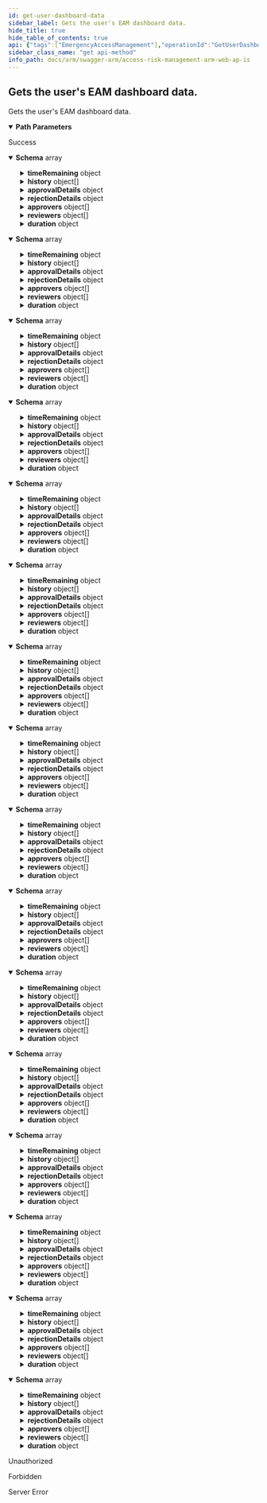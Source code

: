```yaml
---
id: get-user-dashboard-data
sidebar_label: Gets the user's EAM dashboard data.
hide_title: true
hide_table_of_contents: true
api: {"tags":["EmergencyAccessManagement"],"operationId":"GetUserDashboardData","parameters":[{"name":"erpSystemId","in":"path","required":true,"schema":{"type":"integer","format":"int32","minimum":1,"maximum":2147483647}}],"responses":{"200":{"description":"Success","content":{"application/json;odata.metadata=minimal;odata.streaming=true":{"schema":{"uniqueItems":false,"type":"array","items":{"description":"Represents the summary model for an EAM request.","required":["id","profileId","requesterUserId","reason","transactionRequested","startDate","timeZoneId","duration"],"type":"object","properties":{"state":{"enum":["submitted","awaitingApproval","approved","rejected","awaitingReview","accepted","contested","accessProvisioned","generatingUsageReport","created","updated","retracted","error"],"type":"string"},"displayState":{"description":"Represents the description of the state.  This is needed to allow for OData filtering since OData  does not support enum types at the moment.","type":"string"},"profileName":{"description":"The name of the profile assigned to the current request.","type":"string"},"profileDescription":{"description":"The description of the profile assigned to the current request.","type":"string"},"requesterUsername":{"description":"The username of the user assigned as a requester.","type":"string"},"requesterName":{"description":"The name of the user assigned as a requester.","type":"string"},"requestedDate":{"format":"date-time","description":"The date of the request.","type":"string"},"roleNames":{"description":"A collection of role names for the current request.","uniqueItems":false,"type":"array","items":{"type":"string"}},"displayRoleNames":{"description":"The display property for the role names of the request.  This is needed to allow for OData filtering since OData  does not support array types at the moment.","type":"string"},"timeRemaining":{"description":"Represents a model where a duration can be specified in days, hours and/or minutes.","type":"object","properties":{"days":{"format":"int32","description":"The days part of the duration.","maximum":2147483647,"minimum":0,"type":"integer"},"hours":{"format":"int32","description":"The hours part of the duration.","maximum":2147483647,"minimum":0,"type":"integer"},"minutes":{"format":"int32","description":"The minutes part of the duration.","maximum":59,"minimum":0,"type":"integer"}}},"actions":{"description":"Represents the available actions for the current request state.  Also based on user permissions.","uniqueItems":false,"type":"array","items":{"enum":["undefined","approve","reject","accept","pause","stop","extend","contest","download","comment","retract"],"type":"string"}},"history":{"description":"Represents the current request history.","uniqueItems":false,"type":"array","items":{"type":"object","properties":{"timeStamp":{"format":"date-time","type":"string"},"activity":{"type":"string"},"userName":{"type":"string"},"description":{"type":"string"},"fullName":{"type":"string"}}}},"isAdmin":{"description":"A value indicating whether the user is an admin.","type":"boolean"},"isOwner":{"description":"A value indicating whether the user is an owner for the current request.","type":"boolean"},"isRequester":{"description":"A value indicating whether the user is the requester for the current request.","type":"boolean"},"isApprover":{"description":"A value indicating whether the user is an approver for the current request.","type":"boolean"},"isReviewer":{"description":"A value indicating whether the user is a reviewer for the current request.","type":"boolean"},"provisionedDate":{"format":"date-time","description":"The date request was provisioned","type":"string"},"approvalDetails":{"type":"object","properties":{"timeStamp":{"format":"date-time","type":"string"},"activity":{"type":"string"},"userName":{"type":"string"},"description":{"type":"string"},"fullName":{"type":"string"}}},"rejectionDetails":{"type":"object","properties":{"timeStamp":{"format":"date-time","type":"string"},"activity":{"type":"string"},"userName":{"type":"string"},"description":{"type":"string"},"fullName":{"type":"string"}}},"hasDownloadLink":{"description":"A flag used to determine if the response contains a downloaded link.  This is used for decisions if the link should be displayed to the user.","type":"boolean"},"approvers":{"description":"A collection of users that are approvers for this request.","uniqueItems":false,"type":"array","items":{"description":"Represents the model for an EAM user.","type":"object","properties":{"id":{"format":"uuid","description":"The user's unique identifier.","type":"string"},"email":{"description":"The user's email.","type":"string"},"firstName":{"description":"The user's first name.","type":"string"},"lastName":{"description":"The user's last name.","type":"string"},"fullName":{"description":"The user's full name.","type":"string"},"username":{"description":"The user's username.","type":"string"},"isPreApprovedRequester":{"description":"A value indicating whether the user is a pre-approved requester.","type":"boolean"}}}},"displayApproverNames":{"description":"The display property for the approvers names.  This is needed to allow for OData filtering since OData  does not support array types at the moment.","type":"string"},"reviewers":{"description":"A collection of users that are reviewers for this request.","uniqueItems":false,"type":"array","items":{"description":"Represents the model for an EAM user.","type":"object","properties":{"id":{"format":"uuid","description":"The user's unique identifier.","type":"string"},"email":{"description":"The user's email.","type":"string"},"firstName":{"description":"The user's first name.","type":"string"},"lastName":{"description":"The user's last name.","type":"string"},"fullName":{"description":"The user's full name.","type":"string"},"username":{"description":"The user's username.","type":"string"},"isPreApprovedRequester":{"description":"A value indicating whether the user is a pre-approved requester.","type":"boolean"}}}},"displayReviewerNames":{"description":"The display property for the reviewers names.  This is needed to allow for OData filtering since OData  does not support array types at the moment.","type":"string"},"comment":{"description":"Provides the optional comments of the request which is available when the activity state is \"created\".","type":"string","readOnly":true},"eamRequestCommentCount":{"format":"int32","description":"Number of EAM Request Comments of the EAM Request","type":"integer"},"id":{"format":"uuid","description":"The id of the EAM request.","type":"string"},"displayId":{"description":"The display property for the id of the request.  This is needed to allow for OData filtering since OData  does not support Guid types at the moment.","type":"string"},"profileId":{"format":"uuid","description":"The id of the selected EAM profile.","type":"string"},"requesterUserId":{"format":"uuid","description":"The id of the user making the request.","type":"string"},"reason":{"description":"The reason for the request.","type":"string"},"transactionRequested":{"description":"The transaction being requested.","type":"string"},"comments":{"description":"Comments to be recorded for the request.","type":"string"},"startDate":{"format":"date-time","description":"The date and time the request will take effect.","type":"string"},"timeZoneId":{"description":"The timezone of the request.","type":"string"},"duration":{"description":"Represents a model where a duration can be specified in days, hours and/or minutes.","type":"object","properties":{"days":{"format":"int32","description":"The days part of the duration.","maximum":2147483647,"minimum":0,"type":"integer"},"hours":{"format":"int32","description":"The hours part of the duration.","maximum":2147483647,"minimum":0,"type":"integer"},"minutes":{"format":"int32","description":"The minutes part of the duration.","maximum":59,"minimum":0,"type":"integer"}}},"displayDuration":{"description":"The display property for the duration of the request.  This is needed to allow for OData filtering since OData  does not support complex types at the moment.","type":"string"},"initialState":{"enum":["submitted","awaitingApproval","approved","rejected","awaitingReview","accepted","contested","accessProvisioned","generatingUsageReport","created","updated","retracted","error"],"type":"string"}}}}},"application/json;odata.metadata=minimal;odata.streaming=false":{"schema":{"uniqueItems":false,"type":"array","items":{"description":"Represents the summary model for an EAM request.","required":["id","profileId","requesterUserId","reason","transactionRequested","startDate","timeZoneId","duration"],"type":"object","properties":{"state":{"enum":["submitted","awaitingApproval","approved","rejected","awaitingReview","accepted","contested","accessProvisioned","generatingUsageReport","created","updated","retracted","error"],"type":"string"},"displayState":{"description":"Represents the description of the state.  This is needed to allow for OData filtering since OData  does not support enum types at the moment.","type":"string"},"profileName":{"description":"The name of the profile assigned to the current request.","type":"string"},"profileDescription":{"description":"The description of the profile assigned to the current request.","type":"string"},"requesterUsername":{"description":"The username of the user assigned as a requester.","type":"string"},"requesterName":{"description":"The name of the user assigned as a requester.","type":"string"},"requestedDate":{"format":"date-time","description":"The date of the request.","type":"string"},"roleNames":{"description":"A collection of role names for the current request.","uniqueItems":false,"type":"array","items":{"type":"string"}},"displayRoleNames":{"description":"The display property for the role names of the request.  This is needed to allow for OData filtering since OData  does not support array types at the moment.","type":"string"},"timeRemaining":{"description":"Represents a model where a duration can be specified in days, hours and/or minutes.","type":"object","properties":{"days":{"format":"int32","description":"The days part of the duration.","maximum":2147483647,"minimum":0,"type":"integer"},"hours":{"format":"int32","description":"The hours part of the duration.","maximum":2147483647,"minimum":0,"type":"integer"},"minutes":{"format":"int32","description":"The minutes part of the duration.","maximum":59,"minimum":0,"type":"integer"}}},"actions":{"description":"Represents the available actions for the current request state.  Also based on user permissions.","uniqueItems":false,"type":"array","items":{"enum":["undefined","approve","reject","accept","pause","stop","extend","contest","download","comment","retract"],"type":"string"}},"history":{"description":"Represents the current request history.","uniqueItems":false,"type":"array","items":{"type":"object","properties":{"timeStamp":{"format":"date-time","type":"string"},"activity":{"type":"string"},"userName":{"type":"string"},"description":{"type":"string"},"fullName":{"type":"string"}}}},"isAdmin":{"description":"A value indicating whether the user is an admin.","type":"boolean"},"isOwner":{"description":"A value indicating whether the user is an owner for the current request.","type":"boolean"},"isRequester":{"description":"A value indicating whether the user is the requester for the current request.","type":"boolean"},"isApprover":{"description":"A value indicating whether the user is an approver for the current request.","type":"boolean"},"isReviewer":{"description":"A value indicating whether the user is a reviewer for the current request.","type":"boolean"},"provisionedDate":{"format":"date-time","description":"The date request was provisioned","type":"string"},"approvalDetails":{"type":"object","properties":{"timeStamp":{"format":"date-time","type":"string"},"activity":{"type":"string"},"userName":{"type":"string"},"description":{"type":"string"},"fullName":{"type":"string"}}},"rejectionDetails":{"type":"object","properties":{"timeStamp":{"format":"date-time","type":"string"},"activity":{"type":"string"},"userName":{"type":"string"},"description":{"type":"string"},"fullName":{"type":"string"}}},"hasDownloadLink":{"description":"A flag used to determine if the response contains a downloaded link.  This is used for decisions if the link should be displayed to the user.","type":"boolean"},"approvers":{"description":"A collection of users that are approvers for this request.","uniqueItems":false,"type":"array","items":{"description":"Represents the model for an EAM user.","type":"object","properties":{"id":{"format":"uuid","description":"The user's unique identifier.","type":"string"},"email":{"description":"The user's email.","type":"string"},"firstName":{"description":"The user's first name.","type":"string"},"lastName":{"description":"The user's last name.","type":"string"},"fullName":{"description":"The user's full name.","type":"string"},"username":{"description":"The user's username.","type":"string"},"isPreApprovedRequester":{"description":"A value indicating whether the user is a pre-approved requester.","type":"boolean"}}}},"displayApproverNames":{"description":"The display property for the approvers names.  This is needed to allow for OData filtering since OData  does not support array types at the moment.","type":"string"},"reviewers":{"description":"A collection of users that are reviewers for this request.","uniqueItems":false,"type":"array","items":{"description":"Represents the model for an EAM user.","type":"object","properties":{"id":{"format":"uuid","description":"The user's unique identifier.","type":"string"},"email":{"description":"The user's email.","type":"string"},"firstName":{"description":"The user's first name.","type":"string"},"lastName":{"description":"The user's last name.","type":"string"},"fullName":{"description":"The user's full name.","type":"string"},"username":{"description":"The user's username.","type":"string"},"isPreApprovedRequester":{"description":"A value indicating whether the user is a pre-approved requester.","type":"boolean"}}}},"displayReviewerNames":{"description":"The display property for the reviewers names.  This is needed to allow for OData filtering since OData  does not support array types at the moment.","type":"string"},"comment":{"description":"Provides the optional comments of the request which is available when the activity state is \"created\".","type":"string","readOnly":true},"eamRequestCommentCount":{"format":"int32","description":"Number of EAM Request Comments of the EAM Request","type":"integer"},"id":{"format":"uuid","description":"The id of the EAM request.","type":"string"},"displayId":{"description":"The display property for the id of the request.  This is needed to allow for OData filtering since OData  does not support Guid types at the moment.","type":"string"},"profileId":{"format":"uuid","description":"The id of the selected EAM profile.","type":"string"},"requesterUserId":{"format":"uuid","description":"The id of the user making the request.","type":"string"},"reason":{"description":"The reason for the request.","type":"string"},"transactionRequested":{"description":"The transaction being requested.","type":"string"},"comments":{"description":"Comments to be recorded for the request.","type":"string"},"startDate":{"format":"date-time","description":"The date and time the request will take effect.","type":"string"},"timeZoneId":{"description":"The timezone of the request.","type":"string"},"duration":{"description":"Represents a model where a duration can be specified in days, hours and/or minutes.","type":"object","properties":{"days":{"format":"int32","description":"The days part of the duration.","maximum":2147483647,"minimum":0,"type":"integer"},"hours":{"format":"int32","description":"The hours part of the duration.","maximum":2147483647,"minimum":0,"type":"integer"},"minutes":{"format":"int32","description":"The minutes part of the duration.","maximum":59,"minimum":0,"type":"integer"}}},"displayDuration":{"description":"The display property for the duration of the request.  This is needed to allow for OData filtering since OData  does not support complex types at the moment.","type":"string"},"initialState":{"enum":["submitted","awaitingApproval","approved","rejected","awaitingReview","accepted","contested","accessProvisioned","generatingUsageReport","created","updated","retracted","error"],"type":"string"}}}}},"application/json;odata.metadata=minimal":{"schema":{"uniqueItems":false,"type":"array","items":{"description":"Represents the summary model for an EAM request.","required":["id","profileId","requesterUserId","reason","transactionRequested","startDate","timeZoneId","duration"],"type":"object","properties":{"state":{"enum":["submitted","awaitingApproval","approved","rejected","awaitingReview","accepted","contested","accessProvisioned","generatingUsageReport","created","updated","retracted","error"],"type":"string"},"displayState":{"description":"Represents the description of the state.  This is needed to allow for OData filtering since OData  does not support enum types at the moment.","type":"string"},"profileName":{"description":"The name of the profile assigned to the current request.","type":"string"},"profileDescription":{"description":"The description of the profile assigned to the current request.","type":"string"},"requesterUsername":{"description":"The username of the user assigned as a requester.","type":"string"},"requesterName":{"description":"The name of the user assigned as a requester.","type":"string"},"requestedDate":{"format":"date-time","description":"The date of the request.","type":"string"},"roleNames":{"description":"A collection of role names for the current request.","uniqueItems":false,"type":"array","items":{"type":"string"}},"displayRoleNames":{"description":"The display property for the role names of the request.  This is needed to allow for OData filtering since OData  does not support array types at the moment.","type":"string"},"timeRemaining":{"description":"Represents a model where a duration can be specified in days, hours and/or minutes.","type":"object","properties":{"days":{"format":"int32","description":"The days part of the duration.","maximum":2147483647,"minimum":0,"type":"integer"},"hours":{"format":"int32","description":"The hours part of the duration.","maximum":2147483647,"minimum":0,"type":"integer"},"minutes":{"format":"int32","description":"The minutes part of the duration.","maximum":59,"minimum":0,"type":"integer"}}},"actions":{"description":"Represents the available actions for the current request state.  Also based on user permissions.","uniqueItems":false,"type":"array","items":{"enum":["undefined","approve","reject","accept","pause","stop","extend","contest","download","comment","retract"],"type":"string"}},"history":{"description":"Represents the current request history.","uniqueItems":false,"type":"array","items":{"type":"object","properties":{"timeStamp":{"format":"date-time","type":"string"},"activity":{"type":"string"},"userName":{"type":"string"},"description":{"type":"string"},"fullName":{"type":"string"}}}},"isAdmin":{"description":"A value indicating whether the user is an admin.","type":"boolean"},"isOwner":{"description":"A value indicating whether the user is an owner for the current request.","type":"boolean"},"isRequester":{"description":"A value indicating whether the user is the requester for the current request.","type":"boolean"},"isApprover":{"description":"A value indicating whether the user is an approver for the current request.","type":"boolean"},"isReviewer":{"description":"A value indicating whether the user is a reviewer for the current request.","type":"boolean"},"provisionedDate":{"format":"date-time","description":"The date request was provisioned","type":"string"},"approvalDetails":{"type":"object","properties":{"timeStamp":{"format":"date-time","type":"string"},"activity":{"type":"string"},"userName":{"type":"string"},"description":{"type":"string"},"fullName":{"type":"string"}}},"rejectionDetails":{"type":"object","properties":{"timeStamp":{"format":"date-time","type":"string"},"activity":{"type":"string"},"userName":{"type":"string"},"description":{"type":"string"},"fullName":{"type":"string"}}},"hasDownloadLink":{"description":"A flag used to determine if the response contains a downloaded link.  This is used for decisions if the link should be displayed to the user.","type":"boolean"},"approvers":{"description":"A collection of users that are approvers for this request.","uniqueItems":false,"type":"array","items":{"description":"Represents the model for an EAM user.","type":"object","properties":{"id":{"format":"uuid","description":"The user's unique identifier.","type":"string"},"email":{"description":"The user's email.","type":"string"},"firstName":{"description":"The user's first name.","type":"string"},"lastName":{"description":"The user's last name.","type":"string"},"fullName":{"description":"The user's full name.","type":"string"},"username":{"description":"The user's username.","type":"string"},"isPreApprovedRequester":{"description":"A value indicating whether the user is a pre-approved requester.","type":"boolean"}}}},"displayApproverNames":{"description":"The display property for the approvers names.  This is needed to allow for OData filtering since OData  does not support array types at the moment.","type":"string"},"reviewers":{"description":"A collection of users that are reviewers for this request.","uniqueItems":false,"type":"array","items":{"description":"Represents the model for an EAM user.","type":"object","properties":{"id":{"format":"uuid","description":"The user's unique identifier.","type":"string"},"email":{"description":"The user's email.","type":"string"},"firstName":{"description":"The user's first name.","type":"string"},"lastName":{"description":"The user's last name.","type":"string"},"fullName":{"description":"The user's full name.","type":"string"},"username":{"description":"The user's username.","type":"string"},"isPreApprovedRequester":{"description":"A value indicating whether the user is a pre-approved requester.","type":"boolean"}}}},"displayReviewerNames":{"description":"The display property for the reviewers names.  This is needed to allow for OData filtering since OData  does not support array types at the moment.","type":"string"},"comment":{"description":"Provides the optional comments of the request which is available when the activity state is \"created\".","type":"string","readOnly":true},"eamRequestCommentCount":{"format":"int32","description":"Number of EAM Request Comments of the EAM Request","type":"integer"},"id":{"format":"uuid","description":"The id of the EAM request.","type":"string"},"displayId":{"description":"The display property for the id of the request.  This is needed to allow for OData filtering since OData  does not support Guid types at the moment.","type":"string"},"profileId":{"format":"uuid","description":"The id of the selected EAM profile.","type":"string"},"requesterUserId":{"format":"uuid","description":"The id of the user making the request.","type":"string"},"reason":{"description":"The reason for the request.","type":"string"},"transactionRequested":{"description":"The transaction being requested.","type":"string"},"comments":{"description":"Comments to be recorded for the request.","type":"string"},"startDate":{"format":"date-time","description":"The date and time the request will take effect.","type":"string"},"timeZoneId":{"description":"The timezone of the request.","type":"string"},"duration":{"description":"Represents a model where a duration can be specified in days, hours and/or minutes.","type":"object","properties":{"days":{"format":"int32","description":"The days part of the duration.","maximum":2147483647,"minimum":0,"type":"integer"},"hours":{"format":"int32","description":"The hours part of the duration.","maximum":2147483647,"minimum":0,"type":"integer"},"minutes":{"format":"int32","description":"The minutes part of the duration.","maximum":59,"minimum":0,"type":"integer"}}},"displayDuration":{"description":"The display property for the duration of the request.  This is needed to allow for OData filtering since OData  does not support complex types at the moment.","type":"string"},"initialState":{"enum":["submitted","awaitingApproval","approved","rejected","awaitingReview","accepted","contested","accessProvisioned","generatingUsageReport","created","updated","retracted","error"],"type":"string"}}}}},"application/json;odata.metadata=full;odata.streaming=true":{"schema":{"uniqueItems":false,"type":"array","items":{"description":"Represents the summary model for an EAM request.","required":["id","profileId","requesterUserId","reason","transactionRequested","startDate","timeZoneId","duration"],"type":"object","properties":{"state":{"enum":["submitted","awaitingApproval","approved","rejected","awaitingReview","accepted","contested","accessProvisioned","generatingUsageReport","created","updated","retracted","error"],"type":"string"},"displayState":{"description":"Represents the description of the state.  This is needed to allow for OData filtering since OData  does not support enum types at the moment.","type":"string"},"profileName":{"description":"The name of the profile assigned to the current request.","type":"string"},"profileDescription":{"description":"The description of the profile assigned to the current request.","type":"string"},"requesterUsername":{"description":"The username of the user assigned as a requester.","type":"string"},"requesterName":{"description":"The name of the user assigned as a requester.","type":"string"},"requestedDate":{"format":"date-time","description":"The date of the request.","type":"string"},"roleNames":{"description":"A collection of role names for the current request.","uniqueItems":false,"type":"array","items":{"type":"string"}},"displayRoleNames":{"description":"The display property for the role names of the request.  This is needed to allow for OData filtering since OData  does not support array types at the moment.","type":"string"},"timeRemaining":{"description":"Represents a model where a duration can be specified in days, hours and/or minutes.","type":"object","properties":{"days":{"format":"int32","description":"The days part of the duration.","maximum":2147483647,"minimum":0,"type":"integer"},"hours":{"format":"int32","description":"The hours part of the duration.","maximum":2147483647,"minimum":0,"type":"integer"},"minutes":{"format":"int32","description":"The minutes part of the duration.","maximum":59,"minimum":0,"type":"integer"}}},"actions":{"description":"Represents the available actions for the current request state.  Also based on user permissions.","uniqueItems":false,"type":"array","items":{"enum":["undefined","approve","reject","accept","pause","stop","extend","contest","download","comment","retract"],"type":"string"}},"history":{"description":"Represents the current request history.","uniqueItems":false,"type":"array","items":{"type":"object","properties":{"timeStamp":{"format":"date-time","type":"string"},"activity":{"type":"string"},"userName":{"type":"string"},"description":{"type":"string"},"fullName":{"type":"string"}}}},"isAdmin":{"description":"A value indicating whether the user is an admin.","type":"boolean"},"isOwner":{"description":"A value indicating whether the user is an owner for the current request.","type":"boolean"},"isRequester":{"description":"A value indicating whether the user is the requester for the current request.","type":"boolean"},"isApprover":{"description":"A value indicating whether the user is an approver for the current request.","type":"boolean"},"isReviewer":{"description":"A value indicating whether the user is a reviewer for the current request.","type":"boolean"},"provisionedDate":{"format":"date-time","description":"The date request was provisioned","type":"string"},"approvalDetails":{"type":"object","properties":{"timeStamp":{"format":"date-time","type":"string"},"activity":{"type":"string"},"userName":{"type":"string"},"description":{"type":"string"},"fullName":{"type":"string"}}},"rejectionDetails":{"type":"object","properties":{"timeStamp":{"format":"date-time","type":"string"},"activity":{"type":"string"},"userName":{"type":"string"},"description":{"type":"string"},"fullName":{"type":"string"}}},"hasDownloadLink":{"description":"A flag used to determine if the response contains a downloaded link.  This is used for decisions if the link should be displayed to the user.","type":"boolean"},"approvers":{"description":"A collection of users that are approvers for this request.","uniqueItems":false,"type":"array","items":{"description":"Represents the model for an EAM user.","type":"object","properties":{"id":{"format":"uuid","description":"The user's unique identifier.","type":"string"},"email":{"description":"The user's email.","type":"string"},"firstName":{"description":"The user's first name.","type":"string"},"lastName":{"description":"The user's last name.","type":"string"},"fullName":{"description":"The user's full name.","type":"string"},"username":{"description":"The user's username.","type":"string"},"isPreApprovedRequester":{"description":"A value indicating whether the user is a pre-approved requester.","type":"boolean"}}}},"displayApproverNames":{"description":"The display property for the approvers names.  This is needed to allow for OData filtering since OData  does not support array types at the moment.","type":"string"},"reviewers":{"description":"A collection of users that are reviewers for this request.","uniqueItems":false,"type":"array","items":{"description":"Represents the model for an EAM user.","type":"object","properties":{"id":{"format":"uuid","description":"The user's unique identifier.","type":"string"},"email":{"description":"The user's email.","type":"string"},"firstName":{"description":"The user's first name.","type":"string"},"lastName":{"description":"The user's last name.","type":"string"},"fullName":{"description":"The user's full name.","type":"string"},"username":{"description":"The user's username.","type":"string"},"isPreApprovedRequester":{"description":"A value indicating whether the user is a pre-approved requester.","type":"boolean"}}}},"displayReviewerNames":{"description":"The display property for the reviewers names.  This is needed to allow for OData filtering since OData  does not support array types at the moment.","type":"string"},"comment":{"description":"Provides the optional comments of the request which is available when the activity state is \"created\".","type":"string","readOnly":true},"eamRequestCommentCount":{"format":"int32","description":"Number of EAM Request Comments of the EAM Request","type":"integer"},"id":{"format":"uuid","description":"The id of the EAM request.","type":"string"},"displayId":{"description":"The display property for the id of the request.  This is needed to allow for OData filtering since OData  does not support Guid types at the moment.","type":"string"},"profileId":{"format":"uuid","description":"The id of the selected EAM profile.","type":"string"},"requesterUserId":{"format":"uuid","description":"The id of the user making the request.","type":"string"},"reason":{"description":"The reason for the request.","type":"string"},"transactionRequested":{"description":"The transaction being requested.","type":"string"},"comments":{"description":"Comments to be recorded for the request.","type":"string"},"startDate":{"format":"date-time","description":"The date and time the request will take effect.","type":"string"},"timeZoneId":{"description":"The timezone of the request.","type":"string"},"duration":{"description":"Represents a model where a duration can be specified in days, hours and/or minutes.","type":"object","properties":{"days":{"format":"int32","description":"The days part of the duration.","maximum":2147483647,"minimum":0,"type":"integer"},"hours":{"format":"int32","description":"The hours part of the duration.","maximum":2147483647,"minimum":0,"type":"integer"},"minutes":{"format":"int32","description":"The minutes part of the duration.","maximum":59,"minimum":0,"type":"integer"}}},"displayDuration":{"description":"The display property for the duration of the request.  This is needed to allow for OData filtering since OData  does not support complex types at the moment.","type":"string"},"initialState":{"enum":["submitted","awaitingApproval","approved","rejected","awaitingReview","accepted","contested","accessProvisioned","generatingUsageReport","created","updated","retracted","error"],"type":"string"}}}}},"application/json;odata.metadata=full;odata.streaming=false":{"schema":{"uniqueItems":false,"type":"array","items":{"description":"Represents the summary model for an EAM request.","required":["id","profileId","requesterUserId","reason","transactionRequested","startDate","timeZoneId","duration"],"type":"object","properties":{"state":{"enum":["submitted","awaitingApproval","approved","rejected","awaitingReview","accepted","contested","accessProvisioned","generatingUsageReport","created","updated","retracted","error"],"type":"string"},"displayState":{"description":"Represents the description of the state.  This is needed to allow for OData filtering since OData  does not support enum types at the moment.","type":"string"},"profileName":{"description":"The name of the profile assigned to the current request.","type":"string"},"profileDescription":{"description":"The description of the profile assigned to the current request.","type":"string"},"requesterUsername":{"description":"The username of the user assigned as a requester.","type":"string"},"requesterName":{"description":"The name of the user assigned as a requester.","type":"string"},"requestedDate":{"format":"date-time","description":"The date of the request.","type":"string"},"roleNames":{"description":"A collection of role names for the current request.","uniqueItems":false,"type":"array","items":{"type":"string"}},"displayRoleNames":{"description":"The display property for the role names of the request.  This is needed to allow for OData filtering since OData  does not support array types at the moment.","type":"string"},"timeRemaining":{"description":"Represents a model where a duration can be specified in days, hours and/or minutes.","type":"object","properties":{"days":{"format":"int32","description":"The days part of the duration.","maximum":2147483647,"minimum":0,"type":"integer"},"hours":{"format":"int32","description":"The hours part of the duration.","maximum":2147483647,"minimum":0,"type":"integer"},"minutes":{"format":"int32","description":"The minutes part of the duration.","maximum":59,"minimum":0,"type":"integer"}}},"actions":{"description":"Represents the available actions for the current request state.  Also based on user permissions.","uniqueItems":false,"type":"array","items":{"enum":["undefined","approve","reject","accept","pause","stop","extend","contest","download","comment","retract"],"type":"string"}},"history":{"description":"Represents the current request history.","uniqueItems":false,"type":"array","items":{"type":"object","properties":{"timeStamp":{"format":"date-time","type":"string"},"activity":{"type":"string"},"userName":{"type":"string"},"description":{"type":"string"},"fullName":{"type":"string"}}}},"isAdmin":{"description":"A value indicating whether the user is an admin.","type":"boolean"},"isOwner":{"description":"A value indicating whether the user is an owner for the current request.","type":"boolean"},"isRequester":{"description":"A value indicating whether the user is the requester for the current request.","type":"boolean"},"isApprover":{"description":"A value indicating whether the user is an approver for the current request.","type":"boolean"},"isReviewer":{"description":"A value indicating whether the user is a reviewer for the current request.","type":"boolean"},"provisionedDate":{"format":"date-time","description":"The date request was provisioned","type":"string"},"approvalDetails":{"type":"object","properties":{"timeStamp":{"format":"date-time","type":"string"},"activity":{"type":"string"},"userName":{"type":"string"},"description":{"type":"string"},"fullName":{"type":"string"}}},"rejectionDetails":{"type":"object","properties":{"timeStamp":{"format":"date-time","type":"string"},"activity":{"type":"string"},"userName":{"type":"string"},"description":{"type":"string"},"fullName":{"type":"string"}}},"hasDownloadLink":{"description":"A flag used to determine if the response contains a downloaded link.  This is used for decisions if the link should be displayed to the user.","type":"boolean"},"approvers":{"description":"A collection of users that are approvers for this request.","uniqueItems":false,"type":"array","items":{"description":"Represents the model for an EAM user.","type":"object","properties":{"id":{"format":"uuid","description":"The user's unique identifier.","type":"string"},"email":{"description":"The user's email.","type":"string"},"firstName":{"description":"The user's first name.","type":"string"},"lastName":{"description":"The user's last name.","type":"string"},"fullName":{"description":"The user's full name.","type":"string"},"username":{"description":"The user's username.","type":"string"},"isPreApprovedRequester":{"description":"A value indicating whether the user is a pre-approved requester.","type":"boolean"}}}},"displayApproverNames":{"description":"The display property for the approvers names.  This is needed to allow for OData filtering since OData  does not support array types at the moment.","type":"string"},"reviewers":{"description":"A collection of users that are reviewers for this request.","uniqueItems":false,"type":"array","items":{"description":"Represents the model for an EAM user.","type":"object","properties":{"id":{"format":"uuid","description":"The user's unique identifier.","type":"string"},"email":{"description":"The user's email.","type":"string"},"firstName":{"description":"The user's first name.","type":"string"},"lastName":{"description":"The user's last name.","type":"string"},"fullName":{"description":"The user's full name.","type":"string"},"username":{"description":"The user's username.","type":"string"},"isPreApprovedRequester":{"description":"A value indicating whether the user is a pre-approved requester.","type":"boolean"}}}},"displayReviewerNames":{"description":"The display property for the reviewers names.  This is needed to allow for OData filtering since OData  does not support array types at the moment.","type":"string"},"comment":{"description":"Provides the optional comments of the request which is available when the activity state is \"created\".","type":"string","readOnly":true},"eamRequestCommentCount":{"format":"int32","description":"Number of EAM Request Comments of the EAM Request","type":"integer"},"id":{"format":"uuid","description":"The id of the EAM request.","type":"string"},"displayId":{"description":"The display property for the id of the request.  This is needed to allow for OData filtering since OData  does not support Guid types at the moment.","type":"string"},"profileId":{"format":"uuid","description":"The id of the selected EAM profile.","type":"string"},"requesterUserId":{"format":"uuid","description":"The id of the user making the request.","type":"string"},"reason":{"description":"The reason for the request.","type":"string"},"transactionRequested":{"description":"The transaction being requested.","type":"string"},"comments":{"description":"Comments to be recorded for the request.","type":"string"},"startDate":{"format":"date-time","description":"The date and time the request will take effect.","type":"string"},"timeZoneId":{"description":"The timezone of the request.","type":"string"},"duration":{"description":"Represents a model where a duration can be specified in days, hours and/or minutes.","type":"object","properties":{"days":{"format":"int32","description":"The days part of the duration.","maximum":2147483647,"minimum":0,"type":"integer"},"hours":{"format":"int32","description":"The hours part of the duration.","maximum":2147483647,"minimum":0,"type":"integer"},"minutes":{"format":"int32","description":"The minutes part of the duration.","maximum":59,"minimum":0,"type":"integer"}}},"displayDuration":{"description":"The display property for the duration of the request.  This is needed to allow for OData filtering since OData  does not support complex types at the moment.","type":"string"},"initialState":{"enum":["submitted","awaitingApproval","approved","rejected","awaitingReview","accepted","contested","accessProvisioned","generatingUsageReport","created","updated","retracted","error"],"type":"string"}}}}},"application/json;odata.metadata=full":{"schema":{"uniqueItems":false,"type":"array","items":{"description":"Represents the summary model for an EAM request.","required":["id","profileId","requesterUserId","reason","transactionRequested","startDate","timeZoneId","duration"],"type":"object","properties":{"state":{"enum":["submitted","awaitingApproval","approved","rejected","awaitingReview","accepted","contested","accessProvisioned","generatingUsageReport","created","updated","retracted","error"],"type":"string"},"displayState":{"description":"Represents the description of the state.  This is needed to allow for OData filtering since OData  does not support enum types at the moment.","type":"string"},"profileName":{"description":"The name of the profile assigned to the current request.","type":"string"},"profileDescription":{"description":"The description of the profile assigned to the current request.","type":"string"},"requesterUsername":{"description":"The username of the user assigned as a requester.","type":"string"},"requesterName":{"description":"The name of the user assigned as a requester.","type":"string"},"requestedDate":{"format":"date-time","description":"The date of the request.","type":"string"},"roleNames":{"description":"A collection of role names for the current request.","uniqueItems":false,"type":"array","items":{"type":"string"}},"displayRoleNames":{"description":"The display property for the role names of the request.  This is needed to allow for OData filtering since OData  does not support array types at the moment.","type":"string"},"timeRemaining":{"description":"Represents a model where a duration can be specified in days, hours and/or minutes.","type":"object","properties":{"days":{"format":"int32","description":"The days part of the duration.","maximum":2147483647,"minimum":0,"type":"integer"},"hours":{"format":"int32","description":"The hours part of the duration.","maximum":2147483647,"minimum":0,"type":"integer"},"minutes":{"format":"int32","description":"The minutes part of the duration.","maximum":59,"minimum":0,"type":"integer"}}},"actions":{"description":"Represents the available actions for the current request state.  Also based on user permissions.","uniqueItems":false,"type":"array","items":{"enum":["undefined","approve","reject","accept","pause","stop","extend","contest","download","comment","retract"],"type":"string"}},"history":{"description":"Represents the current request history.","uniqueItems":false,"type":"array","items":{"type":"object","properties":{"timeStamp":{"format":"date-time","type":"string"},"activity":{"type":"string"},"userName":{"type":"string"},"description":{"type":"string"},"fullName":{"type":"string"}}}},"isAdmin":{"description":"A value indicating whether the user is an admin.","type":"boolean"},"isOwner":{"description":"A value indicating whether the user is an owner for the current request.","type":"boolean"},"isRequester":{"description":"A value indicating whether the user is the requester for the current request.","type":"boolean"},"isApprover":{"description":"A value indicating whether the user is an approver for the current request.","type":"boolean"},"isReviewer":{"description":"A value indicating whether the user is a reviewer for the current request.","type":"boolean"},"provisionedDate":{"format":"date-time","description":"The date request was provisioned","type":"string"},"approvalDetails":{"type":"object","properties":{"timeStamp":{"format":"date-time","type":"string"},"activity":{"type":"string"},"userName":{"type":"string"},"description":{"type":"string"},"fullName":{"type":"string"}}},"rejectionDetails":{"type":"object","properties":{"timeStamp":{"format":"date-time","type":"string"},"activity":{"type":"string"},"userName":{"type":"string"},"description":{"type":"string"},"fullName":{"type":"string"}}},"hasDownloadLink":{"description":"A flag used to determine if the response contains a downloaded link.  This is used for decisions if the link should be displayed to the user.","type":"boolean"},"approvers":{"description":"A collection of users that are approvers for this request.","uniqueItems":false,"type":"array","items":{"description":"Represents the model for an EAM user.","type":"object","properties":{"id":{"format":"uuid","description":"The user's unique identifier.","type":"string"},"email":{"description":"The user's email.","type":"string"},"firstName":{"description":"The user's first name.","type":"string"},"lastName":{"description":"The user's last name.","type":"string"},"fullName":{"description":"The user's full name.","type":"string"},"username":{"description":"The user's username.","type":"string"},"isPreApprovedRequester":{"description":"A value indicating whether the user is a pre-approved requester.","type":"boolean"}}}},"displayApproverNames":{"description":"The display property for the approvers names.  This is needed to allow for OData filtering since OData  does not support array types at the moment.","type":"string"},"reviewers":{"description":"A collection of users that are reviewers for this request.","uniqueItems":false,"type":"array","items":{"description":"Represents the model for an EAM user.","type":"object","properties":{"id":{"format":"uuid","description":"The user's unique identifier.","type":"string"},"email":{"description":"The user's email.","type":"string"},"firstName":{"description":"The user's first name.","type":"string"},"lastName":{"description":"The user's last name.","type":"string"},"fullName":{"description":"The user's full name.","type":"string"},"username":{"description":"The user's username.","type":"string"},"isPreApprovedRequester":{"description":"A value indicating whether the user is a pre-approved requester.","type":"boolean"}}}},"displayReviewerNames":{"description":"The display property for the reviewers names.  This is needed to allow for OData filtering since OData  does not support array types at the moment.","type":"string"},"comment":{"description":"Provides the optional comments of the request which is available when the activity state is \"created\".","type":"string","readOnly":true},"eamRequestCommentCount":{"format":"int32","description":"Number of EAM Request Comments of the EAM Request","type":"integer"},"id":{"format":"uuid","description":"The id of the EAM request.","type":"string"},"displayId":{"description":"The display property for the id of the request.  This is needed to allow for OData filtering since OData  does not support Guid types at the moment.","type":"string"},"profileId":{"format":"uuid","description":"The id of the selected EAM profile.","type":"string"},"requesterUserId":{"format":"uuid","description":"The id of the user making the request.","type":"string"},"reason":{"description":"The reason for the request.","type":"string"},"transactionRequested":{"description":"The transaction being requested.","type":"string"},"comments":{"description":"Comments to be recorded for the request.","type":"string"},"startDate":{"format":"date-time","description":"The date and time the request will take effect.","type":"string"},"timeZoneId":{"description":"The timezone of the request.","type":"string"},"duration":{"description":"Represents a model where a duration can be specified in days, hours and/or minutes.","type":"object","properties":{"days":{"format":"int32","description":"The days part of the duration.","maximum":2147483647,"minimum":0,"type":"integer"},"hours":{"format":"int32","description":"The hours part of the duration.","maximum":2147483647,"minimum":0,"type":"integer"},"minutes":{"format":"int32","description":"The minutes part of the duration.","maximum":59,"minimum":0,"type":"integer"}}},"displayDuration":{"description":"The display property for the duration of the request.  This is needed to allow for OData filtering since OData  does not support complex types at the moment.","type":"string"},"initialState":{"enum":["submitted","awaitingApproval","approved","rejected","awaitingReview","accepted","contested","accessProvisioned","generatingUsageReport","created","updated","retracted","error"],"type":"string"}}}}},"application/json;odata.metadata=none;odata.streaming=true":{"schema":{"uniqueItems":false,"type":"array","items":{"description":"Represents the summary model for an EAM request.","required":["id","profileId","requesterUserId","reason","transactionRequested","startDate","timeZoneId","duration"],"type":"object","properties":{"state":{"enum":["submitted","awaitingApproval","approved","rejected","awaitingReview","accepted","contested","accessProvisioned","generatingUsageReport","created","updated","retracted","error"],"type":"string"},"displayState":{"description":"Represents the description of the state.  This is needed to allow for OData filtering since OData  does not support enum types at the moment.","type":"string"},"profileName":{"description":"The name of the profile assigned to the current request.","type":"string"},"profileDescription":{"description":"The description of the profile assigned to the current request.","type":"string"},"requesterUsername":{"description":"The username of the user assigned as a requester.","type":"string"},"requesterName":{"description":"The name of the user assigned as a requester.","type":"string"},"requestedDate":{"format":"date-time","description":"The date of the request.","type":"string"},"roleNames":{"description":"A collection of role names for the current request.","uniqueItems":false,"type":"array","items":{"type":"string"}},"displayRoleNames":{"description":"The display property for the role names of the request.  This is needed to allow for OData filtering since OData  does not support array types at the moment.","type":"string"},"timeRemaining":{"description":"Represents a model where a duration can be specified in days, hours and/or minutes.","type":"object","properties":{"days":{"format":"int32","description":"The days part of the duration.","maximum":2147483647,"minimum":0,"type":"integer"},"hours":{"format":"int32","description":"The hours part of the duration.","maximum":2147483647,"minimum":0,"type":"integer"},"minutes":{"format":"int32","description":"The minutes part of the duration.","maximum":59,"minimum":0,"type":"integer"}}},"actions":{"description":"Represents the available actions for the current request state.  Also based on user permissions.","uniqueItems":false,"type":"array","items":{"enum":["undefined","approve","reject","accept","pause","stop","extend","contest","download","comment","retract"],"type":"string"}},"history":{"description":"Represents the current request history.","uniqueItems":false,"type":"array","items":{"type":"object","properties":{"timeStamp":{"format":"date-time","type":"string"},"activity":{"type":"string"},"userName":{"type":"string"},"description":{"type":"string"},"fullName":{"type":"string"}}}},"isAdmin":{"description":"A value indicating whether the user is an admin.","type":"boolean"},"isOwner":{"description":"A value indicating whether the user is an owner for the current request.","type":"boolean"},"isRequester":{"description":"A value indicating whether the user is the requester for the current request.","type":"boolean"},"isApprover":{"description":"A value indicating whether the user is an approver for the current request.","type":"boolean"},"isReviewer":{"description":"A value indicating whether the user is a reviewer for the current request.","type":"boolean"},"provisionedDate":{"format":"date-time","description":"The date request was provisioned","type":"string"},"approvalDetails":{"type":"object","properties":{"timeStamp":{"format":"date-time","type":"string"},"activity":{"type":"string"},"userName":{"type":"string"},"description":{"type":"string"},"fullName":{"type":"string"}}},"rejectionDetails":{"type":"object","properties":{"timeStamp":{"format":"date-time","type":"string"},"activity":{"type":"string"},"userName":{"type":"string"},"description":{"type":"string"},"fullName":{"type":"string"}}},"hasDownloadLink":{"description":"A flag used to determine if the response contains a downloaded link.  This is used for decisions if the link should be displayed to the user.","type":"boolean"},"approvers":{"description":"A collection of users that are approvers for this request.","uniqueItems":false,"type":"array","items":{"description":"Represents the model for an EAM user.","type":"object","properties":{"id":{"format":"uuid","description":"The user's unique identifier.","type":"string"},"email":{"description":"The user's email.","type":"string"},"firstName":{"description":"The user's first name.","type":"string"},"lastName":{"description":"The user's last name.","type":"string"},"fullName":{"description":"The user's full name.","type":"string"},"username":{"description":"The user's username.","type":"string"},"isPreApprovedRequester":{"description":"A value indicating whether the user is a pre-approved requester.","type":"boolean"}}}},"displayApproverNames":{"description":"The display property for the approvers names.  This is needed to allow for OData filtering since OData  does not support array types at the moment.","type":"string"},"reviewers":{"description":"A collection of users that are reviewers for this request.","uniqueItems":false,"type":"array","items":{"description":"Represents the model for an EAM user.","type":"object","properties":{"id":{"format":"uuid","description":"The user's unique identifier.","type":"string"},"email":{"description":"The user's email.","type":"string"},"firstName":{"description":"The user's first name.","type":"string"},"lastName":{"description":"The user's last name.","type":"string"},"fullName":{"description":"The user's full name.","type":"string"},"username":{"description":"The user's username.","type":"string"},"isPreApprovedRequester":{"description":"A value indicating whether the user is a pre-approved requester.","type":"boolean"}}}},"displayReviewerNames":{"description":"The display property for the reviewers names.  This is needed to allow for OData filtering since OData  does not support array types at the moment.","type":"string"},"comment":{"description":"Provides the optional comments of the request which is available when the activity state is \"created\".","type":"string","readOnly":true},"eamRequestCommentCount":{"format":"int32","description":"Number of EAM Request Comments of the EAM Request","type":"integer"},"id":{"format":"uuid","description":"The id of the EAM request.","type":"string"},"displayId":{"description":"The display property for the id of the request.  This is needed to allow for OData filtering since OData  does not support Guid types at the moment.","type":"string"},"profileId":{"format":"uuid","description":"The id of the selected EAM profile.","type":"string"},"requesterUserId":{"format":"uuid","description":"The id of the user making the request.","type":"string"},"reason":{"description":"The reason for the request.","type":"string"},"transactionRequested":{"description":"The transaction being requested.","type":"string"},"comments":{"description":"Comments to be recorded for the request.","type":"string"},"startDate":{"format":"date-time","description":"The date and time the request will take effect.","type":"string"},"timeZoneId":{"description":"The timezone of the request.","type":"string"},"duration":{"description":"Represents a model where a duration can be specified in days, hours and/or minutes.","type":"object","properties":{"days":{"format":"int32","description":"The days part of the duration.","maximum":2147483647,"minimum":0,"type":"integer"},"hours":{"format":"int32","description":"The hours part of the duration.","maximum":2147483647,"minimum":0,"type":"integer"},"minutes":{"format":"int32","description":"The minutes part of the duration.","maximum":59,"minimum":0,"type":"integer"}}},"displayDuration":{"description":"The display property for the duration of the request.  This is needed to allow for OData filtering since OData  does not support complex types at the moment.","type":"string"},"initialState":{"enum":["submitted","awaitingApproval","approved","rejected","awaitingReview","accepted","contested","accessProvisioned","generatingUsageReport","created","updated","retracted","error"],"type":"string"}}}}},"application/json;odata.metadata=none;odata.streaming=false":{"schema":{"uniqueItems":false,"type":"array","items":{"description":"Represents the summary model for an EAM request.","required":["id","profileId","requesterUserId","reason","transactionRequested","startDate","timeZoneId","duration"],"type":"object","properties":{"state":{"enum":["submitted","awaitingApproval","approved","rejected","awaitingReview","accepted","contested","accessProvisioned","generatingUsageReport","created","updated","retracted","error"],"type":"string"},"displayState":{"description":"Represents the description of the state.  This is needed to allow for OData filtering since OData  does not support enum types at the moment.","type":"string"},"profileName":{"description":"The name of the profile assigned to the current request.","type":"string"},"profileDescription":{"description":"The description of the profile assigned to the current request.","type":"string"},"requesterUsername":{"description":"The username of the user assigned as a requester.","type":"string"},"requesterName":{"description":"The name of the user assigned as a requester.","type":"string"},"requestedDate":{"format":"date-time","description":"The date of the request.","type":"string"},"roleNames":{"description":"A collection of role names for the current request.","uniqueItems":false,"type":"array","items":{"type":"string"}},"displayRoleNames":{"description":"The display property for the role names of the request.  This is needed to allow for OData filtering since OData  does not support array types at the moment.","type":"string"},"timeRemaining":{"description":"Represents a model where a duration can be specified in days, hours and/or minutes.","type":"object","properties":{"days":{"format":"int32","description":"The days part of the duration.","maximum":2147483647,"minimum":0,"type":"integer"},"hours":{"format":"int32","description":"The hours part of the duration.","maximum":2147483647,"minimum":0,"type":"integer"},"minutes":{"format":"int32","description":"The minutes part of the duration.","maximum":59,"minimum":0,"type":"integer"}}},"actions":{"description":"Represents the available actions for the current request state.  Also based on user permissions.","uniqueItems":false,"type":"array","items":{"enum":["undefined","approve","reject","accept","pause","stop","extend","contest","download","comment","retract"],"type":"string"}},"history":{"description":"Represents the current request history.","uniqueItems":false,"type":"array","items":{"type":"object","properties":{"timeStamp":{"format":"date-time","type":"string"},"activity":{"type":"string"},"userName":{"type":"string"},"description":{"type":"string"},"fullName":{"type":"string"}}}},"isAdmin":{"description":"A value indicating whether the user is an admin.","type":"boolean"},"isOwner":{"description":"A value indicating whether the user is an owner for the current request.","type":"boolean"},"isRequester":{"description":"A value indicating whether the user is the requester for the current request.","type":"boolean"},"isApprover":{"description":"A value indicating whether the user is an approver for the current request.","type":"boolean"},"isReviewer":{"description":"A value indicating whether the user is a reviewer for the current request.","type":"boolean"},"provisionedDate":{"format":"date-time","description":"The date request was provisioned","type":"string"},"approvalDetails":{"type":"object","properties":{"timeStamp":{"format":"date-time","type":"string"},"activity":{"type":"string"},"userName":{"type":"string"},"description":{"type":"string"},"fullName":{"type":"string"}}},"rejectionDetails":{"type":"object","properties":{"timeStamp":{"format":"date-time","type":"string"},"activity":{"type":"string"},"userName":{"type":"string"},"description":{"type":"string"},"fullName":{"type":"string"}}},"hasDownloadLink":{"description":"A flag used to determine if the response contains a downloaded link.  This is used for decisions if the link should be displayed to the user.","type":"boolean"},"approvers":{"description":"A collection of users that are approvers for this request.","uniqueItems":false,"type":"array","items":{"description":"Represents the model for an EAM user.","type":"object","properties":{"id":{"format":"uuid","description":"The user's unique identifier.","type":"string"},"email":{"description":"The user's email.","type":"string"},"firstName":{"description":"The user's first name.","type":"string"},"lastName":{"description":"The user's last name.","type":"string"},"fullName":{"description":"The user's full name.","type":"string"},"username":{"description":"The user's username.","type":"string"},"isPreApprovedRequester":{"description":"A value indicating whether the user is a pre-approved requester.","type":"boolean"}}}},"displayApproverNames":{"description":"The display property for the approvers names.  This is needed to allow for OData filtering since OData  does not support array types at the moment.","type":"string"},"reviewers":{"description":"A collection of users that are reviewers for this request.","uniqueItems":false,"type":"array","items":{"description":"Represents the model for an EAM user.","type":"object","properties":{"id":{"format":"uuid","description":"The user's unique identifier.","type":"string"},"email":{"description":"The user's email.","type":"string"},"firstName":{"description":"The user's first name.","type":"string"},"lastName":{"description":"The user's last name.","type":"string"},"fullName":{"description":"The user's full name.","type":"string"},"username":{"description":"The user's username.","type":"string"},"isPreApprovedRequester":{"description":"A value indicating whether the user is a pre-approved requester.","type":"boolean"}}}},"displayReviewerNames":{"description":"The display property for the reviewers names.  This is needed to allow for OData filtering since OData  does not support array types at the moment.","type":"string"},"comment":{"description":"Provides the optional comments of the request which is available when the activity state is \"created\".","type":"string","readOnly":true},"eamRequestCommentCount":{"format":"int32","description":"Number of EAM Request Comments of the EAM Request","type":"integer"},"id":{"format":"uuid","description":"The id of the EAM request.","type":"string"},"displayId":{"description":"The display property for the id of the request.  This is needed to allow for OData filtering since OData  does not support Guid types at the moment.","type":"string"},"profileId":{"format":"uuid","description":"The id of the selected EAM profile.","type":"string"},"requesterUserId":{"format":"uuid","description":"The id of the user making the request.","type":"string"},"reason":{"description":"The reason for the request.","type":"string"},"transactionRequested":{"description":"The transaction being requested.","type":"string"},"comments":{"description":"Comments to be recorded for the request.","type":"string"},"startDate":{"format":"date-time","description":"The date and time the request will take effect.","type":"string"},"timeZoneId":{"description":"The timezone of the request.","type":"string"},"duration":{"description":"Represents a model where a duration can be specified in days, hours and/or minutes.","type":"object","properties":{"days":{"format":"int32","description":"The days part of the duration.","maximum":2147483647,"minimum":0,"type":"integer"},"hours":{"format":"int32","description":"The hours part of the duration.","maximum":2147483647,"minimum":0,"type":"integer"},"minutes":{"format":"int32","description":"The minutes part of the duration.","maximum":59,"minimum":0,"type":"integer"}}},"displayDuration":{"description":"The display property for the duration of the request.  This is needed to allow for OData filtering since OData  does not support complex types at the moment.","type":"string"},"initialState":{"enum":["submitted","awaitingApproval","approved","rejected","awaitingReview","accepted","contested","accessProvisioned","generatingUsageReport","created","updated","retracted","error"],"type":"string"}}}}},"application/json;odata.metadata=none":{"schema":{"uniqueItems":false,"type":"array","items":{"description":"Represents the summary model for an EAM request.","required":["id","profileId","requesterUserId","reason","transactionRequested","startDate","timeZoneId","duration"],"type":"object","properties":{"state":{"enum":["submitted","awaitingApproval","approved","rejected","awaitingReview","accepted","contested","accessProvisioned","generatingUsageReport","created","updated","retracted","error"],"type":"string"},"displayState":{"description":"Represents the description of the state.  This is needed to allow for OData filtering since OData  does not support enum types at the moment.","type":"string"},"profileName":{"description":"The name of the profile assigned to the current request.","type":"string"},"profileDescription":{"description":"The description of the profile assigned to the current request.","type":"string"},"requesterUsername":{"description":"The username of the user assigned as a requester.","type":"string"},"requesterName":{"description":"The name of the user assigned as a requester.","type":"string"},"requestedDate":{"format":"date-time","description":"The date of the request.","type":"string"},"roleNames":{"description":"A collection of role names for the current request.","uniqueItems":false,"type":"array","items":{"type":"string"}},"displayRoleNames":{"description":"The display property for the role names of the request.  This is needed to allow for OData filtering since OData  does not support array types at the moment.","type":"string"},"timeRemaining":{"description":"Represents a model where a duration can be specified in days, hours and/or minutes.","type":"object","properties":{"days":{"format":"int32","description":"The days part of the duration.","maximum":2147483647,"minimum":0,"type":"integer"},"hours":{"format":"int32","description":"The hours part of the duration.","maximum":2147483647,"minimum":0,"type":"integer"},"minutes":{"format":"int32","description":"The minutes part of the duration.","maximum":59,"minimum":0,"type":"integer"}}},"actions":{"description":"Represents the available actions for the current request state.  Also based on user permissions.","uniqueItems":false,"type":"array","items":{"enum":["undefined","approve","reject","accept","pause","stop","extend","contest","download","comment","retract"],"type":"string"}},"history":{"description":"Represents the current request history.","uniqueItems":false,"type":"array","items":{"type":"object","properties":{"timeStamp":{"format":"date-time","type":"string"},"activity":{"type":"string"},"userName":{"type":"string"},"description":{"type":"string"},"fullName":{"type":"string"}}}},"isAdmin":{"description":"A value indicating whether the user is an admin.","type":"boolean"},"isOwner":{"description":"A value indicating whether the user is an owner for the current request.","type":"boolean"},"isRequester":{"description":"A value indicating whether the user is the requester for the current request.","type":"boolean"},"isApprover":{"description":"A value indicating whether the user is an approver for the current request.","type":"boolean"},"isReviewer":{"description":"A value indicating whether the user is a reviewer for the current request.","type":"boolean"},"provisionedDate":{"format":"date-time","description":"The date request was provisioned","type":"string"},"approvalDetails":{"type":"object","properties":{"timeStamp":{"format":"date-time","type":"string"},"activity":{"type":"string"},"userName":{"type":"string"},"description":{"type":"string"},"fullName":{"type":"string"}}},"rejectionDetails":{"type":"object","properties":{"timeStamp":{"format":"date-time","type":"string"},"activity":{"type":"string"},"userName":{"type":"string"},"description":{"type":"string"},"fullName":{"type":"string"}}},"hasDownloadLink":{"description":"A flag used to determine if the response contains a downloaded link.  This is used for decisions if the link should be displayed to the user.","type":"boolean"},"approvers":{"description":"A collection of users that are approvers for this request.","uniqueItems":false,"type":"array","items":{"description":"Represents the model for an EAM user.","type":"object","properties":{"id":{"format":"uuid","description":"The user's unique identifier.","type":"string"},"email":{"description":"The user's email.","type":"string"},"firstName":{"description":"The user's first name.","type":"string"},"lastName":{"description":"The user's last name.","type":"string"},"fullName":{"description":"The user's full name.","type":"string"},"username":{"description":"The user's username.","type":"string"},"isPreApprovedRequester":{"description":"A value indicating whether the user is a pre-approved requester.","type":"boolean"}}}},"displayApproverNames":{"description":"The display property for the approvers names.  This is needed to allow for OData filtering since OData  does not support array types at the moment.","type":"string"},"reviewers":{"description":"A collection of users that are reviewers for this request.","uniqueItems":false,"type":"array","items":{"description":"Represents the model for an EAM user.","type":"object","properties":{"id":{"format":"uuid","description":"The user's unique identifier.","type":"string"},"email":{"description":"The user's email.","type":"string"},"firstName":{"description":"The user's first name.","type":"string"},"lastName":{"description":"The user's last name.","type":"string"},"fullName":{"description":"The user's full name.","type":"string"},"username":{"description":"The user's username.","type":"string"},"isPreApprovedRequester":{"description":"A value indicating whether the user is a pre-approved requester.","type":"boolean"}}}},"displayReviewerNames":{"description":"The display property for the reviewers names.  This is needed to allow for OData filtering since OData  does not support array types at the moment.","type":"string"},"comment":{"description":"Provides the optional comments of the request which is available when the activity state is \"created\".","type":"string","readOnly":true},"eamRequestCommentCount":{"format":"int32","description":"Number of EAM Request Comments of the EAM Request","type":"integer"},"id":{"format":"uuid","description":"The id of the EAM request.","type":"string"},"displayId":{"description":"The display property for the id of the request.  This is needed to allow for OData filtering since OData  does not support Guid types at the moment.","type":"string"},"profileId":{"format":"uuid","description":"The id of the selected EAM profile.","type":"string"},"requesterUserId":{"format":"uuid","description":"The id of the user making the request.","type":"string"},"reason":{"description":"The reason for the request.","type":"string"},"transactionRequested":{"description":"The transaction being requested.","type":"string"},"comments":{"description":"Comments to be recorded for the request.","type":"string"},"startDate":{"format":"date-time","description":"The date and time the request will take effect.","type":"string"},"timeZoneId":{"description":"The timezone of the request.","type":"string"},"duration":{"description":"Represents a model where a duration can be specified in days, hours and/or minutes.","type":"object","properties":{"days":{"format":"int32","description":"The days part of the duration.","maximum":2147483647,"minimum":0,"type":"integer"},"hours":{"format":"int32","description":"The hours part of the duration.","maximum":2147483647,"minimum":0,"type":"integer"},"minutes":{"format":"int32","description":"The minutes part of the duration.","maximum":59,"minimum":0,"type":"integer"}}},"displayDuration":{"description":"The display property for the duration of the request.  This is needed to allow for OData filtering since OData  does not support complex types at the moment.","type":"string"},"initialState":{"enum":["submitted","awaitingApproval","approved","rejected","awaitingReview","accepted","contested","accessProvisioned","generatingUsageReport","created","updated","retracted","error"],"type":"string"}}}}},"application/json;odata.streaming=true":{"schema":{"uniqueItems":false,"type":"array","items":{"description":"Represents the summary model for an EAM request.","required":["id","profileId","requesterUserId","reason","transactionRequested","startDate","timeZoneId","duration"],"type":"object","properties":{"state":{"enum":["submitted","awaitingApproval","approved","rejected","awaitingReview","accepted","contested","accessProvisioned","generatingUsageReport","created","updated","retracted","error"],"type":"string"},"displayState":{"description":"Represents the description of the state.  This is needed to allow for OData filtering since OData  does not support enum types at the moment.","type":"string"},"profileName":{"description":"The name of the profile assigned to the current request.","type":"string"},"profileDescription":{"description":"The description of the profile assigned to the current request.","type":"string"},"requesterUsername":{"description":"The username of the user assigned as a requester.","type":"string"},"requesterName":{"description":"The name of the user assigned as a requester.","type":"string"},"requestedDate":{"format":"date-time","description":"The date of the request.","type":"string"},"roleNames":{"description":"A collection of role names for the current request.","uniqueItems":false,"type":"array","items":{"type":"string"}},"displayRoleNames":{"description":"The display property for the role names of the request.  This is needed to allow for OData filtering since OData  does not support array types at the moment.","type":"string"},"timeRemaining":{"description":"Represents a model where a duration can be specified in days, hours and/or minutes.","type":"object","properties":{"days":{"format":"int32","description":"The days part of the duration.","maximum":2147483647,"minimum":0,"type":"integer"},"hours":{"format":"int32","description":"The hours part of the duration.","maximum":2147483647,"minimum":0,"type":"integer"},"minutes":{"format":"int32","description":"The minutes part of the duration.","maximum":59,"minimum":0,"type":"integer"}}},"actions":{"description":"Represents the available actions for the current request state.  Also based on user permissions.","uniqueItems":false,"type":"array","items":{"enum":["undefined","approve","reject","accept","pause","stop","extend","contest","download","comment","retract"],"type":"string"}},"history":{"description":"Represents the current request history.","uniqueItems":false,"type":"array","items":{"type":"object","properties":{"timeStamp":{"format":"date-time","type":"string"},"activity":{"type":"string"},"userName":{"type":"string"},"description":{"type":"string"},"fullName":{"type":"string"}}}},"isAdmin":{"description":"A value indicating whether the user is an admin.","type":"boolean"},"isOwner":{"description":"A value indicating whether the user is an owner for the current request.","type":"boolean"},"isRequester":{"description":"A value indicating whether the user is the requester for the current request.","type":"boolean"},"isApprover":{"description":"A value indicating whether the user is an approver for the current request.","type":"boolean"},"isReviewer":{"description":"A value indicating whether the user is a reviewer for the current request.","type":"boolean"},"provisionedDate":{"format":"date-time","description":"The date request was provisioned","type":"string"},"approvalDetails":{"type":"object","properties":{"timeStamp":{"format":"date-time","type":"string"},"activity":{"type":"string"},"userName":{"type":"string"},"description":{"type":"string"},"fullName":{"type":"string"}}},"rejectionDetails":{"type":"object","properties":{"timeStamp":{"format":"date-time","type":"string"},"activity":{"type":"string"},"userName":{"type":"string"},"description":{"type":"string"},"fullName":{"type":"string"}}},"hasDownloadLink":{"description":"A flag used to determine if the response contains a downloaded link.  This is used for decisions if the link should be displayed to the user.","type":"boolean"},"approvers":{"description":"A collection of users that are approvers for this request.","uniqueItems":false,"type":"array","items":{"description":"Represents the model for an EAM user.","type":"object","properties":{"id":{"format":"uuid","description":"The user's unique identifier.","type":"string"},"email":{"description":"The user's email.","type":"string"},"firstName":{"description":"The user's first name.","type":"string"},"lastName":{"description":"The user's last name.","type":"string"},"fullName":{"description":"The user's full name.","type":"string"},"username":{"description":"The user's username.","type":"string"},"isPreApprovedRequester":{"description":"A value indicating whether the user is a pre-approved requester.","type":"boolean"}}}},"displayApproverNames":{"description":"The display property for the approvers names.  This is needed to allow for OData filtering since OData  does not support array types at the moment.","type":"string"},"reviewers":{"description":"A collection of users that are reviewers for this request.","uniqueItems":false,"type":"array","items":{"description":"Represents the model for an EAM user.","type":"object","properties":{"id":{"format":"uuid","description":"The user's unique identifier.","type":"string"},"email":{"description":"The user's email.","type":"string"},"firstName":{"description":"The user's first name.","type":"string"},"lastName":{"description":"The user's last name.","type":"string"},"fullName":{"description":"The user's full name.","type":"string"},"username":{"description":"The user's username.","type":"string"},"isPreApprovedRequester":{"description":"A value indicating whether the user is a pre-approved requester.","type":"boolean"}}}},"displayReviewerNames":{"description":"The display property for the reviewers names.  This is needed to allow for OData filtering since OData  does not support array types at the moment.","type":"string"},"comment":{"description":"Provides the optional comments of the request which is available when the activity state is \"created\".","type":"string","readOnly":true},"eamRequestCommentCount":{"format":"int32","description":"Number of EAM Request Comments of the EAM Request","type":"integer"},"id":{"format":"uuid","description":"The id of the EAM request.","type":"string"},"displayId":{"description":"The display property for the id of the request.  This is needed to allow for OData filtering since OData  does not support Guid types at the moment.","type":"string"},"profileId":{"format":"uuid","description":"The id of the selected EAM profile.","type":"string"},"requesterUserId":{"format":"uuid","description":"The id of the user making the request.","type":"string"},"reason":{"description":"The reason for the request.","type":"string"},"transactionRequested":{"description":"The transaction being requested.","type":"string"},"comments":{"description":"Comments to be recorded for the request.","type":"string"},"startDate":{"format":"date-time","description":"The date and time the request will take effect.","type":"string"},"timeZoneId":{"description":"The timezone of the request.","type":"string"},"duration":{"description":"Represents a model where a duration can be specified in days, hours and/or minutes.","type":"object","properties":{"days":{"format":"int32","description":"The days part of the duration.","maximum":2147483647,"minimum":0,"type":"integer"},"hours":{"format":"int32","description":"The hours part of the duration.","maximum":2147483647,"minimum":0,"type":"integer"},"minutes":{"format":"int32","description":"The minutes part of the duration.","maximum":59,"minimum":0,"type":"integer"}}},"displayDuration":{"description":"The display property for the duration of the request.  This is needed to allow for OData filtering since OData  does not support complex types at the moment.","type":"string"},"initialState":{"enum":["submitted","awaitingApproval","approved","rejected","awaitingReview","accepted","contested","accessProvisioned","generatingUsageReport","created","updated","retracted","error"],"type":"string"}}}}},"application/json;odata.streaming=false":{"schema":{"uniqueItems":false,"type":"array","items":{"description":"Represents the summary model for an EAM request.","required":["id","profileId","requesterUserId","reason","transactionRequested","startDate","timeZoneId","duration"],"type":"object","properties":{"state":{"enum":["submitted","awaitingApproval","approved","rejected","awaitingReview","accepted","contested","accessProvisioned","generatingUsageReport","created","updated","retracted","error"],"type":"string"},"displayState":{"description":"Represents the description of the state.  This is needed to allow for OData filtering since OData  does not support enum types at the moment.","type":"string"},"profileName":{"description":"The name of the profile assigned to the current request.","type":"string"},"profileDescription":{"description":"The description of the profile assigned to the current request.","type":"string"},"requesterUsername":{"description":"The username of the user assigned as a requester.","type":"string"},"requesterName":{"description":"The name of the user assigned as a requester.","type":"string"},"requestedDate":{"format":"date-time","description":"The date of the request.","type":"string"},"roleNames":{"description":"A collection of role names for the current request.","uniqueItems":false,"type":"array","items":{"type":"string"}},"displayRoleNames":{"description":"The display property for the role names of the request.  This is needed to allow for OData filtering since OData  does not support array types at the moment.","type":"string"},"timeRemaining":{"description":"Represents a model where a duration can be specified in days, hours and/or minutes.","type":"object","properties":{"days":{"format":"int32","description":"The days part of the duration.","maximum":2147483647,"minimum":0,"type":"integer"},"hours":{"format":"int32","description":"The hours part of the duration.","maximum":2147483647,"minimum":0,"type":"integer"},"minutes":{"format":"int32","description":"The minutes part of the duration.","maximum":59,"minimum":0,"type":"integer"}}},"actions":{"description":"Represents the available actions for the current request state.  Also based on user permissions.","uniqueItems":false,"type":"array","items":{"enum":["undefined","approve","reject","accept","pause","stop","extend","contest","download","comment","retract"],"type":"string"}},"history":{"description":"Represents the current request history.","uniqueItems":false,"type":"array","items":{"type":"object","properties":{"timeStamp":{"format":"date-time","type":"string"},"activity":{"type":"string"},"userName":{"type":"string"},"description":{"type":"string"},"fullName":{"type":"string"}}}},"isAdmin":{"description":"A value indicating whether the user is an admin.","type":"boolean"},"isOwner":{"description":"A value indicating whether the user is an owner for the current request.","type":"boolean"},"isRequester":{"description":"A value indicating whether the user is the requester for the current request.","type":"boolean"},"isApprover":{"description":"A value indicating whether the user is an approver for the current request.","type":"boolean"},"isReviewer":{"description":"A value indicating whether the user is a reviewer for the current request.","type":"boolean"},"provisionedDate":{"format":"date-time","description":"The date request was provisioned","type":"string"},"approvalDetails":{"type":"object","properties":{"timeStamp":{"format":"date-time","type":"string"},"activity":{"type":"string"},"userName":{"type":"string"},"description":{"type":"string"},"fullName":{"type":"string"}}},"rejectionDetails":{"type":"object","properties":{"timeStamp":{"format":"date-time","type":"string"},"activity":{"type":"string"},"userName":{"type":"string"},"description":{"type":"string"},"fullName":{"type":"string"}}},"hasDownloadLink":{"description":"A flag used to determine if the response contains a downloaded link.  This is used for decisions if the link should be displayed to the user.","type":"boolean"},"approvers":{"description":"A collection of users that are approvers for this request.","uniqueItems":false,"type":"array","items":{"description":"Represents the model for an EAM user.","type":"object","properties":{"id":{"format":"uuid","description":"The user's unique identifier.","type":"string"},"email":{"description":"The user's email.","type":"string"},"firstName":{"description":"The user's first name.","type":"string"},"lastName":{"description":"The user's last name.","type":"string"},"fullName":{"description":"The user's full name.","type":"string"},"username":{"description":"The user's username.","type":"string"},"isPreApprovedRequester":{"description":"A value indicating whether the user is a pre-approved requester.","type":"boolean"}}}},"displayApproverNames":{"description":"The display property for the approvers names.  This is needed to allow for OData filtering since OData  does not support array types at the moment.","type":"string"},"reviewers":{"description":"A collection of users that are reviewers for this request.","uniqueItems":false,"type":"array","items":{"description":"Represents the model for an EAM user.","type":"object","properties":{"id":{"format":"uuid","description":"The user's unique identifier.","type":"string"},"email":{"description":"The user's email.","type":"string"},"firstName":{"description":"The user's first name.","type":"string"},"lastName":{"description":"The user's last name.","type":"string"},"fullName":{"description":"The user's full name.","type":"string"},"username":{"description":"The user's username.","type":"string"},"isPreApprovedRequester":{"description":"A value indicating whether the user is a pre-approved requester.","type":"boolean"}}}},"displayReviewerNames":{"description":"The display property for the reviewers names.  This is needed to allow for OData filtering since OData  does not support array types at the moment.","type":"string"},"comment":{"description":"Provides the optional comments of the request which is available when the activity state is \"created\".","type":"string","readOnly":true},"eamRequestCommentCount":{"format":"int32","description":"Number of EAM Request Comments of the EAM Request","type":"integer"},"id":{"format":"uuid","description":"The id of the EAM request.","type":"string"},"displayId":{"description":"The display property for the id of the request.  This is needed to allow for OData filtering since OData  does not support Guid types at the moment.","type":"string"},"profileId":{"format":"uuid","description":"The id of the selected EAM profile.","type":"string"},"requesterUserId":{"format":"uuid","description":"The id of the user making the request.","type":"string"},"reason":{"description":"The reason for the request.","type":"string"},"transactionRequested":{"description":"The transaction being requested.","type":"string"},"comments":{"description":"Comments to be recorded for the request.","type":"string"},"startDate":{"format":"date-time","description":"The date and time the request will take effect.","type":"string"},"timeZoneId":{"description":"The timezone of the request.","type":"string"},"duration":{"description":"Represents a model where a duration can be specified in days, hours and/or minutes.","type":"object","properties":{"days":{"format":"int32","description":"The days part of the duration.","maximum":2147483647,"minimum":0,"type":"integer"},"hours":{"format":"int32","description":"The hours part of the duration.","maximum":2147483647,"minimum":0,"type":"integer"},"minutes":{"format":"int32","description":"The minutes part of the duration.","maximum":59,"minimum":0,"type":"integer"}}},"displayDuration":{"description":"The display property for the duration of the request.  This is needed to allow for OData filtering since OData  does not support complex types at the moment.","type":"string"},"initialState":{"enum":["submitted","awaitingApproval","approved","rejected","awaitingReview","accepted","contested","accessProvisioned","generatingUsageReport","created","updated","retracted","error"],"type":"string"}}}}},"application/json":{"schema":{"uniqueItems":false,"type":"array","items":{"description":"Represents the summary model for an EAM request.","required":["id","profileId","requesterUserId","reason","transactionRequested","startDate","timeZoneId","duration"],"type":"object","properties":{"state":{"enum":["submitted","awaitingApproval","approved","rejected","awaitingReview","accepted","contested","accessProvisioned","generatingUsageReport","created","updated","retracted","error"],"type":"string"},"displayState":{"description":"Represents the description of the state.  This is needed to allow for OData filtering since OData  does not support enum types at the moment.","type":"string"},"profileName":{"description":"The name of the profile assigned to the current request.","type":"string"},"profileDescription":{"description":"The description of the profile assigned to the current request.","type":"string"},"requesterUsername":{"description":"The username of the user assigned as a requester.","type":"string"},"requesterName":{"description":"The name of the user assigned as a requester.","type":"string"},"requestedDate":{"format":"date-time","description":"The date of the request.","type":"string"},"roleNames":{"description":"A collection of role names for the current request.","uniqueItems":false,"type":"array","items":{"type":"string"}},"displayRoleNames":{"description":"The display property for the role names of the request.  This is needed to allow for OData filtering since OData  does not support array types at the moment.","type":"string"},"timeRemaining":{"description":"Represents a model where a duration can be specified in days, hours and/or minutes.","type":"object","properties":{"days":{"format":"int32","description":"The days part of the duration.","maximum":2147483647,"minimum":0,"type":"integer"},"hours":{"format":"int32","description":"The hours part of the duration.","maximum":2147483647,"minimum":0,"type":"integer"},"minutes":{"format":"int32","description":"The minutes part of the duration.","maximum":59,"minimum":0,"type":"integer"}}},"actions":{"description":"Represents the available actions for the current request state.  Also based on user permissions.","uniqueItems":false,"type":"array","items":{"enum":["undefined","approve","reject","accept","pause","stop","extend","contest","download","comment","retract"],"type":"string"}},"history":{"description":"Represents the current request history.","uniqueItems":false,"type":"array","items":{"type":"object","properties":{"timeStamp":{"format":"date-time","type":"string"},"activity":{"type":"string"},"userName":{"type":"string"},"description":{"type":"string"},"fullName":{"type":"string"}}}},"isAdmin":{"description":"A value indicating whether the user is an admin.","type":"boolean"},"isOwner":{"description":"A value indicating whether the user is an owner for the current request.","type":"boolean"},"isRequester":{"description":"A value indicating whether the user is the requester for the current request.","type":"boolean"},"isApprover":{"description":"A value indicating whether the user is an approver for the current request.","type":"boolean"},"isReviewer":{"description":"A value indicating whether the user is a reviewer for the current request.","type":"boolean"},"provisionedDate":{"format":"date-time","description":"The date request was provisioned","type":"string"},"approvalDetails":{"type":"object","properties":{"timeStamp":{"format":"date-time","type":"string"},"activity":{"type":"string"},"userName":{"type":"string"},"description":{"type":"string"},"fullName":{"type":"string"}}},"rejectionDetails":{"type":"object","properties":{"timeStamp":{"format":"date-time","type":"string"},"activity":{"type":"string"},"userName":{"type":"string"},"description":{"type":"string"},"fullName":{"type":"string"}}},"hasDownloadLink":{"description":"A flag used to determine if the response contains a downloaded link.  This is used for decisions if the link should be displayed to the user.","type":"boolean"},"approvers":{"description":"A collection of users that are approvers for this request.","uniqueItems":false,"type":"array","items":{"description":"Represents the model for an EAM user.","type":"object","properties":{"id":{"format":"uuid","description":"The user's unique identifier.","type":"string"},"email":{"description":"The user's email.","type":"string"},"firstName":{"description":"The user's first name.","type":"string"},"lastName":{"description":"The user's last name.","type":"string"},"fullName":{"description":"The user's full name.","type":"string"},"username":{"description":"The user's username.","type":"string"},"isPreApprovedRequester":{"description":"A value indicating whether the user is a pre-approved requester.","type":"boolean"}}}},"displayApproverNames":{"description":"The display property for the approvers names.  This is needed to allow for OData filtering since OData  does not support array types at the moment.","type":"string"},"reviewers":{"description":"A collection of users that are reviewers for this request.","uniqueItems":false,"type":"array","items":{"description":"Represents the model for an EAM user.","type":"object","properties":{"id":{"format":"uuid","description":"The user's unique identifier.","type":"string"},"email":{"description":"The user's email.","type":"string"},"firstName":{"description":"The user's first name.","type":"string"},"lastName":{"description":"The user's last name.","type":"string"},"fullName":{"description":"The user's full name.","type":"string"},"username":{"description":"The user's username.","type":"string"},"isPreApprovedRequester":{"description":"A value indicating whether the user is a pre-approved requester.","type":"boolean"}}}},"displayReviewerNames":{"description":"The display property for the reviewers names.  This is needed to allow for OData filtering since OData  does not support array types at the moment.","type":"string"},"comment":{"description":"Provides the optional comments of the request which is available when the activity state is \"created\".","type":"string","readOnly":true},"eamRequestCommentCount":{"format":"int32","description":"Number of EAM Request Comments of the EAM Request","type":"integer"},"id":{"format":"uuid","description":"The id of the EAM request.","type":"string"},"displayId":{"description":"The display property for the id of the request.  This is needed to allow for OData filtering since OData  does not support Guid types at the moment.","type":"string"},"profileId":{"format":"uuid","description":"The id of the selected EAM profile.","type":"string"},"requesterUserId":{"format":"uuid","description":"The id of the user making the request.","type":"string"},"reason":{"description":"The reason for the request.","type":"string"},"transactionRequested":{"description":"The transaction being requested.","type":"string"},"comments":{"description":"Comments to be recorded for the request.","type":"string"},"startDate":{"format":"date-time","description":"The date and time the request will take effect.","type":"string"},"timeZoneId":{"description":"The timezone of the request.","type":"string"},"duration":{"description":"Represents a model where a duration can be specified in days, hours and/or minutes.","type":"object","properties":{"days":{"format":"int32","description":"The days part of the duration.","maximum":2147483647,"minimum":0,"type":"integer"},"hours":{"format":"int32","description":"The hours part of the duration.","maximum":2147483647,"minimum":0,"type":"integer"},"minutes":{"format":"int32","description":"The minutes part of the duration.","maximum":59,"minimum":0,"type":"integer"}}},"displayDuration":{"description":"The display property for the duration of the request.  This is needed to allow for OData filtering since OData  does not support complex types at the moment.","type":"string"},"initialState":{"enum":["submitted","awaitingApproval","approved","rejected","awaitingReview","accepted","contested","accessProvisioned","generatingUsageReport","created","updated","retracted","error"],"type":"string"}}}}},"application/xml":{"schema":{"uniqueItems":false,"type":"array","items":{"description":"Represents the summary model for an EAM request.","required":["id","profileId","requesterUserId","reason","transactionRequested","startDate","timeZoneId","duration"],"type":"object","properties":{"state":{"enum":["submitted","awaitingApproval","approved","rejected","awaitingReview","accepted","contested","accessProvisioned","generatingUsageReport","created","updated","retracted","error"],"type":"string"},"displayState":{"description":"Represents the description of the state.  This is needed to allow for OData filtering since OData  does not support enum types at the moment.","type":"string"},"profileName":{"description":"The name of the profile assigned to the current request.","type":"string"},"profileDescription":{"description":"The description of the profile assigned to the current request.","type":"string"},"requesterUsername":{"description":"The username of the user assigned as a requester.","type":"string"},"requesterName":{"description":"The name of the user assigned as a requester.","type":"string"},"requestedDate":{"format":"date-time","description":"The date of the request.","type":"string"},"roleNames":{"description":"A collection of role names for the current request.","uniqueItems":false,"type":"array","items":{"type":"string"}},"displayRoleNames":{"description":"The display property for the role names of the request.  This is needed to allow for OData filtering since OData  does not support array types at the moment.","type":"string"},"timeRemaining":{"description":"Represents a model where a duration can be specified in days, hours and/or minutes.","type":"object","properties":{"days":{"format":"int32","description":"The days part of the duration.","maximum":2147483647,"minimum":0,"type":"integer"},"hours":{"format":"int32","description":"The hours part of the duration.","maximum":2147483647,"minimum":0,"type":"integer"},"minutes":{"format":"int32","description":"The minutes part of the duration.","maximum":59,"minimum":0,"type":"integer"}}},"actions":{"description":"Represents the available actions for the current request state.  Also based on user permissions.","uniqueItems":false,"type":"array","items":{"enum":["undefined","approve","reject","accept","pause","stop","extend","contest","download","comment","retract"],"type":"string"}},"history":{"description":"Represents the current request history.","uniqueItems":false,"type":"array","items":{"type":"object","properties":{"timeStamp":{"format":"date-time","type":"string"},"activity":{"type":"string"},"userName":{"type":"string"},"description":{"type":"string"},"fullName":{"type":"string"}}}},"isAdmin":{"description":"A value indicating whether the user is an admin.","type":"boolean"},"isOwner":{"description":"A value indicating whether the user is an owner for the current request.","type":"boolean"},"isRequester":{"description":"A value indicating whether the user is the requester for the current request.","type":"boolean"},"isApprover":{"description":"A value indicating whether the user is an approver for the current request.","type":"boolean"},"isReviewer":{"description":"A value indicating whether the user is a reviewer for the current request.","type":"boolean"},"provisionedDate":{"format":"date-time","description":"The date request was provisioned","type":"string"},"approvalDetails":{"type":"object","properties":{"timeStamp":{"format":"date-time","type":"string"},"activity":{"type":"string"},"userName":{"type":"string"},"description":{"type":"string"},"fullName":{"type":"string"}}},"rejectionDetails":{"type":"object","properties":{"timeStamp":{"format":"date-time","type":"string"},"activity":{"type":"string"},"userName":{"type":"string"},"description":{"type":"string"},"fullName":{"type":"string"}}},"hasDownloadLink":{"description":"A flag used to determine if the response contains a downloaded link.  This is used for decisions if the link should be displayed to the user.","type":"boolean"},"approvers":{"description":"A collection of users that are approvers for this request.","uniqueItems":false,"type":"array","items":{"description":"Represents the model for an EAM user.","type":"object","properties":{"id":{"format":"uuid","description":"The user's unique identifier.","type":"string"},"email":{"description":"The user's email.","type":"string"},"firstName":{"description":"The user's first name.","type":"string"},"lastName":{"description":"The user's last name.","type":"string"},"fullName":{"description":"The user's full name.","type":"string"},"username":{"description":"The user's username.","type":"string"},"isPreApprovedRequester":{"description":"A value indicating whether the user is a pre-approved requester.","type":"boolean"}}}},"displayApproverNames":{"description":"The display property for the approvers names.  This is needed to allow for OData filtering since OData  does not support array types at the moment.","type":"string"},"reviewers":{"description":"A collection of users that are reviewers for this request.","uniqueItems":false,"type":"array","items":{"description":"Represents the model for an EAM user.","type":"object","properties":{"id":{"format":"uuid","description":"The user's unique identifier.","type":"string"},"email":{"description":"The user's email.","type":"string"},"firstName":{"description":"The user's first name.","type":"string"},"lastName":{"description":"The user's last name.","type":"string"},"fullName":{"description":"The user's full name.","type":"string"},"username":{"description":"The user's username.","type":"string"},"isPreApprovedRequester":{"description":"A value indicating whether the user is a pre-approved requester.","type":"boolean"}}}},"displayReviewerNames":{"description":"The display property for the reviewers names.  This is needed to allow for OData filtering since OData  does not support array types at the moment.","type":"string"},"comment":{"description":"Provides the optional comments of the request which is available when the activity state is \"created\".","type":"string","readOnly":true},"eamRequestCommentCount":{"format":"int32","description":"Number of EAM Request Comments of the EAM Request","type":"integer"},"id":{"format":"uuid","description":"The id of the EAM request.","type":"string"},"displayId":{"description":"The display property for the id of the request.  This is needed to allow for OData filtering since OData  does not support Guid types at the moment.","type":"string"},"profileId":{"format":"uuid","description":"The id of the selected EAM profile.","type":"string"},"requesterUserId":{"format":"uuid","description":"The id of the user making the request.","type":"string"},"reason":{"description":"The reason for the request.","type":"string"},"transactionRequested":{"description":"The transaction being requested.","type":"string"},"comments":{"description":"Comments to be recorded for the request.","type":"string"},"startDate":{"format":"date-time","description":"The date and time the request will take effect.","type":"string"},"timeZoneId":{"description":"The timezone of the request.","type":"string"},"duration":{"description":"Represents a model where a duration can be specified in days, hours and/or minutes.","type":"object","properties":{"days":{"format":"int32","description":"The days part of the duration.","maximum":2147483647,"minimum":0,"type":"integer"},"hours":{"format":"int32","description":"The hours part of the duration.","maximum":2147483647,"minimum":0,"type":"integer"},"minutes":{"format":"int32","description":"The minutes part of the duration.","maximum":59,"minimum":0,"type":"integer"}}},"displayDuration":{"description":"The display property for the duration of the request.  This is needed to allow for OData filtering since OData  does not support complex types at the moment.","type":"string"},"initialState":{"enum":["submitted","awaitingApproval","approved","rejected","awaitingReview","accepted","contested","accessProvisioned","generatingUsageReport","created","updated","retracted","error"],"type":"string"}}}}},"application/prs.odatatestxx-odata":{"schema":{"uniqueItems":false,"type":"array","items":{"description":"Represents the summary model for an EAM request.","required":["id","profileId","requesterUserId","reason","transactionRequested","startDate","timeZoneId","duration"],"type":"object","properties":{"state":{"enum":["submitted","awaitingApproval","approved","rejected","awaitingReview","accepted","contested","accessProvisioned","generatingUsageReport","created","updated","retracted","error"],"type":"string"},"displayState":{"description":"Represents the description of the state.  This is needed to allow for OData filtering since OData  does not support enum types at the moment.","type":"string"},"profileName":{"description":"The name of the profile assigned to the current request.","type":"string"},"profileDescription":{"description":"The description of the profile assigned to the current request.","type":"string"},"requesterUsername":{"description":"The username of the user assigned as a requester.","type":"string"},"requesterName":{"description":"The name of the user assigned as a requester.","type":"string"},"requestedDate":{"format":"date-time","description":"The date of the request.","type":"string"},"roleNames":{"description":"A collection of role names for the current request.","uniqueItems":false,"type":"array","items":{"type":"string"}},"displayRoleNames":{"description":"The display property for the role names of the request.  This is needed to allow for OData filtering since OData  does not support array types at the moment.","type":"string"},"timeRemaining":{"description":"Represents a model where a duration can be specified in days, hours and/or minutes.","type":"object","properties":{"days":{"format":"int32","description":"The days part of the duration.","maximum":2147483647,"minimum":0,"type":"integer"},"hours":{"format":"int32","description":"The hours part of the duration.","maximum":2147483647,"minimum":0,"type":"integer"},"minutes":{"format":"int32","description":"The minutes part of the duration.","maximum":59,"minimum":0,"type":"integer"}}},"actions":{"description":"Represents the available actions for the current request state.  Also based on user permissions.","uniqueItems":false,"type":"array","items":{"enum":["undefined","approve","reject","accept","pause","stop","extend","contest","download","comment","retract"],"type":"string"}},"history":{"description":"Represents the current request history.","uniqueItems":false,"type":"array","items":{"type":"object","properties":{"timeStamp":{"format":"date-time","type":"string"},"activity":{"type":"string"},"userName":{"type":"string"},"description":{"type":"string"},"fullName":{"type":"string"}}}},"isAdmin":{"description":"A value indicating whether the user is an admin.","type":"boolean"},"isOwner":{"description":"A value indicating whether the user is an owner for the current request.","type":"boolean"},"isRequester":{"description":"A value indicating whether the user is the requester for the current request.","type":"boolean"},"isApprover":{"description":"A value indicating whether the user is an approver for the current request.","type":"boolean"},"isReviewer":{"description":"A value indicating whether the user is a reviewer for the current request.","type":"boolean"},"provisionedDate":{"format":"date-time","description":"The date request was provisioned","type":"string"},"approvalDetails":{"type":"object","properties":{"timeStamp":{"format":"date-time","type":"string"},"activity":{"type":"string"},"userName":{"type":"string"},"description":{"type":"string"},"fullName":{"type":"string"}}},"rejectionDetails":{"type":"object","properties":{"timeStamp":{"format":"date-time","type":"string"},"activity":{"type":"string"},"userName":{"type":"string"},"description":{"type":"string"},"fullName":{"type":"string"}}},"hasDownloadLink":{"description":"A flag used to determine if the response contains a downloaded link.  This is used for decisions if the link should be displayed to the user.","type":"boolean"},"approvers":{"description":"A collection of users that are approvers for this request.","uniqueItems":false,"type":"array","items":{"description":"Represents the model for an EAM user.","type":"object","properties":{"id":{"format":"uuid","description":"The user's unique identifier.","type":"string"},"email":{"description":"The user's email.","type":"string"},"firstName":{"description":"The user's first name.","type":"string"},"lastName":{"description":"The user's last name.","type":"string"},"fullName":{"description":"The user's full name.","type":"string"},"username":{"description":"The user's username.","type":"string"},"isPreApprovedRequester":{"description":"A value indicating whether the user is a pre-approved requester.","type":"boolean"}}}},"displayApproverNames":{"description":"The display property for the approvers names.  This is needed to allow for OData filtering since OData  does not support array types at the moment.","type":"string"},"reviewers":{"description":"A collection of users that are reviewers for this request.","uniqueItems":false,"type":"array","items":{"description":"Represents the model for an EAM user.","type":"object","properties":{"id":{"format":"uuid","description":"The user's unique identifier.","type":"string"},"email":{"description":"The user's email.","type":"string"},"firstName":{"description":"The user's first name.","type":"string"},"lastName":{"description":"The user's last name.","type":"string"},"fullName":{"description":"The user's full name.","type":"string"},"username":{"description":"The user's username.","type":"string"},"isPreApprovedRequester":{"description":"A value indicating whether the user is a pre-approved requester.","type":"boolean"}}}},"displayReviewerNames":{"description":"The display property for the reviewers names.  This is needed to allow for OData filtering since OData  does not support array types at the moment.","type":"string"},"comment":{"description":"Provides the optional comments of the request which is available when the activity state is \"created\".","type":"string","readOnly":true},"eamRequestCommentCount":{"format":"int32","description":"Number of EAM Request Comments of the EAM Request","type":"integer"},"id":{"format":"uuid","description":"The id of the EAM request.","type":"string"},"displayId":{"description":"The display property for the id of the request.  This is needed to allow for OData filtering since OData  does not support Guid types at the moment.","type":"string"},"profileId":{"format":"uuid","description":"The id of the selected EAM profile.","type":"string"},"requesterUserId":{"format":"uuid","description":"The id of the user making the request.","type":"string"},"reason":{"description":"The reason for the request.","type":"string"},"transactionRequested":{"description":"The transaction being requested.","type":"string"},"comments":{"description":"Comments to be recorded for the request.","type":"string"},"startDate":{"format":"date-time","description":"The date and time the request will take effect.","type":"string"},"timeZoneId":{"description":"The timezone of the request.","type":"string"},"duration":{"description":"Represents a model where a duration can be specified in days, hours and/or minutes.","type":"object","properties":{"days":{"format":"int32","description":"The days part of the duration.","maximum":2147483647,"minimum":0,"type":"integer"},"hours":{"format":"int32","description":"The hours part of the duration.","maximum":2147483647,"minimum":0,"type":"integer"},"minutes":{"format":"int32","description":"The minutes part of the duration.","maximum":59,"minimum":0,"type":"integer"}}},"displayDuration":{"description":"The display property for the duration of the request.  This is needed to allow for OData filtering since OData  does not support complex types at the moment.","type":"string"},"initialState":{"enum":["submitted","awaitingApproval","approved","rejected","awaitingReview","accepted","contested","accessProvisioned","generatingUsageReport","created","updated","retracted","error"],"type":"string"}}}}},"text/plain":{"schema":{"uniqueItems":false,"type":"array","items":{"description":"Represents the summary model for an EAM request.","required":["id","profileId","requesterUserId","reason","transactionRequested","startDate","timeZoneId","duration"],"type":"object","properties":{"state":{"enum":["submitted","awaitingApproval","approved","rejected","awaitingReview","accepted","contested","accessProvisioned","generatingUsageReport","created","updated","retracted","error"],"type":"string"},"displayState":{"description":"Represents the description of the state.  This is needed to allow for OData filtering since OData  does not support enum types at the moment.","type":"string"},"profileName":{"description":"The name of the profile assigned to the current request.","type":"string"},"profileDescription":{"description":"The description of the profile assigned to the current request.","type":"string"},"requesterUsername":{"description":"The username of the user assigned as a requester.","type":"string"},"requesterName":{"description":"The name of the user assigned as a requester.","type":"string"},"requestedDate":{"format":"date-time","description":"The date of the request.","type":"string"},"roleNames":{"description":"A collection of role names for the current request.","uniqueItems":false,"type":"array","items":{"type":"string"}},"displayRoleNames":{"description":"The display property for the role names of the request.  This is needed to allow for OData filtering since OData  does not support array types at the moment.","type":"string"},"timeRemaining":{"description":"Represents a model where a duration can be specified in days, hours and/or minutes.","type":"object","properties":{"days":{"format":"int32","description":"The days part of the duration.","maximum":2147483647,"minimum":0,"type":"integer"},"hours":{"format":"int32","description":"The hours part of the duration.","maximum":2147483647,"minimum":0,"type":"integer"},"minutes":{"format":"int32","description":"The minutes part of the duration.","maximum":59,"minimum":0,"type":"integer"}}},"actions":{"description":"Represents the available actions for the current request state.  Also based on user permissions.","uniqueItems":false,"type":"array","items":{"enum":["undefined","approve","reject","accept","pause","stop","extend","contest","download","comment","retract"],"type":"string"}},"history":{"description":"Represents the current request history.","uniqueItems":false,"type":"array","items":{"type":"object","properties":{"timeStamp":{"format":"date-time","type":"string"},"activity":{"type":"string"},"userName":{"type":"string"},"description":{"type":"string"},"fullName":{"type":"string"}}}},"isAdmin":{"description":"A value indicating whether the user is an admin.","type":"boolean"},"isOwner":{"description":"A value indicating whether the user is an owner for the current request.","type":"boolean"},"isRequester":{"description":"A value indicating whether the user is the requester for the current request.","type":"boolean"},"isApprover":{"description":"A value indicating whether the user is an approver for the current request.","type":"boolean"},"isReviewer":{"description":"A value indicating whether the user is a reviewer for the current request.","type":"boolean"},"provisionedDate":{"format":"date-time","description":"The date request was provisioned","type":"string"},"approvalDetails":{"type":"object","properties":{"timeStamp":{"format":"date-time","type":"string"},"activity":{"type":"string"},"userName":{"type":"string"},"description":{"type":"string"},"fullName":{"type":"string"}}},"rejectionDetails":{"type":"object","properties":{"timeStamp":{"format":"date-time","type":"string"},"activity":{"type":"string"},"userName":{"type":"string"},"description":{"type":"string"},"fullName":{"type":"string"}}},"hasDownloadLink":{"description":"A flag used to determine if the response contains a downloaded link.  This is used for decisions if the link should be displayed to the user.","type":"boolean"},"approvers":{"description":"A collection of users that are approvers for this request.","uniqueItems":false,"type":"array","items":{"description":"Represents the model for an EAM user.","type":"object","properties":{"id":{"format":"uuid","description":"The user's unique identifier.","type":"string"},"email":{"description":"The user's email.","type":"string"},"firstName":{"description":"The user's first name.","type":"string"},"lastName":{"description":"The user's last name.","type":"string"},"fullName":{"description":"The user's full name.","type":"string"},"username":{"description":"The user's username.","type":"string"},"isPreApprovedRequester":{"description":"A value indicating whether the user is a pre-approved requester.","type":"boolean"}}}},"displayApproverNames":{"description":"The display property for the approvers names.  This is needed to allow for OData filtering since OData  does not support array types at the moment.","type":"string"},"reviewers":{"description":"A collection of users that are reviewers for this request.","uniqueItems":false,"type":"array","items":{"description":"Represents the model for an EAM user.","type":"object","properties":{"id":{"format":"uuid","description":"The user's unique identifier.","type":"string"},"email":{"description":"The user's email.","type":"string"},"firstName":{"description":"The user's first name.","type":"string"},"lastName":{"description":"The user's last name.","type":"string"},"fullName":{"description":"The user's full name.","type":"string"},"username":{"description":"The user's username.","type":"string"},"isPreApprovedRequester":{"description":"A value indicating whether the user is a pre-approved requester.","type":"boolean"}}}},"displayReviewerNames":{"description":"The display property for the reviewers names.  This is needed to allow for OData filtering since OData  does not support array types at the moment.","type":"string"},"comment":{"description":"Provides the optional comments of the request which is available when the activity state is \"created\".","type":"string","readOnly":true},"eamRequestCommentCount":{"format":"int32","description":"Number of EAM Request Comments of the EAM Request","type":"integer"},"id":{"format":"uuid","description":"The id of the EAM request.","type":"string"},"displayId":{"description":"The display property for the id of the request.  This is needed to allow for OData filtering since OData  does not support Guid types at the moment.","type":"string"},"profileId":{"format":"uuid","description":"The id of the selected EAM profile.","type":"string"},"requesterUserId":{"format":"uuid","description":"The id of the user making the request.","type":"string"},"reason":{"description":"The reason for the request.","type":"string"},"transactionRequested":{"description":"The transaction being requested.","type":"string"},"comments":{"description":"Comments to be recorded for the request.","type":"string"},"startDate":{"format":"date-time","description":"The date and time the request will take effect.","type":"string"},"timeZoneId":{"description":"The timezone of the request.","type":"string"},"duration":{"description":"Represents a model where a duration can be specified in days, hours and/or minutes.","type":"object","properties":{"days":{"format":"int32","description":"The days part of the duration.","maximum":2147483647,"minimum":0,"type":"integer"},"hours":{"format":"int32","description":"The hours part of the duration.","maximum":2147483647,"minimum":0,"type":"integer"},"minutes":{"format":"int32","description":"The minutes part of the duration.","maximum":59,"minimum":0,"type":"integer"}}},"displayDuration":{"description":"The display property for the duration of the request.  This is needed to allow for OData filtering since OData  does not support complex types at the moment.","type":"string"},"initialState":{"enum":["submitted","awaitingApproval","approved","rejected","awaitingReview","accepted","contested","accessProvisioned","generatingUsageReport","created","updated","retracted","error"],"type":"string"}}}}},"text/json":{"schema":{"uniqueItems":false,"type":"array","items":{"description":"Represents the summary model for an EAM request.","required":["id","profileId","requesterUserId","reason","transactionRequested","startDate","timeZoneId","duration"],"type":"object","properties":{"state":{"enum":["submitted","awaitingApproval","approved","rejected","awaitingReview","accepted","contested","accessProvisioned","generatingUsageReport","created","updated","retracted","error"],"type":"string"},"displayState":{"description":"Represents the description of the state.  This is needed to allow for OData filtering since OData  does not support enum types at the moment.","type":"string"},"profileName":{"description":"The name of the profile assigned to the current request.","type":"string"},"profileDescription":{"description":"The description of the profile assigned to the current request.","type":"string"},"requesterUsername":{"description":"The username of the user assigned as a requester.","type":"string"},"requesterName":{"description":"The name of the user assigned as a requester.","type":"string"},"requestedDate":{"format":"date-time","description":"The date of the request.","type":"string"},"roleNames":{"description":"A collection of role names for the current request.","uniqueItems":false,"type":"array","items":{"type":"string"}},"displayRoleNames":{"description":"The display property for the role names of the request.  This is needed to allow for OData filtering since OData  does not support array types at the moment.","type":"string"},"timeRemaining":{"description":"Represents a model where a duration can be specified in days, hours and/or minutes.","type":"object","properties":{"days":{"format":"int32","description":"The days part of the duration.","maximum":2147483647,"minimum":0,"type":"integer"},"hours":{"format":"int32","description":"The hours part of the duration.","maximum":2147483647,"minimum":0,"type":"integer"},"minutes":{"format":"int32","description":"The minutes part of the duration.","maximum":59,"minimum":0,"type":"integer"}}},"actions":{"description":"Represents the available actions for the current request state.  Also based on user permissions.","uniqueItems":false,"type":"array","items":{"enum":["undefined","approve","reject","accept","pause","stop","extend","contest","download","comment","retract"],"type":"string"}},"history":{"description":"Represents the current request history.","uniqueItems":false,"type":"array","items":{"type":"object","properties":{"timeStamp":{"format":"date-time","type":"string"},"activity":{"type":"string"},"userName":{"type":"string"},"description":{"type":"string"},"fullName":{"type":"string"}}}},"isAdmin":{"description":"A value indicating whether the user is an admin.","type":"boolean"},"isOwner":{"description":"A value indicating whether the user is an owner for the current request.","type":"boolean"},"isRequester":{"description":"A value indicating whether the user is the requester for the current request.","type":"boolean"},"isApprover":{"description":"A value indicating whether the user is an approver for the current request.","type":"boolean"},"isReviewer":{"description":"A value indicating whether the user is a reviewer for the current request.","type":"boolean"},"provisionedDate":{"format":"date-time","description":"The date request was provisioned","type":"string"},"approvalDetails":{"type":"object","properties":{"timeStamp":{"format":"date-time","type":"string"},"activity":{"type":"string"},"userName":{"type":"string"},"description":{"type":"string"},"fullName":{"type":"string"}}},"rejectionDetails":{"type":"object","properties":{"timeStamp":{"format":"date-time","type":"string"},"activity":{"type":"string"},"userName":{"type":"string"},"description":{"type":"string"},"fullName":{"type":"string"}}},"hasDownloadLink":{"description":"A flag used to determine if the response contains a downloaded link.  This is used for decisions if the link should be displayed to the user.","type":"boolean"},"approvers":{"description":"A collection of users that are approvers for this request.","uniqueItems":false,"type":"array","items":{"description":"Represents the model for an EAM user.","type":"object","properties":{"id":{"format":"uuid","description":"The user's unique identifier.","type":"string"},"email":{"description":"The user's email.","type":"string"},"firstName":{"description":"The user's first name.","type":"string"},"lastName":{"description":"The user's last name.","type":"string"},"fullName":{"description":"The user's full name.","type":"string"},"username":{"description":"The user's username.","type":"string"},"isPreApprovedRequester":{"description":"A value indicating whether the user is a pre-approved requester.","type":"boolean"}}}},"displayApproverNames":{"description":"The display property for the approvers names.  This is needed to allow for OData filtering since OData  does not support array types at the moment.","type":"string"},"reviewers":{"description":"A collection of users that are reviewers for this request.","uniqueItems":false,"type":"array","items":{"description":"Represents the model for an EAM user.","type":"object","properties":{"id":{"format":"uuid","description":"The user's unique identifier.","type":"string"},"email":{"description":"The user's email.","type":"string"},"firstName":{"description":"The user's first name.","type":"string"},"lastName":{"description":"The user's last name.","type":"string"},"fullName":{"description":"The user's full name.","type":"string"},"username":{"description":"The user's username.","type":"string"},"isPreApprovedRequester":{"description":"A value indicating whether the user is a pre-approved requester.","type":"boolean"}}}},"displayReviewerNames":{"description":"The display property for the reviewers names.  This is needed to allow for OData filtering since OData  does not support array types at the moment.","type":"string"},"comment":{"description":"Provides the optional comments of the request which is available when the activity state is \"created\".","type":"string","readOnly":true},"eamRequestCommentCount":{"format":"int32","description":"Number of EAM Request Comments of the EAM Request","type":"integer"},"id":{"format":"uuid","description":"The id of the EAM request.","type":"string"},"displayId":{"description":"The display property for the id of the request.  This is needed to allow for OData filtering since OData  does not support Guid types at the moment.","type":"string"},"profileId":{"format":"uuid","description":"The id of the selected EAM profile.","type":"string"},"requesterUserId":{"format":"uuid","description":"The id of the user making the request.","type":"string"},"reason":{"description":"The reason for the request.","type":"string"},"transactionRequested":{"description":"The transaction being requested.","type":"string"},"comments":{"description":"Comments to be recorded for the request.","type":"string"},"startDate":{"format":"date-time","description":"The date and time the request will take effect.","type":"string"},"timeZoneId":{"description":"The timezone of the request.","type":"string"},"duration":{"description":"Represents a model where a duration can be specified in days, hours and/or minutes.","type":"object","properties":{"days":{"format":"int32","description":"The days part of the duration.","maximum":2147483647,"minimum":0,"type":"integer"},"hours":{"format":"int32","description":"The hours part of the duration.","maximum":2147483647,"minimum":0,"type":"integer"},"minutes":{"format":"int32","description":"The minutes part of the duration.","maximum":59,"minimum":0,"type":"integer"}}},"displayDuration":{"description":"The display property for the duration of the request.  This is needed to allow for OData filtering since OData  does not support complex types at the moment.","type":"string"},"initialState":{"enum":["submitted","awaitingApproval","approved","rejected","awaitingReview","accepted","contested","accessProvisioned","generatingUsageReport","created","updated","retracted","error"],"type":"string"}}}}}}},"401":{"description":"Unauthorized"},"403":{"description":"Forbidden"},"500":{"description":"Server Error"}},"description":"Gets the user's EAM dashboard data.","method":"get","path":"/api/eam/dashboard/{erpSystemId}","info":{"version":"v1","title":"Access Risk Management ARM Web APIs"},"postman":{"name":"Gets the user's EAM dashboard data.","description":{"type":"text/plain"},"url":{"path":["api","eam","dashboard",":erpSystemId"],"host":["{{baseUrl}}"],"query":[],"variable":[{"disabled":false,"description":{"content":"(Required) ","type":"text/plain"},"type":"any","value":"","key":"erpSystemId"}]},"header":[{"key":"Accept","value":"application/json;odata.metadata=minimal;odata.streaming=true"}],"method":"GET"}}
sidebar_class_name: "get api-method"
info_path: docs/arm/swagger-arm/access-risk-management-arm-web-ap-is
---
```



## Gets the user&#39;s EAM dashboard data.



Gets the user&#39;s EAM dashboard data.

<details style={{"marginBottom":"1rem"}} data-collapsed={false} open={true}><summary style={{}}><strong>Path Parameters</strong></summary><div><ul><ParamsItem className={"paramsItem"} param={{"name":"erpSystemId","in":"path","required":true,"schema":{"type":"integer","format":"int32","minimum":1,"maximum":2147483647}}}></ParamsItem></ul></div></details><div><ApiTabs><TabItem label={"200"} value={"200"}><div>

Success

</div><div><MimeTabs groupId={"mime-type"}><TabItem label={"application/json;odata.metadata=minimal;odata.streaming=true"} value={"application/json;odata.metadata=minimal;odata.streaming=true"}><SchemaTabs groupId={"schema-tabs"}><TabItem label={"Schema"} value={"Schema"}><details style={{}} data-collapsed={false} open={true}><summary style={{"textAlign":"left"}}><strong>Schema</strong><span style={{"opacity":"0.6"}}> array</span></summary><div style={{"textAlign":"left","marginLeft":"1rem"}}></div><ul style={{"marginLeft":"1rem"}}><SchemaItem collapsible={false} name={"state"} required={false} schemaDescription={undefined} schemaName={"string"} qualifierMessage={"**Possible values:** [`submitted`, `awaitingApproval`, `approved`, `rejected`, `awaitingReview`, `accepted`, `contested`, `accessProvisioned`, `generatingUsageReport`, `created`, `updated`, `retracted`, `error`]"} defaultValue={undefined}></SchemaItem><SchemaItem collapsible={false} name={"displayState"} required={false} schemaDescription={"Represents the description of the state.  This is needed to allow for OData filtering since OData  does not support enum types at the moment."} schemaName={"string"} qualifierMessage={undefined} defaultValue={undefined}></SchemaItem><SchemaItem collapsible={false} name={"profileName"} required={false} schemaDescription={"The name of the profile assigned to the current request."} schemaName={"string"} qualifierMessage={undefined} defaultValue={undefined}></SchemaItem><SchemaItem collapsible={false} name={"profileDescription"} required={false} schemaDescription={"The description of the profile assigned to the current request."} schemaName={"string"} qualifierMessage={undefined} defaultValue={undefined}></SchemaItem><SchemaItem collapsible={false} name={"requesterUsername"} required={false} schemaDescription={"The username of the user assigned as a requester."} schemaName={"string"} qualifierMessage={undefined} defaultValue={undefined}></SchemaItem><SchemaItem collapsible={false} name={"requesterName"} required={false} schemaDescription={"The name of the user assigned as a requester."} schemaName={"string"} qualifierMessage={undefined} defaultValue={undefined}></SchemaItem><SchemaItem collapsible={false} name={"requestedDate"} required={false} schemaDescription={"The date of the request."} schemaName={"date-time"} qualifierMessage={undefined} defaultValue={undefined}></SchemaItem><SchemaItem collapsible={false} name={"roleNames"} required={false} schemaDescription={"A collection of role names for the current request."} schemaName={"string[]"} qualifierMessage={undefined} defaultValue={undefined}></SchemaItem><SchemaItem collapsible={false} name={"displayRoleNames"} required={false} schemaDescription={"The display property for the role names of the request.  This is needed to allow for OData filtering since OData  does not support array types at the moment."} schemaName={"string"} qualifierMessage={undefined} defaultValue={undefined}></SchemaItem><SchemaItem collapsible={true} className={"schemaItem"}><details style={{}}><summary style={{}}><strong>timeRemaining</strong><span style={{"opacity":"0.6"}}> object</span></summary><div style={{"marginLeft":"1rem"}}><div style={{"marginTop":".5rem","marginBottom":".5rem"}}>

Represents a model where a duration can be specified in days, hours and/or minutes.

</div><SchemaItem collapsible={false} name={"days"} required={false} schemaDescription={"The days part of the duration."} schemaName={"int32"} qualifierMessage={"**Possible values:** `<= 2147483647`"} defaultValue={undefined}></SchemaItem><SchemaItem collapsible={false} name={"hours"} required={false} schemaDescription={"The hours part of the duration."} schemaName={"int32"} qualifierMessage={"**Possible values:** `<= 2147483647`"} defaultValue={undefined}></SchemaItem><SchemaItem collapsible={false} name={"minutes"} required={false} schemaDescription={"The minutes part of the duration."} schemaName={"int32"} qualifierMessage={"**Possible values:** `<= 59`"} defaultValue={undefined}></SchemaItem></div></details></SchemaItem><SchemaItem collapsible={false} name={"actions"} required={false} schemaDescription={"Represents the available actions for the current request state.  Also based on user permissions."} schemaName={"string[]"} qualifierMessage={"**Possible values:** [`undefined`, `approve`, `reject`, `accept`, `pause`, `stop`, `extend`, `contest`, `download`, `comment`, `retract`]"} defaultValue={undefined}></SchemaItem><SchemaItem collapsible={true} className={"schemaItem"}><details style={{}}><summary style={{}}><strong>history</strong><span style={{"opacity":"0.6"}}> object[]</span></summary><div style={{"marginLeft":"1rem"}}><div style={{"marginTop":".5rem","marginBottom":".5rem"}}>

Represents the current request history.

</div><SchemaItem collapsible={false} name={"timeStamp"} required={false} schemaDescription={undefined} schemaName={"date-time"} qualifierMessage={undefined} defaultValue={undefined}></SchemaItem><SchemaItem collapsible={false} name={"activity"} required={false} schemaDescription={undefined} schemaName={"string"} qualifierMessage={undefined} defaultValue={undefined}></SchemaItem><SchemaItem collapsible={false} name={"userName"} required={false} schemaDescription={undefined} schemaName={"string"} qualifierMessage={undefined} defaultValue={undefined}></SchemaItem><SchemaItem collapsible={false} name={"description"} required={false} schemaDescription={undefined} schemaName={"string"} qualifierMessage={undefined} defaultValue={undefined}></SchemaItem><SchemaItem collapsible={false} name={"fullName"} required={false} schemaDescription={undefined} schemaName={"string"} qualifierMessage={undefined} defaultValue={undefined}></SchemaItem></div></details></SchemaItem><SchemaItem collapsible={false} name={"isAdmin"} required={false} schemaDescription={"A value indicating whether the user is an admin."} schemaName={"boolean"} qualifierMessage={undefined} defaultValue={undefined}></SchemaItem><SchemaItem collapsible={false} name={"isOwner"} required={false} schemaDescription={"A value indicating whether the user is an owner for the current request."} schemaName={"boolean"} qualifierMessage={undefined} defaultValue={undefined}></SchemaItem><SchemaItem collapsible={false} name={"isRequester"} required={false} schemaDescription={"A value indicating whether the user is the requester for the current request."} schemaName={"boolean"} qualifierMessage={undefined} defaultValue={undefined}></SchemaItem><SchemaItem collapsible={false} name={"isApprover"} required={false} schemaDescription={"A value indicating whether the user is an approver for the current request."} schemaName={"boolean"} qualifierMessage={undefined} defaultValue={undefined}></SchemaItem><SchemaItem collapsible={false} name={"isReviewer"} required={false} schemaDescription={"A value indicating whether the user is a reviewer for the current request."} schemaName={"boolean"} qualifierMessage={undefined} defaultValue={undefined}></SchemaItem><SchemaItem collapsible={false} name={"provisionedDate"} required={false} schemaDescription={"The date request was provisioned"} schemaName={"date-time"} qualifierMessage={undefined} defaultValue={undefined}></SchemaItem><SchemaItem collapsible={true} className={"schemaItem"}><details style={{}}><summary style={{}}><strong>approvalDetails</strong><span style={{"opacity":"0.6"}}> object</span></summary><div style={{"marginLeft":"1rem"}}><SchemaItem collapsible={false} name={"timeStamp"} required={false} schemaDescription={undefined} schemaName={"date-time"} qualifierMessage={undefined} defaultValue={undefined}></SchemaItem><SchemaItem collapsible={false} name={"activity"} required={false} schemaDescription={undefined} schemaName={"string"} qualifierMessage={undefined} defaultValue={undefined}></SchemaItem><SchemaItem collapsible={false} name={"userName"} required={false} schemaDescription={undefined} schemaName={"string"} qualifierMessage={undefined} defaultValue={undefined}></SchemaItem><SchemaItem collapsible={false} name={"description"} required={false} schemaDescription={undefined} schemaName={"string"} qualifierMessage={undefined} defaultValue={undefined}></SchemaItem><SchemaItem collapsible={false} name={"fullName"} required={false} schemaDescription={undefined} schemaName={"string"} qualifierMessage={undefined} defaultValue={undefined}></SchemaItem></div></details></SchemaItem><SchemaItem collapsible={true} className={"schemaItem"}><details style={{}}><summary style={{}}><strong>rejectionDetails</strong><span style={{"opacity":"0.6"}}> object</span></summary><div style={{"marginLeft":"1rem"}}><SchemaItem collapsible={false} name={"timeStamp"} required={false} schemaDescription={undefined} schemaName={"date-time"} qualifierMessage={undefined} defaultValue={undefined}></SchemaItem><SchemaItem collapsible={false} name={"activity"} required={false} schemaDescription={undefined} schemaName={"string"} qualifierMessage={undefined} defaultValue={undefined}></SchemaItem><SchemaItem collapsible={false} name={"userName"} required={false} schemaDescription={undefined} schemaName={"string"} qualifierMessage={undefined} defaultValue={undefined}></SchemaItem><SchemaItem collapsible={false} name={"description"} required={false} schemaDescription={undefined} schemaName={"string"} qualifierMessage={undefined} defaultValue={undefined}></SchemaItem><SchemaItem collapsible={false} name={"fullName"} required={false} schemaDescription={undefined} schemaName={"string"} qualifierMessage={undefined} defaultValue={undefined}></SchemaItem></div></details></SchemaItem><SchemaItem collapsible={false} name={"hasDownloadLink"} required={false} schemaDescription={"A flag used to determine if the response contains a downloaded link.  This is used for decisions if the link should be displayed to the user."} schemaName={"boolean"} qualifierMessage={undefined} defaultValue={undefined}></SchemaItem><SchemaItem collapsible={true} className={"schemaItem"}><details style={{}}><summary style={{}}><strong>approvers</strong><span style={{"opacity":"0.6"}}> object[]</span></summary><div style={{"marginLeft":"1rem"}}><div style={{"marginTop":".5rem","marginBottom":".5rem"}}>

A collection of users that are approvers for this request.

</div><SchemaItem collapsible={false} name={"id"} required={false} schemaDescription={"The user's unique identifier."} schemaName={"uuid"} qualifierMessage={undefined} defaultValue={undefined}></SchemaItem><SchemaItem collapsible={false} name={"email"} required={false} schemaDescription={"The user's email."} schemaName={"string"} qualifierMessage={undefined} defaultValue={undefined}></SchemaItem><SchemaItem collapsible={false} name={"firstName"} required={false} schemaDescription={"The user's first name."} schemaName={"string"} qualifierMessage={undefined} defaultValue={undefined}></SchemaItem><SchemaItem collapsible={false} name={"lastName"} required={false} schemaDescription={"The user's last name."} schemaName={"string"} qualifierMessage={undefined} defaultValue={undefined}></SchemaItem><SchemaItem collapsible={false} name={"fullName"} required={false} schemaDescription={"The user's full name."} schemaName={"string"} qualifierMessage={undefined} defaultValue={undefined}></SchemaItem><SchemaItem collapsible={false} name={"username"} required={false} schemaDescription={"The user's username."} schemaName={"string"} qualifierMessage={undefined} defaultValue={undefined}></SchemaItem><SchemaItem collapsible={false} name={"isPreApprovedRequester"} required={false} schemaDescription={"A value indicating whether the user is a pre-approved requester."} schemaName={"boolean"} qualifierMessage={undefined} defaultValue={undefined}></SchemaItem></div></details></SchemaItem><SchemaItem collapsible={false} name={"displayApproverNames"} required={false} schemaDescription={"The display property for the approvers names.  This is needed to allow for OData filtering since OData  does not support array types at the moment."} schemaName={"string"} qualifierMessage={undefined} defaultValue={undefined}></SchemaItem><SchemaItem collapsible={true} className={"schemaItem"}><details style={{}}><summary style={{}}><strong>reviewers</strong><span style={{"opacity":"0.6"}}> object[]</span></summary><div style={{"marginLeft":"1rem"}}><div style={{"marginTop":".5rem","marginBottom":".5rem"}}>

A collection of users that are reviewers for this request.

</div><SchemaItem collapsible={false} name={"id"} required={false} schemaDescription={"The user's unique identifier."} schemaName={"uuid"} qualifierMessage={undefined} defaultValue={undefined}></SchemaItem><SchemaItem collapsible={false} name={"email"} required={false} schemaDescription={"The user's email."} schemaName={"string"} qualifierMessage={undefined} defaultValue={undefined}></SchemaItem><SchemaItem collapsible={false} name={"firstName"} required={false} schemaDescription={"The user's first name."} schemaName={"string"} qualifierMessage={undefined} defaultValue={undefined}></SchemaItem><SchemaItem collapsible={false} name={"lastName"} required={false} schemaDescription={"The user's last name."} schemaName={"string"} qualifierMessage={undefined} defaultValue={undefined}></SchemaItem><SchemaItem collapsible={false} name={"fullName"} required={false} schemaDescription={"The user's full name."} schemaName={"string"} qualifierMessage={undefined} defaultValue={undefined}></SchemaItem><SchemaItem collapsible={false} name={"username"} required={false} schemaDescription={"The user's username."} schemaName={"string"} qualifierMessage={undefined} defaultValue={undefined}></SchemaItem><SchemaItem collapsible={false} name={"isPreApprovedRequester"} required={false} schemaDescription={"A value indicating whether the user is a pre-approved requester."} schemaName={"boolean"} qualifierMessage={undefined} defaultValue={undefined}></SchemaItem></div></details></SchemaItem><SchemaItem collapsible={false} name={"displayReviewerNames"} required={false} schemaDescription={"The display property for the reviewers names.  This is needed to allow for OData filtering since OData  does not support array types at the moment."} schemaName={"string"} qualifierMessage={undefined} defaultValue={undefined}></SchemaItem><SchemaItem collapsible={false} name={"comment"} required={false} schemaDescription={"Provides the optional comments of the request which is available when the activity state is \"created\"."} schemaName={"string"} qualifierMessage={undefined} defaultValue={undefined}></SchemaItem><SchemaItem collapsible={false} name={"eamRequestCommentCount"} required={false} schemaDescription={"Number of EAM Request Comments of the EAM Request"} schemaName={"int32"} qualifierMessage={undefined} defaultValue={undefined}></SchemaItem><SchemaItem collapsible={false} name={"id"} required={false} schemaDescription={"The id of the EAM request."} schemaName={"uuid"} qualifierMessage={undefined} defaultValue={undefined}></SchemaItem><SchemaItem collapsible={false} name={"displayId"} required={false} schemaDescription={"The display property for the id of the request.  This is needed to allow for OData filtering since OData  does not support Guid types at the moment."} schemaName={"string"} qualifierMessage={undefined} defaultValue={undefined}></SchemaItem><SchemaItem collapsible={false} name={"profileId"} required={false} schemaDescription={"The id of the selected EAM profile."} schemaName={"uuid"} qualifierMessage={undefined} defaultValue={undefined}></SchemaItem><SchemaItem collapsible={false} name={"requesterUserId"} required={false} schemaDescription={"The id of the user making the request."} schemaName={"uuid"} qualifierMessage={undefined} defaultValue={undefined}></SchemaItem><SchemaItem collapsible={false} name={"reason"} required={false} schemaDescription={"The reason for the request."} schemaName={"string"} qualifierMessage={undefined} defaultValue={undefined}></SchemaItem><SchemaItem collapsible={false} name={"transactionRequested"} required={false} schemaDescription={"The transaction being requested."} schemaName={"string"} qualifierMessage={undefined} defaultValue={undefined}></SchemaItem><SchemaItem collapsible={false} name={"comments"} required={false} schemaDescription={"Comments to be recorded for the request."} schemaName={"string"} qualifierMessage={undefined} defaultValue={undefined}></SchemaItem><SchemaItem collapsible={false} name={"startDate"} required={false} schemaDescription={"The date and time the request will take effect."} schemaName={"date-time"} qualifierMessage={undefined} defaultValue={undefined}></SchemaItem><SchemaItem collapsible={false} name={"timeZoneId"} required={false} schemaDescription={"The timezone of the request."} schemaName={"string"} qualifierMessage={undefined} defaultValue={undefined}></SchemaItem><SchemaItem collapsible={true} className={"schemaItem"}><details style={{}}><summary style={{}}><strong>duration</strong><span style={{"opacity":"0.6"}}> object</span></summary><div style={{"marginLeft":"1rem"}}><div style={{"marginTop":".5rem","marginBottom":".5rem"}}>

Represents a model where a duration can be specified in days, hours and/or minutes.

</div><SchemaItem collapsible={false} name={"days"} required={false} schemaDescription={"The days part of the duration."} schemaName={"int32"} qualifierMessage={"**Possible values:** `<= 2147483647`"} defaultValue={undefined}></SchemaItem><SchemaItem collapsible={false} name={"hours"} required={false} schemaDescription={"The hours part of the duration."} schemaName={"int32"} qualifierMessage={"**Possible values:** `<= 2147483647`"} defaultValue={undefined}></SchemaItem><SchemaItem collapsible={false} name={"minutes"} required={false} schemaDescription={"The minutes part of the duration."} schemaName={"int32"} qualifierMessage={"**Possible values:** `<= 59`"} defaultValue={undefined}></SchemaItem></div></details></SchemaItem><SchemaItem collapsible={false} name={"displayDuration"} required={false} schemaDescription={"The display property for the duration of the request.  This is needed to allow for OData filtering since OData  does not support complex types at the moment."} schemaName={"string"} qualifierMessage={undefined} defaultValue={undefined}></SchemaItem><SchemaItem collapsible={false} name={"initialState"} required={false} schemaDescription={undefined} schemaName={"string"} qualifierMessage={"**Possible values:** [`submitted`, `awaitingApproval`, `approved`, `rejected`, `awaitingReview`, `accepted`, `contested`, `accessProvisioned`, `generatingUsageReport`, `created`, `updated`, `retracted`, `error`]"} defaultValue={undefined}></SchemaItem></ul></details></TabItem></SchemaTabs></TabItem><TabItem label={"application/json;odata.metadata=minimal;odata.streaming=false"} value={"application/json;odata.metadata=minimal;odata.streaming=false"}><SchemaTabs groupId={"schema-tabs"}><TabItem label={"Schema"} value={"Schema"}><details style={{}} data-collapsed={false} open={true}><summary style={{"textAlign":"left"}}><strong>Schema</strong><span style={{"opacity":"0.6"}}> array</span></summary><div style={{"textAlign":"left","marginLeft":"1rem"}}></div><ul style={{"marginLeft":"1rem"}}><SchemaItem collapsible={false} name={"state"} required={false} schemaDescription={undefined} schemaName={"string"} qualifierMessage={"**Possible values:** [`submitted`, `awaitingApproval`, `approved`, `rejected`, `awaitingReview`, `accepted`, `contested`, `accessProvisioned`, `generatingUsageReport`, `created`, `updated`, `retracted`, `error`]"} defaultValue={undefined}></SchemaItem><SchemaItem collapsible={false} name={"displayState"} required={false} schemaDescription={"Represents the description of the state.  This is needed to allow for OData filtering since OData  does not support enum types at the moment."} schemaName={"string"} qualifierMessage={undefined} defaultValue={undefined}></SchemaItem><SchemaItem collapsible={false} name={"profileName"} required={false} schemaDescription={"The name of the profile assigned to the current request."} schemaName={"string"} qualifierMessage={undefined} defaultValue={undefined}></SchemaItem><SchemaItem collapsible={false} name={"profileDescription"} required={false} schemaDescription={"The description of the profile assigned to the current request."} schemaName={"string"} qualifierMessage={undefined} defaultValue={undefined}></SchemaItem><SchemaItem collapsible={false} name={"requesterUsername"} required={false} schemaDescription={"The username of the user assigned as a requester."} schemaName={"string"} qualifierMessage={undefined} defaultValue={undefined}></SchemaItem><SchemaItem collapsible={false} name={"requesterName"} required={false} schemaDescription={"The name of the user assigned as a requester."} schemaName={"string"} qualifierMessage={undefined} defaultValue={undefined}></SchemaItem><SchemaItem collapsible={false} name={"requestedDate"} required={false} schemaDescription={"The date of the request."} schemaName={"date-time"} qualifierMessage={undefined} defaultValue={undefined}></SchemaItem><SchemaItem collapsible={false} name={"roleNames"} required={false} schemaDescription={"A collection of role names for the current request."} schemaName={"string[]"} qualifierMessage={undefined} defaultValue={undefined}></SchemaItem><SchemaItem collapsible={false} name={"displayRoleNames"} required={false} schemaDescription={"The display property for the role names of the request.  This is needed to allow for OData filtering since OData  does not support array types at the moment."} schemaName={"string"} qualifierMessage={undefined} defaultValue={undefined}></SchemaItem><SchemaItem collapsible={true} className={"schemaItem"}><details style={{}}><summary style={{}}><strong>timeRemaining</strong><span style={{"opacity":"0.6"}}> object</span></summary><div style={{"marginLeft":"1rem"}}><div style={{"marginTop":".5rem","marginBottom":".5rem"}}>

Represents a model where a duration can be specified in days, hours and/or minutes.

</div><SchemaItem collapsible={false} name={"days"} required={false} schemaDescription={"The days part of the duration."} schemaName={"int32"} qualifierMessage={"**Possible values:** `<= 2147483647`"} defaultValue={undefined}></SchemaItem><SchemaItem collapsible={false} name={"hours"} required={false} schemaDescription={"The hours part of the duration."} schemaName={"int32"} qualifierMessage={"**Possible values:** `<= 2147483647`"} defaultValue={undefined}></SchemaItem><SchemaItem collapsible={false} name={"minutes"} required={false} schemaDescription={"The minutes part of the duration."} schemaName={"int32"} qualifierMessage={"**Possible values:** `<= 59`"} defaultValue={undefined}></SchemaItem></div></details></SchemaItem><SchemaItem collapsible={false} name={"actions"} required={false} schemaDescription={"Represents the available actions for the current request state.  Also based on user permissions."} schemaName={"string[]"} qualifierMessage={"**Possible values:** [`undefined`, `approve`, `reject`, `accept`, `pause`, `stop`, `extend`, `contest`, `download`, `comment`, `retract`]"} defaultValue={undefined}></SchemaItem><SchemaItem collapsible={true} className={"schemaItem"}><details style={{}}><summary style={{}}><strong>history</strong><span style={{"opacity":"0.6"}}> object[]</span></summary><div style={{"marginLeft":"1rem"}}><div style={{"marginTop":".5rem","marginBottom":".5rem"}}>

Represents the current request history.

</div><SchemaItem collapsible={false} name={"timeStamp"} required={false} schemaDescription={undefined} schemaName={"date-time"} qualifierMessage={undefined} defaultValue={undefined}></SchemaItem><SchemaItem collapsible={false} name={"activity"} required={false} schemaDescription={undefined} schemaName={"string"} qualifierMessage={undefined} defaultValue={undefined}></SchemaItem><SchemaItem collapsible={false} name={"userName"} required={false} schemaDescription={undefined} schemaName={"string"} qualifierMessage={undefined} defaultValue={undefined}></SchemaItem><SchemaItem collapsible={false} name={"description"} required={false} schemaDescription={undefined} schemaName={"string"} qualifierMessage={undefined} defaultValue={undefined}></SchemaItem><SchemaItem collapsible={false} name={"fullName"} required={false} schemaDescription={undefined} schemaName={"string"} qualifierMessage={undefined} defaultValue={undefined}></SchemaItem></div></details></SchemaItem><SchemaItem collapsible={false} name={"isAdmin"} required={false} schemaDescription={"A value indicating whether the user is an admin."} schemaName={"boolean"} qualifierMessage={undefined} defaultValue={undefined}></SchemaItem><SchemaItem collapsible={false} name={"isOwner"} required={false} schemaDescription={"A value indicating whether the user is an owner for the current request."} schemaName={"boolean"} qualifierMessage={undefined} defaultValue={undefined}></SchemaItem><SchemaItem collapsible={false} name={"isRequester"} required={false} schemaDescription={"A value indicating whether the user is the requester for the current request."} schemaName={"boolean"} qualifierMessage={undefined} defaultValue={undefined}></SchemaItem><SchemaItem collapsible={false} name={"isApprover"} required={false} schemaDescription={"A value indicating whether the user is an approver for the current request."} schemaName={"boolean"} qualifierMessage={undefined} defaultValue={undefined}></SchemaItem><SchemaItem collapsible={false} name={"isReviewer"} required={false} schemaDescription={"A value indicating whether the user is a reviewer for the current request."} schemaName={"boolean"} qualifierMessage={undefined} defaultValue={undefined}></SchemaItem><SchemaItem collapsible={false} name={"provisionedDate"} required={false} schemaDescription={"The date request was provisioned"} schemaName={"date-time"} qualifierMessage={undefined} defaultValue={undefined}></SchemaItem><SchemaItem collapsible={true} className={"schemaItem"}><details style={{}}><summary style={{}}><strong>approvalDetails</strong><span style={{"opacity":"0.6"}}> object</span></summary><div style={{"marginLeft":"1rem"}}><SchemaItem collapsible={false} name={"timeStamp"} required={false} schemaDescription={undefined} schemaName={"date-time"} qualifierMessage={undefined} defaultValue={undefined}></SchemaItem><SchemaItem collapsible={false} name={"activity"} required={false} schemaDescription={undefined} schemaName={"string"} qualifierMessage={undefined} defaultValue={undefined}></SchemaItem><SchemaItem collapsible={false} name={"userName"} required={false} schemaDescription={undefined} schemaName={"string"} qualifierMessage={undefined} defaultValue={undefined}></SchemaItem><SchemaItem collapsible={false} name={"description"} required={false} schemaDescription={undefined} schemaName={"string"} qualifierMessage={undefined} defaultValue={undefined}></SchemaItem><SchemaItem collapsible={false} name={"fullName"} required={false} schemaDescription={undefined} schemaName={"string"} qualifierMessage={undefined} defaultValue={undefined}></SchemaItem></div></details></SchemaItem><SchemaItem collapsible={true} className={"schemaItem"}><details style={{}}><summary style={{}}><strong>rejectionDetails</strong><span style={{"opacity":"0.6"}}> object</span></summary><div style={{"marginLeft":"1rem"}}><SchemaItem collapsible={false} name={"timeStamp"} required={false} schemaDescription={undefined} schemaName={"date-time"} qualifierMessage={undefined} defaultValue={undefined}></SchemaItem><SchemaItem collapsible={false} name={"activity"} required={false} schemaDescription={undefined} schemaName={"string"} qualifierMessage={undefined} defaultValue={undefined}></SchemaItem><SchemaItem collapsible={false} name={"userName"} required={false} schemaDescription={undefined} schemaName={"string"} qualifierMessage={undefined} defaultValue={undefined}></SchemaItem><SchemaItem collapsible={false} name={"description"} required={false} schemaDescription={undefined} schemaName={"string"} qualifierMessage={undefined} defaultValue={undefined}></SchemaItem><SchemaItem collapsible={false} name={"fullName"} required={false} schemaDescription={undefined} schemaName={"string"} qualifierMessage={undefined} defaultValue={undefined}></SchemaItem></div></details></SchemaItem><SchemaItem collapsible={false} name={"hasDownloadLink"} required={false} schemaDescription={"A flag used to determine if the response contains a downloaded link.  This is used for decisions if the link should be displayed to the user."} schemaName={"boolean"} qualifierMessage={undefined} defaultValue={undefined}></SchemaItem><SchemaItem collapsible={true} className={"schemaItem"}><details style={{}}><summary style={{}}><strong>approvers</strong><span style={{"opacity":"0.6"}}> object[]</span></summary><div style={{"marginLeft":"1rem"}}><div style={{"marginTop":".5rem","marginBottom":".5rem"}}>

A collection of users that are approvers for this request.

</div><SchemaItem collapsible={false} name={"id"} required={false} schemaDescription={"The user's unique identifier."} schemaName={"uuid"} qualifierMessage={undefined} defaultValue={undefined}></SchemaItem><SchemaItem collapsible={false} name={"email"} required={false} schemaDescription={"The user's email."} schemaName={"string"} qualifierMessage={undefined} defaultValue={undefined}></SchemaItem><SchemaItem collapsible={false} name={"firstName"} required={false} schemaDescription={"The user's first name."} schemaName={"string"} qualifierMessage={undefined} defaultValue={undefined}></SchemaItem><SchemaItem collapsible={false} name={"lastName"} required={false} schemaDescription={"The user's last name."} schemaName={"string"} qualifierMessage={undefined} defaultValue={undefined}></SchemaItem><SchemaItem collapsible={false} name={"fullName"} required={false} schemaDescription={"The user's full name."} schemaName={"string"} qualifierMessage={undefined} defaultValue={undefined}></SchemaItem><SchemaItem collapsible={false} name={"username"} required={false} schemaDescription={"The user's username."} schemaName={"string"} qualifierMessage={undefined} defaultValue={undefined}></SchemaItem><SchemaItem collapsible={false} name={"isPreApprovedRequester"} required={false} schemaDescription={"A value indicating whether the user is a pre-approved requester."} schemaName={"boolean"} qualifierMessage={undefined} defaultValue={undefined}></SchemaItem></div></details></SchemaItem><SchemaItem collapsible={false} name={"displayApproverNames"} required={false} schemaDescription={"The display property for the approvers names.  This is needed to allow for OData filtering since OData  does not support array types at the moment."} schemaName={"string"} qualifierMessage={undefined} defaultValue={undefined}></SchemaItem><SchemaItem collapsible={true} className={"schemaItem"}><details style={{}}><summary style={{}}><strong>reviewers</strong><span style={{"opacity":"0.6"}}> object[]</span></summary><div style={{"marginLeft":"1rem"}}><div style={{"marginTop":".5rem","marginBottom":".5rem"}}>

A collection of users that are reviewers for this request.

</div><SchemaItem collapsible={false} name={"id"} required={false} schemaDescription={"The user's unique identifier."} schemaName={"uuid"} qualifierMessage={undefined} defaultValue={undefined}></SchemaItem><SchemaItem collapsible={false} name={"email"} required={false} schemaDescription={"The user's email."} schemaName={"string"} qualifierMessage={undefined} defaultValue={undefined}></SchemaItem><SchemaItem collapsible={false} name={"firstName"} required={false} schemaDescription={"The user's first name."} schemaName={"string"} qualifierMessage={undefined} defaultValue={undefined}></SchemaItem><SchemaItem collapsible={false} name={"lastName"} required={false} schemaDescription={"The user's last name."} schemaName={"string"} qualifierMessage={undefined} defaultValue={undefined}></SchemaItem><SchemaItem collapsible={false} name={"fullName"} required={false} schemaDescription={"The user's full name."} schemaName={"string"} qualifierMessage={undefined} defaultValue={undefined}></SchemaItem><SchemaItem collapsible={false} name={"username"} required={false} schemaDescription={"The user's username."} schemaName={"string"} qualifierMessage={undefined} defaultValue={undefined}></SchemaItem><SchemaItem collapsible={false} name={"isPreApprovedRequester"} required={false} schemaDescription={"A value indicating whether the user is a pre-approved requester."} schemaName={"boolean"} qualifierMessage={undefined} defaultValue={undefined}></SchemaItem></div></details></SchemaItem><SchemaItem collapsible={false} name={"displayReviewerNames"} required={false} schemaDescription={"The display property for the reviewers names.  This is needed to allow for OData filtering since OData  does not support array types at the moment."} schemaName={"string"} qualifierMessage={undefined} defaultValue={undefined}></SchemaItem><SchemaItem collapsible={false} name={"comment"} required={false} schemaDescription={"Provides the optional comments of the request which is available when the activity state is \"created\"."} schemaName={"string"} qualifierMessage={undefined} defaultValue={undefined}></SchemaItem><SchemaItem collapsible={false} name={"eamRequestCommentCount"} required={false} schemaDescription={"Number of EAM Request Comments of the EAM Request"} schemaName={"int32"} qualifierMessage={undefined} defaultValue={undefined}></SchemaItem><SchemaItem collapsible={false} name={"id"} required={false} schemaDescription={"The id of the EAM request."} schemaName={"uuid"} qualifierMessage={undefined} defaultValue={undefined}></SchemaItem><SchemaItem collapsible={false} name={"displayId"} required={false} schemaDescription={"The display property for the id of the request.  This is needed to allow for OData filtering since OData  does not support Guid types at the moment."} schemaName={"string"} qualifierMessage={undefined} defaultValue={undefined}></SchemaItem><SchemaItem collapsible={false} name={"profileId"} required={false} schemaDescription={"The id of the selected EAM profile."} schemaName={"uuid"} qualifierMessage={undefined} defaultValue={undefined}></SchemaItem><SchemaItem collapsible={false} name={"requesterUserId"} required={false} schemaDescription={"The id of the user making the request."} schemaName={"uuid"} qualifierMessage={undefined} defaultValue={undefined}></SchemaItem><SchemaItem collapsible={false} name={"reason"} required={false} schemaDescription={"The reason for the request."} schemaName={"string"} qualifierMessage={undefined} defaultValue={undefined}></SchemaItem><SchemaItem collapsible={false} name={"transactionRequested"} required={false} schemaDescription={"The transaction being requested."} schemaName={"string"} qualifierMessage={undefined} defaultValue={undefined}></SchemaItem><SchemaItem collapsible={false} name={"comments"} required={false} schemaDescription={"Comments to be recorded for the request."} schemaName={"string"} qualifierMessage={undefined} defaultValue={undefined}></SchemaItem><SchemaItem collapsible={false} name={"startDate"} required={false} schemaDescription={"The date and time the request will take effect."} schemaName={"date-time"} qualifierMessage={undefined} defaultValue={undefined}></SchemaItem><SchemaItem collapsible={false} name={"timeZoneId"} required={false} schemaDescription={"The timezone of the request."} schemaName={"string"} qualifierMessage={undefined} defaultValue={undefined}></SchemaItem><SchemaItem collapsible={true} className={"schemaItem"}><details style={{}}><summary style={{}}><strong>duration</strong><span style={{"opacity":"0.6"}}> object</span></summary><div style={{"marginLeft":"1rem"}}><div style={{"marginTop":".5rem","marginBottom":".5rem"}}>

Represents a model where a duration can be specified in days, hours and/or minutes.

</div><SchemaItem collapsible={false} name={"days"} required={false} schemaDescription={"The days part of the duration."} schemaName={"int32"} qualifierMessage={"**Possible values:** `<= 2147483647`"} defaultValue={undefined}></SchemaItem><SchemaItem collapsible={false} name={"hours"} required={false} schemaDescription={"The hours part of the duration."} schemaName={"int32"} qualifierMessage={"**Possible values:** `<= 2147483647`"} defaultValue={undefined}></SchemaItem><SchemaItem collapsible={false} name={"minutes"} required={false} schemaDescription={"The minutes part of the duration."} schemaName={"int32"} qualifierMessage={"**Possible values:** `<= 59`"} defaultValue={undefined}></SchemaItem></div></details></SchemaItem><SchemaItem collapsible={false} name={"displayDuration"} required={false} schemaDescription={"The display property for the duration of the request.  This is needed to allow for OData filtering since OData  does not support complex types at the moment."} schemaName={"string"} qualifierMessage={undefined} defaultValue={undefined}></SchemaItem><SchemaItem collapsible={false} name={"initialState"} required={false} schemaDescription={undefined} schemaName={"string"} qualifierMessage={"**Possible values:** [`submitted`, `awaitingApproval`, `approved`, `rejected`, `awaitingReview`, `accepted`, `contested`, `accessProvisioned`, `generatingUsageReport`, `created`, `updated`, `retracted`, `error`]"} defaultValue={undefined}></SchemaItem></ul></details></TabItem></SchemaTabs></TabItem><TabItem label={"application/json;odata.metadata=minimal"} value={"application/json;odata.metadata=minimal"}><SchemaTabs groupId={"schema-tabs"}><TabItem label={"Schema"} value={"Schema"}><details style={{}} data-collapsed={false} open={true}><summary style={{"textAlign":"left"}}><strong>Schema</strong><span style={{"opacity":"0.6"}}> array</span></summary><div style={{"textAlign":"left","marginLeft":"1rem"}}></div><ul style={{"marginLeft":"1rem"}}><SchemaItem collapsible={false} name={"state"} required={false} schemaDescription={undefined} schemaName={"string"} qualifierMessage={"**Possible values:** [`submitted`, `awaitingApproval`, `approved`, `rejected`, `awaitingReview`, `accepted`, `contested`, `accessProvisioned`, `generatingUsageReport`, `created`, `updated`, `retracted`, `error`]"} defaultValue={undefined}></SchemaItem><SchemaItem collapsible={false} name={"displayState"} required={false} schemaDescription={"Represents the description of the state.  This is needed to allow for OData filtering since OData  does not support enum types at the moment."} schemaName={"string"} qualifierMessage={undefined} defaultValue={undefined}></SchemaItem><SchemaItem collapsible={false} name={"profileName"} required={false} schemaDescription={"The name of the profile assigned to the current request."} schemaName={"string"} qualifierMessage={undefined} defaultValue={undefined}></SchemaItem><SchemaItem collapsible={false} name={"profileDescription"} required={false} schemaDescription={"The description of the profile assigned to the current request."} schemaName={"string"} qualifierMessage={undefined} defaultValue={undefined}></SchemaItem><SchemaItem collapsible={false} name={"requesterUsername"} required={false} schemaDescription={"The username of the user assigned as a requester."} schemaName={"string"} qualifierMessage={undefined} defaultValue={undefined}></SchemaItem><SchemaItem collapsible={false} name={"requesterName"} required={false} schemaDescription={"The name of the user assigned as a requester."} schemaName={"string"} qualifierMessage={undefined} defaultValue={undefined}></SchemaItem><SchemaItem collapsible={false} name={"requestedDate"} required={false} schemaDescription={"The date of the request."} schemaName={"date-time"} qualifierMessage={undefined} defaultValue={undefined}></SchemaItem><SchemaItem collapsible={false} name={"roleNames"} required={false} schemaDescription={"A collection of role names for the current request."} schemaName={"string[]"} qualifierMessage={undefined} defaultValue={undefined}></SchemaItem><SchemaItem collapsible={false} name={"displayRoleNames"} required={false} schemaDescription={"The display property for the role names of the request.  This is needed to allow for OData filtering since OData  does not support array types at the moment."} schemaName={"string"} qualifierMessage={undefined} defaultValue={undefined}></SchemaItem><SchemaItem collapsible={true} className={"schemaItem"}><details style={{}}><summary style={{}}><strong>timeRemaining</strong><span style={{"opacity":"0.6"}}> object</span></summary><div style={{"marginLeft":"1rem"}}><div style={{"marginTop":".5rem","marginBottom":".5rem"}}>

Represents a model where a duration can be specified in days, hours and/or minutes.

</div><SchemaItem collapsible={false} name={"days"} required={false} schemaDescription={"The days part of the duration."} schemaName={"int32"} qualifierMessage={"**Possible values:** `<= 2147483647`"} defaultValue={undefined}></SchemaItem><SchemaItem collapsible={false} name={"hours"} required={false} schemaDescription={"The hours part of the duration."} schemaName={"int32"} qualifierMessage={"**Possible values:** `<= 2147483647`"} defaultValue={undefined}></SchemaItem><SchemaItem collapsible={false} name={"minutes"} required={false} schemaDescription={"The minutes part of the duration."} schemaName={"int32"} qualifierMessage={"**Possible values:** `<= 59`"} defaultValue={undefined}></SchemaItem></div></details></SchemaItem><SchemaItem collapsible={false} name={"actions"} required={false} schemaDescription={"Represents the available actions for the current request state.  Also based on user permissions."} schemaName={"string[]"} qualifierMessage={"**Possible values:** [`undefined`, `approve`, `reject`, `accept`, `pause`, `stop`, `extend`, `contest`, `download`, `comment`, `retract`]"} defaultValue={undefined}></SchemaItem><SchemaItem collapsible={true} className={"schemaItem"}><details style={{}}><summary style={{}}><strong>history</strong><span style={{"opacity":"0.6"}}> object[]</span></summary><div style={{"marginLeft":"1rem"}}><div style={{"marginTop":".5rem","marginBottom":".5rem"}}>

Represents the current request history.

</div><SchemaItem collapsible={false} name={"timeStamp"} required={false} schemaDescription={undefined} schemaName={"date-time"} qualifierMessage={undefined} defaultValue={undefined}></SchemaItem><SchemaItem collapsible={false} name={"activity"} required={false} schemaDescription={undefined} schemaName={"string"} qualifierMessage={undefined} defaultValue={undefined}></SchemaItem><SchemaItem collapsible={false} name={"userName"} required={false} schemaDescription={undefined} schemaName={"string"} qualifierMessage={undefined} defaultValue={undefined}></SchemaItem><SchemaItem collapsible={false} name={"description"} required={false} schemaDescription={undefined} schemaName={"string"} qualifierMessage={undefined} defaultValue={undefined}></SchemaItem><SchemaItem collapsible={false} name={"fullName"} required={false} schemaDescription={undefined} schemaName={"string"} qualifierMessage={undefined} defaultValue={undefined}></SchemaItem></div></details></SchemaItem><SchemaItem collapsible={false} name={"isAdmin"} required={false} schemaDescription={"A value indicating whether the user is an admin."} schemaName={"boolean"} qualifierMessage={undefined} defaultValue={undefined}></SchemaItem><SchemaItem collapsible={false} name={"isOwner"} required={false} schemaDescription={"A value indicating whether the user is an owner for the current request."} schemaName={"boolean"} qualifierMessage={undefined} defaultValue={undefined}></SchemaItem><SchemaItem collapsible={false} name={"isRequester"} required={false} schemaDescription={"A value indicating whether the user is the requester for the current request."} schemaName={"boolean"} qualifierMessage={undefined} defaultValue={undefined}></SchemaItem><SchemaItem collapsible={false} name={"isApprover"} required={false} schemaDescription={"A value indicating whether the user is an approver for the current request."} schemaName={"boolean"} qualifierMessage={undefined} defaultValue={undefined}></SchemaItem><SchemaItem collapsible={false} name={"isReviewer"} required={false} schemaDescription={"A value indicating whether the user is a reviewer for the current request."} schemaName={"boolean"} qualifierMessage={undefined} defaultValue={undefined}></SchemaItem><SchemaItem collapsible={false} name={"provisionedDate"} required={false} schemaDescription={"The date request was provisioned"} schemaName={"date-time"} qualifierMessage={undefined} defaultValue={undefined}></SchemaItem><SchemaItem collapsible={true} className={"schemaItem"}><details style={{}}><summary style={{}}><strong>approvalDetails</strong><span style={{"opacity":"0.6"}}> object</span></summary><div style={{"marginLeft":"1rem"}}><SchemaItem collapsible={false} name={"timeStamp"} required={false} schemaDescription={undefined} schemaName={"date-time"} qualifierMessage={undefined} defaultValue={undefined}></SchemaItem><SchemaItem collapsible={false} name={"activity"} required={false} schemaDescription={undefined} schemaName={"string"} qualifierMessage={undefined} defaultValue={undefined}></SchemaItem><SchemaItem collapsible={false} name={"userName"} required={false} schemaDescription={undefined} schemaName={"string"} qualifierMessage={undefined} defaultValue={undefined}></SchemaItem><SchemaItem collapsible={false} name={"description"} required={false} schemaDescription={undefined} schemaName={"string"} qualifierMessage={undefined} defaultValue={undefined}></SchemaItem><SchemaItem collapsible={false} name={"fullName"} required={false} schemaDescription={undefined} schemaName={"string"} qualifierMessage={undefined} defaultValue={undefined}></SchemaItem></div></details></SchemaItem><SchemaItem collapsible={true} className={"schemaItem"}><details style={{}}><summary style={{}}><strong>rejectionDetails</strong><span style={{"opacity":"0.6"}}> object</span></summary><div style={{"marginLeft":"1rem"}}><SchemaItem collapsible={false} name={"timeStamp"} required={false} schemaDescription={undefined} schemaName={"date-time"} qualifierMessage={undefined} defaultValue={undefined}></SchemaItem><SchemaItem collapsible={false} name={"activity"} required={false} schemaDescription={undefined} schemaName={"string"} qualifierMessage={undefined} defaultValue={undefined}></SchemaItem><SchemaItem collapsible={false} name={"userName"} required={false} schemaDescription={undefined} schemaName={"string"} qualifierMessage={undefined} defaultValue={undefined}></SchemaItem><SchemaItem collapsible={false} name={"description"} required={false} schemaDescription={undefined} schemaName={"string"} qualifierMessage={undefined} defaultValue={undefined}></SchemaItem><SchemaItem collapsible={false} name={"fullName"} required={false} schemaDescription={undefined} schemaName={"string"} qualifierMessage={undefined} defaultValue={undefined}></SchemaItem></div></details></SchemaItem><SchemaItem collapsible={false} name={"hasDownloadLink"} required={false} schemaDescription={"A flag used to determine if the response contains a downloaded link.  This is used for decisions if the link should be displayed to the user."} schemaName={"boolean"} qualifierMessage={undefined} defaultValue={undefined}></SchemaItem><SchemaItem collapsible={true} className={"schemaItem"}><details style={{}}><summary style={{}}><strong>approvers</strong><span style={{"opacity":"0.6"}}> object[]</span></summary><div style={{"marginLeft":"1rem"}}><div style={{"marginTop":".5rem","marginBottom":".5rem"}}>

A collection of users that are approvers for this request.

</div><SchemaItem collapsible={false} name={"id"} required={false} schemaDescription={"The user's unique identifier."} schemaName={"uuid"} qualifierMessage={undefined} defaultValue={undefined}></SchemaItem><SchemaItem collapsible={false} name={"email"} required={false} schemaDescription={"The user's email."} schemaName={"string"} qualifierMessage={undefined} defaultValue={undefined}></SchemaItem><SchemaItem collapsible={false} name={"firstName"} required={false} schemaDescription={"The user's first name."} schemaName={"string"} qualifierMessage={undefined} defaultValue={undefined}></SchemaItem><SchemaItem collapsible={false} name={"lastName"} required={false} schemaDescription={"The user's last name."} schemaName={"string"} qualifierMessage={undefined} defaultValue={undefined}></SchemaItem><SchemaItem collapsible={false} name={"fullName"} required={false} schemaDescription={"The user's full name."} schemaName={"string"} qualifierMessage={undefined} defaultValue={undefined}></SchemaItem><SchemaItem collapsible={false} name={"username"} required={false} schemaDescription={"The user's username."} schemaName={"string"} qualifierMessage={undefined} defaultValue={undefined}></SchemaItem><SchemaItem collapsible={false} name={"isPreApprovedRequester"} required={false} schemaDescription={"A value indicating whether the user is a pre-approved requester."} schemaName={"boolean"} qualifierMessage={undefined} defaultValue={undefined}></SchemaItem></div></details></SchemaItem><SchemaItem collapsible={false} name={"displayApproverNames"} required={false} schemaDescription={"The display property for the approvers names.  This is needed to allow for OData filtering since OData  does not support array types at the moment."} schemaName={"string"} qualifierMessage={undefined} defaultValue={undefined}></SchemaItem><SchemaItem collapsible={true} className={"schemaItem"}><details style={{}}><summary style={{}}><strong>reviewers</strong><span style={{"opacity":"0.6"}}> object[]</span></summary><div style={{"marginLeft":"1rem"}}><div style={{"marginTop":".5rem","marginBottom":".5rem"}}>

A collection of users that are reviewers for this request.

</div><SchemaItem collapsible={false} name={"id"} required={false} schemaDescription={"The user's unique identifier."} schemaName={"uuid"} qualifierMessage={undefined} defaultValue={undefined}></SchemaItem><SchemaItem collapsible={false} name={"email"} required={false} schemaDescription={"The user's email."} schemaName={"string"} qualifierMessage={undefined} defaultValue={undefined}></SchemaItem><SchemaItem collapsible={false} name={"firstName"} required={false} schemaDescription={"The user's first name."} schemaName={"string"} qualifierMessage={undefined} defaultValue={undefined}></SchemaItem><SchemaItem collapsible={false} name={"lastName"} required={false} schemaDescription={"The user's last name."} schemaName={"string"} qualifierMessage={undefined} defaultValue={undefined}></SchemaItem><SchemaItem collapsible={false} name={"fullName"} required={false} schemaDescription={"The user's full name."} schemaName={"string"} qualifierMessage={undefined} defaultValue={undefined}></SchemaItem><SchemaItem collapsible={false} name={"username"} required={false} schemaDescription={"The user's username."} schemaName={"string"} qualifierMessage={undefined} defaultValue={undefined}></SchemaItem><SchemaItem collapsible={false} name={"isPreApprovedRequester"} required={false} schemaDescription={"A value indicating whether the user is a pre-approved requester."} schemaName={"boolean"} qualifierMessage={undefined} defaultValue={undefined}></SchemaItem></div></details></SchemaItem><SchemaItem collapsible={false} name={"displayReviewerNames"} required={false} schemaDescription={"The display property for the reviewers names.  This is needed to allow for OData filtering since OData  does not support array types at the moment."} schemaName={"string"} qualifierMessage={undefined} defaultValue={undefined}></SchemaItem><SchemaItem collapsible={false} name={"comment"} required={false} schemaDescription={"Provides the optional comments of the request which is available when the activity state is \"created\"."} schemaName={"string"} qualifierMessage={undefined} defaultValue={undefined}></SchemaItem><SchemaItem collapsible={false} name={"eamRequestCommentCount"} required={false} schemaDescription={"Number of EAM Request Comments of the EAM Request"} schemaName={"int32"} qualifierMessage={undefined} defaultValue={undefined}></SchemaItem><SchemaItem collapsible={false} name={"id"} required={false} schemaDescription={"The id of the EAM request."} schemaName={"uuid"} qualifierMessage={undefined} defaultValue={undefined}></SchemaItem><SchemaItem collapsible={false} name={"displayId"} required={false} schemaDescription={"The display property for the id of the request.  This is needed to allow for OData filtering since OData  does not support Guid types at the moment."} schemaName={"string"} qualifierMessage={undefined} defaultValue={undefined}></SchemaItem><SchemaItem collapsible={false} name={"profileId"} required={false} schemaDescription={"The id of the selected EAM profile."} schemaName={"uuid"} qualifierMessage={undefined} defaultValue={undefined}></SchemaItem><SchemaItem collapsible={false} name={"requesterUserId"} required={false} schemaDescription={"The id of the user making the request."} schemaName={"uuid"} qualifierMessage={undefined} defaultValue={undefined}></SchemaItem><SchemaItem collapsible={false} name={"reason"} required={false} schemaDescription={"The reason for the request."} schemaName={"string"} qualifierMessage={undefined} defaultValue={undefined}></SchemaItem><SchemaItem collapsible={false} name={"transactionRequested"} required={false} schemaDescription={"The transaction being requested."} schemaName={"string"} qualifierMessage={undefined} defaultValue={undefined}></SchemaItem><SchemaItem collapsible={false} name={"comments"} required={false} schemaDescription={"Comments to be recorded for the request."} schemaName={"string"} qualifierMessage={undefined} defaultValue={undefined}></SchemaItem><SchemaItem collapsible={false} name={"startDate"} required={false} schemaDescription={"The date and time the request will take effect."} schemaName={"date-time"} qualifierMessage={undefined} defaultValue={undefined}></SchemaItem><SchemaItem collapsible={false} name={"timeZoneId"} required={false} schemaDescription={"The timezone of the request."} schemaName={"string"} qualifierMessage={undefined} defaultValue={undefined}></SchemaItem><SchemaItem collapsible={true} className={"schemaItem"}><details style={{}}><summary style={{}}><strong>duration</strong><span style={{"opacity":"0.6"}}> object</span></summary><div style={{"marginLeft":"1rem"}}><div style={{"marginTop":".5rem","marginBottom":".5rem"}}>

Represents a model where a duration can be specified in days, hours and/or minutes.

</div><SchemaItem collapsible={false} name={"days"} required={false} schemaDescription={"The days part of the duration."} schemaName={"int32"} qualifierMessage={"**Possible values:** `<= 2147483647`"} defaultValue={undefined}></SchemaItem><SchemaItem collapsible={false} name={"hours"} required={false} schemaDescription={"The hours part of the duration."} schemaName={"int32"} qualifierMessage={"**Possible values:** `<= 2147483647`"} defaultValue={undefined}></SchemaItem><SchemaItem collapsible={false} name={"minutes"} required={false} schemaDescription={"The minutes part of the duration."} schemaName={"int32"} qualifierMessage={"**Possible values:** `<= 59`"} defaultValue={undefined}></SchemaItem></div></details></SchemaItem><SchemaItem collapsible={false} name={"displayDuration"} required={false} schemaDescription={"The display property for the duration of the request.  This is needed to allow for OData filtering since OData  does not support complex types at the moment."} schemaName={"string"} qualifierMessage={undefined} defaultValue={undefined}></SchemaItem><SchemaItem collapsible={false} name={"initialState"} required={false} schemaDescription={undefined} schemaName={"string"} qualifierMessage={"**Possible values:** [`submitted`, `awaitingApproval`, `approved`, `rejected`, `awaitingReview`, `accepted`, `contested`, `accessProvisioned`, `generatingUsageReport`, `created`, `updated`, `retracted`, `error`]"} defaultValue={undefined}></SchemaItem></ul></details></TabItem></SchemaTabs></TabItem><TabItem label={"application/json;odata.metadata=full;odata.streaming=true"} value={"application/json;odata.metadata=full;odata.streaming=true"}><SchemaTabs groupId={"schema-tabs"}><TabItem label={"Schema"} value={"Schema"}><details style={{}} data-collapsed={false} open={true}><summary style={{"textAlign":"left"}}><strong>Schema</strong><span style={{"opacity":"0.6"}}> array</span></summary><div style={{"textAlign":"left","marginLeft":"1rem"}}></div><ul style={{"marginLeft":"1rem"}}><SchemaItem collapsible={false} name={"state"} required={false} schemaDescription={undefined} schemaName={"string"} qualifierMessage={"**Possible values:** [`submitted`, `awaitingApproval`, `approved`, `rejected`, `awaitingReview`, `accepted`, `contested`, `accessProvisioned`, `generatingUsageReport`, `created`, `updated`, `retracted`, `error`]"} defaultValue={undefined}></SchemaItem><SchemaItem collapsible={false} name={"displayState"} required={false} schemaDescription={"Represents the description of the state.  This is needed to allow for OData filtering since OData  does not support enum types at the moment."} schemaName={"string"} qualifierMessage={undefined} defaultValue={undefined}></SchemaItem><SchemaItem collapsible={false} name={"profileName"} required={false} schemaDescription={"The name of the profile assigned to the current request."} schemaName={"string"} qualifierMessage={undefined} defaultValue={undefined}></SchemaItem><SchemaItem collapsible={false} name={"profileDescription"} required={false} schemaDescription={"The description of the profile assigned to the current request."} schemaName={"string"} qualifierMessage={undefined} defaultValue={undefined}></SchemaItem><SchemaItem collapsible={false} name={"requesterUsername"} required={false} schemaDescription={"The username of the user assigned as a requester."} schemaName={"string"} qualifierMessage={undefined} defaultValue={undefined}></SchemaItem><SchemaItem collapsible={false} name={"requesterName"} required={false} schemaDescription={"The name of the user assigned as a requester."} schemaName={"string"} qualifierMessage={undefined} defaultValue={undefined}></SchemaItem><SchemaItem collapsible={false} name={"requestedDate"} required={false} schemaDescription={"The date of the request."} schemaName={"date-time"} qualifierMessage={undefined} defaultValue={undefined}></SchemaItem><SchemaItem collapsible={false} name={"roleNames"} required={false} schemaDescription={"A collection of role names for the current request."} schemaName={"string[]"} qualifierMessage={undefined} defaultValue={undefined}></SchemaItem><SchemaItem collapsible={false} name={"displayRoleNames"} required={false} schemaDescription={"The display property for the role names of the request.  This is needed to allow for OData filtering since OData  does not support array types at the moment."} schemaName={"string"} qualifierMessage={undefined} defaultValue={undefined}></SchemaItem><SchemaItem collapsible={true} className={"schemaItem"}><details style={{}}><summary style={{}}><strong>timeRemaining</strong><span style={{"opacity":"0.6"}}> object</span></summary><div style={{"marginLeft":"1rem"}}><div style={{"marginTop":".5rem","marginBottom":".5rem"}}>

Represents a model where a duration can be specified in days, hours and/or minutes.

</div><SchemaItem collapsible={false} name={"days"} required={false} schemaDescription={"The days part of the duration."} schemaName={"int32"} qualifierMessage={"**Possible values:** `<= 2147483647`"} defaultValue={undefined}></SchemaItem><SchemaItem collapsible={false} name={"hours"} required={false} schemaDescription={"The hours part of the duration."} schemaName={"int32"} qualifierMessage={"**Possible values:** `<= 2147483647`"} defaultValue={undefined}></SchemaItem><SchemaItem collapsible={false} name={"minutes"} required={false} schemaDescription={"The minutes part of the duration."} schemaName={"int32"} qualifierMessage={"**Possible values:** `<= 59`"} defaultValue={undefined}></SchemaItem></div></details></SchemaItem><SchemaItem collapsible={false} name={"actions"} required={false} schemaDescription={"Represents the available actions for the current request state.  Also based on user permissions."} schemaName={"string[]"} qualifierMessage={"**Possible values:** [`undefined`, `approve`, `reject`, `accept`, `pause`, `stop`, `extend`, `contest`, `download`, `comment`, `retract`]"} defaultValue={undefined}></SchemaItem><SchemaItem collapsible={true} className={"schemaItem"}><details style={{}}><summary style={{}}><strong>history</strong><span style={{"opacity":"0.6"}}> object[]</span></summary><div style={{"marginLeft":"1rem"}}><div style={{"marginTop":".5rem","marginBottom":".5rem"}}>

Represents the current request history.

</div><SchemaItem collapsible={false} name={"timeStamp"} required={false} schemaDescription={undefined} schemaName={"date-time"} qualifierMessage={undefined} defaultValue={undefined}></SchemaItem><SchemaItem collapsible={false} name={"activity"} required={false} schemaDescription={undefined} schemaName={"string"} qualifierMessage={undefined} defaultValue={undefined}></SchemaItem><SchemaItem collapsible={false} name={"userName"} required={false} schemaDescription={undefined} schemaName={"string"} qualifierMessage={undefined} defaultValue={undefined}></SchemaItem><SchemaItem collapsible={false} name={"description"} required={false} schemaDescription={undefined} schemaName={"string"} qualifierMessage={undefined} defaultValue={undefined}></SchemaItem><SchemaItem collapsible={false} name={"fullName"} required={false} schemaDescription={undefined} schemaName={"string"} qualifierMessage={undefined} defaultValue={undefined}></SchemaItem></div></details></SchemaItem><SchemaItem collapsible={false} name={"isAdmin"} required={false} schemaDescription={"A value indicating whether the user is an admin."} schemaName={"boolean"} qualifierMessage={undefined} defaultValue={undefined}></SchemaItem><SchemaItem collapsible={false} name={"isOwner"} required={false} schemaDescription={"A value indicating whether the user is an owner for the current request."} schemaName={"boolean"} qualifierMessage={undefined} defaultValue={undefined}></SchemaItem><SchemaItem collapsible={false} name={"isRequester"} required={false} schemaDescription={"A value indicating whether the user is the requester for the current request."} schemaName={"boolean"} qualifierMessage={undefined} defaultValue={undefined}></SchemaItem><SchemaItem collapsible={false} name={"isApprover"} required={false} schemaDescription={"A value indicating whether the user is an approver for the current request."} schemaName={"boolean"} qualifierMessage={undefined} defaultValue={undefined}></SchemaItem><SchemaItem collapsible={false} name={"isReviewer"} required={false} schemaDescription={"A value indicating whether the user is a reviewer for the current request."} schemaName={"boolean"} qualifierMessage={undefined} defaultValue={undefined}></SchemaItem><SchemaItem collapsible={false} name={"provisionedDate"} required={false} schemaDescription={"The date request was provisioned"} schemaName={"date-time"} qualifierMessage={undefined} defaultValue={undefined}></SchemaItem><SchemaItem collapsible={true} className={"schemaItem"}><details style={{}}><summary style={{}}><strong>approvalDetails</strong><span style={{"opacity":"0.6"}}> object</span></summary><div style={{"marginLeft":"1rem"}}><SchemaItem collapsible={false} name={"timeStamp"} required={false} schemaDescription={undefined} schemaName={"date-time"} qualifierMessage={undefined} defaultValue={undefined}></SchemaItem><SchemaItem collapsible={false} name={"activity"} required={false} schemaDescription={undefined} schemaName={"string"} qualifierMessage={undefined} defaultValue={undefined}></SchemaItem><SchemaItem collapsible={false} name={"userName"} required={false} schemaDescription={undefined} schemaName={"string"} qualifierMessage={undefined} defaultValue={undefined}></SchemaItem><SchemaItem collapsible={false} name={"description"} required={false} schemaDescription={undefined} schemaName={"string"} qualifierMessage={undefined} defaultValue={undefined}></SchemaItem><SchemaItem collapsible={false} name={"fullName"} required={false} schemaDescription={undefined} schemaName={"string"} qualifierMessage={undefined} defaultValue={undefined}></SchemaItem></div></details></SchemaItem><SchemaItem collapsible={true} className={"schemaItem"}><details style={{}}><summary style={{}}><strong>rejectionDetails</strong><span style={{"opacity":"0.6"}}> object</span></summary><div style={{"marginLeft":"1rem"}}><SchemaItem collapsible={false} name={"timeStamp"} required={false} schemaDescription={undefined} schemaName={"date-time"} qualifierMessage={undefined} defaultValue={undefined}></SchemaItem><SchemaItem collapsible={false} name={"activity"} required={false} schemaDescription={undefined} schemaName={"string"} qualifierMessage={undefined} defaultValue={undefined}></SchemaItem><SchemaItem collapsible={false} name={"userName"} required={false} schemaDescription={undefined} schemaName={"string"} qualifierMessage={undefined} defaultValue={undefined}></SchemaItem><SchemaItem collapsible={false} name={"description"} required={false} schemaDescription={undefined} schemaName={"string"} qualifierMessage={undefined} defaultValue={undefined}></SchemaItem><SchemaItem collapsible={false} name={"fullName"} required={false} schemaDescription={undefined} schemaName={"string"} qualifierMessage={undefined} defaultValue={undefined}></SchemaItem></div></details></SchemaItem><SchemaItem collapsible={false} name={"hasDownloadLink"} required={false} schemaDescription={"A flag used to determine if the response contains a downloaded link.  This is used for decisions if the link should be displayed to the user."} schemaName={"boolean"} qualifierMessage={undefined} defaultValue={undefined}></SchemaItem><SchemaItem collapsible={true} className={"schemaItem"}><details style={{}}><summary style={{}}><strong>approvers</strong><span style={{"opacity":"0.6"}}> object[]</span></summary><div style={{"marginLeft":"1rem"}}><div style={{"marginTop":".5rem","marginBottom":".5rem"}}>

A collection of users that are approvers for this request.

</div><SchemaItem collapsible={false} name={"id"} required={false} schemaDescription={"The user's unique identifier."} schemaName={"uuid"} qualifierMessage={undefined} defaultValue={undefined}></SchemaItem><SchemaItem collapsible={false} name={"email"} required={false} schemaDescription={"The user's email."} schemaName={"string"} qualifierMessage={undefined} defaultValue={undefined}></SchemaItem><SchemaItem collapsible={false} name={"firstName"} required={false} schemaDescription={"The user's first name."} schemaName={"string"} qualifierMessage={undefined} defaultValue={undefined}></SchemaItem><SchemaItem collapsible={false} name={"lastName"} required={false} schemaDescription={"The user's last name."} schemaName={"string"} qualifierMessage={undefined} defaultValue={undefined}></SchemaItem><SchemaItem collapsible={false} name={"fullName"} required={false} schemaDescription={"The user's full name."} schemaName={"string"} qualifierMessage={undefined} defaultValue={undefined}></SchemaItem><SchemaItem collapsible={false} name={"username"} required={false} schemaDescription={"The user's username."} schemaName={"string"} qualifierMessage={undefined} defaultValue={undefined}></SchemaItem><SchemaItem collapsible={false} name={"isPreApprovedRequester"} required={false} schemaDescription={"A value indicating whether the user is a pre-approved requester."} schemaName={"boolean"} qualifierMessage={undefined} defaultValue={undefined}></SchemaItem></div></details></SchemaItem><SchemaItem collapsible={false} name={"displayApproverNames"} required={false} schemaDescription={"The display property for the approvers names.  This is needed to allow for OData filtering since OData  does not support array types at the moment."} schemaName={"string"} qualifierMessage={undefined} defaultValue={undefined}></SchemaItem><SchemaItem collapsible={true} className={"schemaItem"}><details style={{}}><summary style={{}}><strong>reviewers</strong><span style={{"opacity":"0.6"}}> object[]</span></summary><div style={{"marginLeft":"1rem"}}><div style={{"marginTop":".5rem","marginBottom":".5rem"}}>

A collection of users that are reviewers for this request.

</div><SchemaItem collapsible={false} name={"id"} required={false} schemaDescription={"The user's unique identifier."} schemaName={"uuid"} qualifierMessage={undefined} defaultValue={undefined}></SchemaItem><SchemaItem collapsible={false} name={"email"} required={false} schemaDescription={"The user's email."} schemaName={"string"} qualifierMessage={undefined} defaultValue={undefined}></SchemaItem><SchemaItem collapsible={false} name={"firstName"} required={false} schemaDescription={"The user's first name."} schemaName={"string"} qualifierMessage={undefined} defaultValue={undefined}></SchemaItem><SchemaItem collapsible={false} name={"lastName"} required={false} schemaDescription={"The user's last name."} schemaName={"string"} qualifierMessage={undefined} defaultValue={undefined}></SchemaItem><SchemaItem collapsible={false} name={"fullName"} required={false} schemaDescription={"The user's full name."} schemaName={"string"} qualifierMessage={undefined} defaultValue={undefined}></SchemaItem><SchemaItem collapsible={false} name={"username"} required={false} schemaDescription={"The user's username."} schemaName={"string"} qualifierMessage={undefined} defaultValue={undefined}></SchemaItem><SchemaItem collapsible={false} name={"isPreApprovedRequester"} required={false} schemaDescription={"A value indicating whether the user is a pre-approved requester."} schemaName={"boolean"} qualifierMessage={undefined} defaultValue={undefined}></SchemaItem></div></details></SchemaItem><SchemaItem collapsible={false} name={"displayReviewerNames"} required={false} schemaDescription={"The display property for the reviewers names.  This is needed to allow for OData filtering since OData  does not support array types at the moment."} schemaName={"string"} qualifierMessage={undefined} defaultValue={undefined}></SchemaItem><SchemaItem collapsible={false} name={"comment"} required={false} schemaDescription={"Provides the optional comments of the request which is available when the activity state is \"created\"."} schemaName={"string"} qualifierMessage={undefined} defaultValue={undefined}></SchemaItem><SchemaItem collapsible={false} name={"eamRequestCommentCount"} required={false} schemaDescription={"Number of EAM Request Comments of the EAM Request"} schemaName={"int32"} qualifierMessage={undefined} defaultValue={undefined}></SchemaItem><SchemaItem collapsible={false} name={"id"} required={false} schemaDescription={"The id of the EAM request."} schemaName={"uuid"} qualifierMessage={undefined} defaultValue={undefined}></SchemaItem><SchemaItem collapsible={false} name={"displayId"} required={false} schemaDescription={"The display property for the id of the request.  This is needed to allow for OData filtering since OData  does not support Guid types at the moment."} schemaName={"string"} qualifierMessage={undefined} defaultValue={undefined}></SchemaItem><SchemaItem collapsible={false} name={"profileId"} required={false} schemaDescription={"The id of the selected EAM profile."} schemaName={"uuid"} qualifierMessage={undefined} defaultValue={undefined}></SchemaItem><SchemaItem collapsible={false} name={"requesterUserId"} required={false} schemaDescription={"The id of the user making the request."} schemaName={"uuid"} qualifierMessage={undefined} defaultValue={undefined}></SchemaItem><SchemaItem collapsible={false} name={"reason"} required={false} schemaDescription={"The reason for the request."} schemaName={"string"} qualifierMessage={undefined} defaultValue={undefined}></SchemaItem><SchemaItem collapsible={false} name={"transactionRequested"} required={false} schemaDescription={"The transaction being requested."} schemaName={"string"} qualifierMessage={undefined} defaultValue={undefined}></SchemaItem><SchemaItem collapsible={false} name={"comments"} required={false} schemaDescription={"Comments to be recorded for the request."} schemaName={"string"} qualifierMessage={undefined} defaultValue={undefined}></SchemaItem><SchemaItem collapsible={false} name={"startDate"} required={false} schemaDescription={"The date and time the request will take effect."} schemaName={"date-time"} qualifierMessage={undefined} defaultValue={undefined}></SchemaItem><SchemaItem collapsible={false} name={"timeZoneId"} required={false} schemaDescription={"The timezone of the request."} schemaName={"string"} qualifierMessage={undefined} defaultValue={undefined}></SchemaItem><SchemaItem collapsible={true} className={"schemaItem"}><details style={{}}><summary style={{}}><strong>duration</strong><span style={{"opacity":"0.6"}}> object</span></summary><div style={{"marginLeft":"1rem"}}><div style={{"marginTop":".5rem","marginBottom":".5rem"}}>

Represents a model where a duration can be specified in days, hours and/or minutes.

</div><SchemaItem collapsible={false} name={"days"} required={false} schemaDescription={"The days part of the duration."} schemaName={"int32"} qualifierMessage={"**Possible values:** `<= 2147483647`"} defaultValue={undefined}></SchemaItem><SchemaItem collapsible={false} name={"hours"} required={false} schemaDescription={"The hours part of the duration."} schemaName={"int32"} qualifierMessage={"**Possible values:** `<= 2147483647`"} defaultValue={undefined}></SchemaItem><SchemaItem collapsible={false} name={"minutes"} required={false} schemaDescription={"The minutes part of the duration."} schemaName={"int32"} qualifierMessage={"**Possible values:** `<= 59`"} defaultValue={undefined}></SchemaItem></div></details></SchemaItem><SchemaItem collapsible={false} name={"displayDuration"} required={false} schemaDescription={"The display property for the duration of the request.  This is needed to allow for OData filtering since OData  does not support complex types at the moment."} schemaName={"string"} qualifierMessage={undefined} defaultValue={undefined}></SchemaItem><SchemaItem collapsible={false} name={"initialState"} required={false} schemaDescription={undefined} schemaName={"string"} qualifierMessage={"**Possible values:** [`submitted`, `awaitingApproval`, `approved`, `rejected`, `awaitingReview`, `accepted`, `contested`, `accessProvisioned`, `generatingUsageReport`, `created`, `updated`, `retracted`, `error`]"} defaultValue={undefined}></SchemaItem></ul></details></TabItem></SchemaTabs></TabItem><TabItem label={"application/json;odata.metadata=full;odata.streaming=false"} value={"application/json;odata.metadata=full;odata.streaming=false"}><SchemaTabs groupId={"schema-tabs"}><TabItem label={"Schema"} value={"Schema"}><details style={{}} data-collapsed={false} open={true}><summary style={{"textAlign":"left"}}><strong>Schema</strong><span style={{"opacity":"0.6"}}> array</span></summary><div style={{"textAlign":"left","marginLeft":"1rem"}}></div><ul style={{"marginLeft":"1rem"}}><SchemaItem collapsible={false} name={"state"} required={false} schemaDescription={undefined} schemaName={"string"} qualifierMessage={"**Possible values:** [`submitted`, `awaitingApproval`, `approved`, `rejected`, `awaitingReview`, `accepted`, `contested`, `accessProvisioned`, `generatingUsageReport`, `created`, `updated`, `retracted`, `error`]"} defaultValue={undefined}></SchemaItem><SchemaItem collapsible={false} name={"displayState"} required={false} schemaDescription={"Represents the description of the state.  This is needed to allow for OData filtering since OData  does not support enum types at the moment."} schemaName={"string"} qualifierMessage={undefined} defaultValue={undefined}></SchemaItem><SchemaItem collapsible={false} name={"profileName"} required={false} schemaDescription={"The name of the profile assigned to the current request."} schemaName={"string"} qualifierMessage={undefined} defaultValue={undefined}></SchemaItem><SchemaItem collapsible={false} name={"profileDescription"} required={false} schemaDescription={"The description of the profile assigned to the current request."} schemaName={"string"} qualifierMessage={undefined} defaultValue={undefined}></SchemaItem><SchemaItem collapsible={false} name={"requesterUsername"} required={false} schemaDescription={"The username of the user assigned as a requester."} schemaName={"string"} qualifierMessage={undefined} defaultValue={undefined}></SchemaItem><SchemaItem collapsible={false} name={"requesterName"} required={false} schemaDescription={"The name of the user assigned as a requester."} schemaName={"string"} qualifierMessage={undefined} defaultValue={undefined}></SchemaItem><SchemaItem collapsible={false} name={"requestedDate"} required={false} schemaDescription={"The date of the request."} schemaName={"date-time"} qualifierMessage={undefined} defaultValue={undefined}></SchemaItem><SchemaItem collapsible={false} name={"roleNames"} required={false} schemaDescription={"A collection of role names for the current request."} schemaName={"string[]"} qualifierMessage={undefined} defaultValue={undefined}></SchemaItem><SchemaItem collapsible={false} name={"displayRoleNames"} required={false} schemaDescription={"The display property for the role names of the request.  This is needed to allow for OData filtering since OData  does not support array types at the moment."} schemaName={"string"} qualifierMessage={undefined} defaultValue={undefined}></SchemaItem><SchemaItem collapsible={true} className={"schemaItem"}><details style={{}}><summary style={{}}><strong>timeRemaining</strong><span style={{"opacity":"0.6"}}> object</span></summary><div style={{"marginLeft":"1rem"}}><div style={{"marginTop":".5rem","marginBottom":".5rem"}}>

Represents a model where a duration can be specified in days, hours and/or minutes.

</div><SchemaItem collapsible={false} name={"days"} required={false} schemaDescription={"The days part of the duration."} schemaName={"int32"} qualifierMessage={"**Possible values:** `<= 2147483647`"} defaultValue={undefined}></SchemaItem><SchemaItem collapsible={false} name={"hours"} required={false} schemaDescription={"The hours part of the duration."} schemaName={"int32"} qualifierMessage={"**Possible values:** `<= 2147483647`"} defaultValue={undefined}></SchemaItem><SchemaItem collapsible={false} name={"minutes"} required={false} schemaDescription={"The minutes part of the duration."} schemaName={"int32"} qualifierMessage={"**Possible values:** `<= 59`"} defaultValue={undefined}></SchemaItem></div></details></SchemaItem><SchemaItem collapsible={false} name={"actions"} required={false} schemaDescription={"Represents the available actions for the current request state.  Also based on user permissions."} schemaName={"string[]"} qualifierMessage={"**Possible values:** [`undefined`, `approve`, `reject`, `accept`, `pause`, `stop`, `extend`, `contest`, `download`, `comment`, `retract`]"} defaultValue={undefined}></SchemaItem><SchemaItem collapsible={true} className={"schemaItem"}><details style={{}}><summary style={{}}><strong>history</strong><span style={{"opacity":"0.6"}}> object[]</span></summary><div style={{"marginLeft":"1rem"}}><div style={{"marginTop":".5rem","marginBottom":".5rem"}}>

Represents the current request history.

</div><SchemaItem collapsible={false} name={"timeStamp"} required={false} schemaDescription={undefined} schemaName={"date-time"} qualifierMessage={undefined} defaultValue={undefined}></SchemaItem><SchemaItem collapsible={false} name={"activity"} required={false} schemaDescription={undefined} schemaName={"string"} qualifierMessage={undefined} defaultValue={undefined}></SchemaItem><SchemaItem collapsible={false} name={"userName"} required={false} schemaDescription={undefined} schemaName={"string"} qualifierMessage={undefined} defaultValue={undefined}></SchemaItem><SchemaItem collapsible={false} name={"description"} required={false} schemaDescription={undefined} schemaName={"string"} qualifierMessage={undefined} defaultValue={undefined}></SchemaItem><SchemaItem collapsible={false} name={"fullName"} required={false} schemaDescription={undefined} schemaName={"string"} qualifierMessage={undefined} defaultValue={undefined}></SchemaItem></div></details></SchemaItem><SchemaItem collapsible={false} name={"isAdmin"} required={false} schemaDescription={"A value indicating whether the user is an admin."} schemaName={"boolean"} qualifierMessage={undefined} defaultValue={undefined}></SchemaItem><SchemaItem collapsible={false} name={"isOwner"} required={false} schemaDescription={"A value indicating whether the user is an owner for the current request."} schemaName={"boolean"} qualifierMessage={undefined} defaultValue={undefined}></SchemaItem><SchemaItem collapsible={false} name={"isRequester"} required={false} schemaDescription={"A value indicating whether the user is the requester for the current request."} schemaName={"boolean"} qualifierMessage={undefined} defaultValue={undefined}></SchemaItem><SchemaItem collapsible={false} name={"isApprover"} required={false} schemaDescription={"A value indicating whether the user is an approver for the current request."} schemaName={"boolean"} qualifierMessage={undefined} defaultValue={undefined}></SchemaItem><SchemaItem collapsible={false} name={"isReviewer"} required={false} schemaDescription={"A value indicating whether the user is a reviewer for the current request."} schemaName={"boolean"} qualifierMessage={undefined} defaultValue={undefined}></SchemaItem><SchemaItem collapsible={false} name={"provisionedDate"} required={false} schemaDescription={"The date request was provisioned"} schemaName={"date-time"} qualifierMessage={undefined} defaultValue={undefined}></SchemaItem><SchemaItem collapsible={true} className={"schemaItem"}><details style={{}}><summary style={{}}><strong>approvalDetails</strong><span style={{"opacity":"0.6"}}> object</span></summary><div style={{"marginLeft":"1rem"}}><SchemaItem collapsible={false} name={"timeStamp"} required={false} schemaDescription={undefined} schemaName={"date-time"} qualifierMessage={undefined} defaultValue={undefined}></SchemaItem><SchemaItem collapsible={false} name={"activity"} required={false} schemaDescription={undefined} schemaName={"string"} qualifierMessage={undefined} defaultValue={undefined}></SchemaItem><SchemaItem collapsible={false} name={"userName"} required={false} schemaDescription={undefined} schemaName={"string"} qualifierMessage={undefined} defaultValue={undefined}></SchemaItem><SchemaItem collapsible={false} name={"description"} required={false} schemaDescription={undefined} schemaName={"string"} qualifierMessage={undefined} defaultValue={undefined}></SchemaItem><SchemaItem collapsible={false} name={"fullName"} required={false} schemaDescription={undefined} schemaName={"string"} qualifierMessage={undefined} defaultValue={undefined}></SchemaItem></div></details></SchemaItem><SchemaItem collapsible={true} className={"schemaItem"}><details style={{}}><summary style={{}}><strong>rejectionDetails</strong><span style={{"opacity":"0.6"}}> object</span></summary><div style={{"marginLeft":"1rem"}}><SchemaItem collapsible={false} name={"timeStamp"} required={false} schemaDescription={undefined} schemaName={"date-time"} qualifierMessage={undefined} defaultValue={undefined}></SchemaItem><SchemaItem collapsible={false} name={"activity"} required={false} schemaDescription={undefined} schemaName={"string"} qualifierMessage={undefined} defaultValue={undefined}></SchemaItem><SchemaItem collapsible={false} name={"userName"} required={false} schemaDescription={undefined} schemaName={"string"} qualifierMessage={undefined} defaultValue={undefined}></SchemaItem><SchemaItem collapsible={false} name={"description"} required={false} schemaDescription={undefined} schemaName={"string"} qualifierMessage={undefined} defaultValue={undefined}></SchemaItem><SchemaItem collapsible={false} name={"fullName"} required={false} schemaDescription={undefined} schemaName={"string"} qualifierMessage={undefined} defaultValue={undefined}></SchemaItem></div></details></SchemaItem><SchemaItem collapsible={false} name={"hasDownloadLink"} required={false} schemaDescription={"A flag used to determine if the response contains a downloaded link.  This is used for decisions if the link should be displayed to the user."} schemaName={"boolean"} qualifierMessage={undefined} defaultValue={undefined}></SchemaItem><SchemaItem collapsible={true} className={"schemaItem"}><details style={{}}><summary style={{}}><strong>approvers</strong><span style={{"opacity":"0.6"}}> object[]</span></summary><div style={{"marginLeft":"1rem"}}><div style={{"marginTop":".5rem","marginBottom":".5rem"}}>

A collection of users that are approvers for this request.

</div><SchemaItem collapsible={false} name={"id"} required={false} schemaDescription={"The user's unique identifier."} schemaName={"uuid"} qualifierMessage={undefined} defaultValue={undefined}></SchemaItem><SchemaItem collapsible={false} name={"email"} required={false} schemaDescription={"The user's email."} schemaName={"string"} qualifierMessage={undefined} defaultValue={undefined}></SchemaItem><SchemaItem collapsible={false} name={"firstName"} required={false} schemaDescription={"The user's first name."} schemaName={"string"} qualifierMessage={undefined} defaultValue={undefined}></SchemaItem><SchemaItem collapsible={false} name={"lastName"} required={false} schemaDescription={"The user's last name."} schemaName={"string"} qualifierMessage={undefined} defaultValue={undefined}></SchemaItem><SchemaItem collapsible={false} name={"fullName"} required={false} schemaDescription={"The user's full name."} schemaName={"string"} qualifierMessage={undefined} defaultValue={undefined}></SchemaItem><SchemaItem collapsible={false} name={"username"} required={false} schemaDescription={"The user's username."} schemaName={"string"} qualifierMessage={undefined} defaultValue={undefined}></SchemaItem><SchemaItem collapsible={false} name={"isPreApprovedRequester"} required={false} schemaDescription={"A value indicating whether the user is a pre-approved requester."} schemaName={"boolean"} qualifierMessage={undefined} defaultValue={undefined}></SchemaItem></div></details></SchemaItem><SchemaItem collapsible={false} name={"displayApproverNames"} required={false} schemaDescription={"The display property for the approvers names.  This is needed to allow for OData filtering since OData  does not support array types at the moment."} schemaName={"string"} qualifierMessage={undefined} defaultValue={undefined}></SchemaItem><SchemaItem collapsible={true} className={"schemaItem"}><details style={{}}><summary style={{}}><strong>reviewers</strong><span style={{"opacity":"0.6"}}> object[]</span></summary><div style={{"marginLeft":"1rem"}}><div style={{"marginTop":".5rem","marginBottom":".5rem"}}>

A collection of users that are reviewers for this request.

</div><SchemaItem collapsible={false} name={"id"} required={false} schemaDescription={"The user's unique identifier."} schemaName={"uuid"} qualifierMessage={undefined} defaultValue={undefined}></SchemaItem><SchemaItem collapsible={false} name={"email"} required={false} schemaDescription={"The user's email."} schemaName={"string"} qualifierMessage={undefined} defaultValue={undefined}></SchemaItem><SchemaItem collapsible={false} name={"firstName"} required={false} schemaDescription={"The user's first name."} schemaName={"string"} qualifierMessage={undefined} defaultValue={undefined}></SchemaItem><SchemaItem collapsible={false} name={"lastName"} required={false} schemaDescription={"The user's last name."} schemaName={"string"} qualifierMessage={undefined} defaultValue={undefined}></SchemaItem><SchemaItem collapsible={false} name={"fullName"} required={false} schemaDescription={"The user's full name."} schemaName={"string"} qualifierMessage={undefined} defaultValue={undefined}></SchemaItem><SchemaItem collapsible={false} name={"username"} required={false} schemaDescription={"The user's username."} schemaName={"string"} qualifierMessage={undefined} defaultValue={undefined}></SchemaItem><SchemaItem collapsible={false} name={"isPreApprovedRequester"} required={false} schemaDescription={"A value indicating whether the user is a pre-approved requester."} schemaName={"boolean"} qualifierMessage={undefined} defaultValue={undefined}></SchemaItem></div></details></SchemaItem><SchemaItem collapsible={false} name={"displayReviewerNames"} required={false} schemaDescription={"The display property for the reviewers names.  This is needed to allow for OData filtering since OData  does not support array types at the moment."} schemaName={"string"} qualifierMessage={undefined} defaultValue={undefined}></SchemaItem><SchemaItem collapsible={false} name={"comment"} required={false} schemaDescription={"Provides the optional comments of the request which is available when the activity state is \"created\"."} schemaName={"string"} qualifierMessage={undefined} defaultValue={undefined}></SchemaItem><SchemaItem collapsible={false} name={"eamRequestCommentCount"} required={false} schemaDescription={"Number of EAM Request Comments of the EAM Request"} schemaName={"int32"} qualifierMessage={undefined} defaultValue={undefined}></SchemaItem><SchemaItem collapsible={false} name={"id"} required={false} schemaDescription={"The id of the EAM request."} schemaName={"uuid"} qualifierMessage={undefined} defaultValue={undefined}></SchemaItem><SchemaItem collapsible={false} name={"displayId"} required={false} schemaDescription={"The display property for the id of the request.  This is needed to allow for OData filtering since OData  does not support Guid types at the moment."} schemaName={"string"} qualifierMessage={undefined} defaultValue={undefined}></SchemaItem><SchemaItem collapsible={false} name={"profileId"} required={false} schemaDescription={"The id of the selected EAM profile."} schemaName={"uuid"} qualifierMessage={undefined} defaultValue={undefined}></SchemaItem><SchemaItem collapsible={false} name={"requesterUserId"} required={false} schemaDescription={"The id of the user making the request."} schemaName={"uuid"} qualifierMessage={undefined} defaultValue={undefined}></SchemaItem><SchemaItem collapsible={false} name={"reason"} required={false} schemaDescription={"The reason for the request."} schemaName={"string"} qualifierMessage={undefined} defaultValue={undefined}></SchemaItem><SchemaItem collapsible={false} name={"transactionRequested"} required={false} schemaDescription={"The transaction being requested."} schemaName={"string"} qualifierMessage={undefined} defaultValue={undefined}></SchemaItem><SchemaItem collapsible={false} name={"comments"} required={false} schemaDescription={"Comments to be recorded for the request."} schemaName={"string"} qualifierMessage={undefined} defaultValue={undefined}></SchemaItem><SchemaItem collapsible={false} name={"startDate"} required={false} schemaDescription={"The date and time the request will take effect."} schemaName={"date-time"} qualifierMessage={undefined} defaultValue={undefined}></SchemaItem><SchemaItem collapsible={false} name={"timeZoneId"} required={false} schemaDescription={"The timezone of the request."} schemaName={"string"} qualifierMessage={undefined} defaultValue={undefined}></SchemaItem><SchemaItem collapsible={true} className={"schemaItem"}><details style={{}}><summary style={{}}><strong>duration</strong><span style={{"opacity":"0.6"}}> object</span></summary><div style={{"marginLeft":"1rem"}}><div style={{"marginTop":".5rem","marginBottom":".5rem"}}>

Represents a model where a duration can be specified in days, hours and/or minutes.

</div><SchemaItem collapsible={false} name={"days"} required={false} schemaDescription={"The days part of the duration."} schemaName={"int32"} qualifierMessage={"**Possible values:** `<= 2147483647`"} defaultValue={undefined}></SchemaItem><SchemaItem collapsible={false} name={"hours"} required={false} schemaDescription={"The hours part of the duration."} schemaName={"int32"} qualifierMessage={"**Possible values:** `<= 2147483647`"} defaultValue={undefined}></SchemaItem><SchemaItem collapsible={false} name={"minutes"} required={false} schemaDescription={"The minutes part of the duration."} schemaName={"int32"} qualifierMessage={"**Possible values:** `<= 59`"} defaultValue={undefined}></SchemaItem></div></details></SchemaItem><SchemaItem collapsible={false} name={"displayDuration"} required={false} schemaDescription={"The display property for the duration of the request.  This is needed to allow for OData filtering since OData  does not support complex types at the moment."} schemaName={"string"} qualifierMessage={undefined} defaultValue={undefined}></SchemaItem><SchemaItem collapsible={false} name={"initialState"} required={false} schemaDescription={undefined} schemaName={"string"} qualifierMessage={"**Possible values:** [`submitted`, `awaitingApproval`, `approved`, `rejected`, `awaitingReview`, `accepted`, `contested`, `accessProvisioned`, `generatingUsageReport`, `created`, `updated`, `retracted`, `error`]"} defaultValue={undefined}></SchemaItem></ul></details></TabItem></SchemaTabs></TabItem><TabItem label={"application/json;odata.metadata=full"} value={"application/json;odata.metadata=full"}><SchemaTabs groupId={"schema-tabs"}><TabItem label={"Schema"} value={"Schema"}><details style={{}} data-collapsed={false} open={true}><summary style={{"textAlign":"left"}}><strong>Schema</strong><span style={{"opacity":"0.6"}}> array</span></summary><div style={{"textAlign":"left","marginLeft":"1rem"}}></div><ul style={{"marginLeft":"1rem"}}><SchemaItem collapsible={false} name={"state"} required={false} schemaDescription={undefined} schemaName={"string"} qualifierMessage={"**Possible values:** [`submitted`, `awaitingApproval`, `approved`, `rejected`, `awaitingReview`, `accepted`, `contested`, `accessProvisioned`, `generatingUsageReport`, `created`, `updated`, `retracted`, `error`]"} defaultValue={undefined}></SchemaItem><SchemaItem collapsible={false} name={"displayState"} required={false} schemaDescription={"Represents the description of the state.  This is needed to allow for OData filtering since OData  does not support enum types at the moment."} schemaName={"string"} qualifierMessage={undefined} defaultValue={undefined}></SchemaItem><SchemaItem collapsible={false} name={"profileName"} required={false} schemaDescription={"The name of the profile assigned to the current request."} schemaName={"string"} qualifierMessage={undefined} defaultValue={undefined}></SchemaItem><SchemaItem collapsible={false} name={"profileDescription"} required={false} schemaDescription={"The description of the profile assigned to the current request."} schemaName={"string"} qualifierMessage={undefined} defaultValue={undefined}></SchemaItem><SchemaItem collapsible={false} name={"requesterUsername"} required={false} schemaDescription={"The username of the user assigned as a requester."} schemaName={"string"} qualifierMessage={undefined} defaultValue={undefined}></SchemaItem><SchemaItem collapsible={false} name={"requesterName"} required={false} schemaDescription={"The name of the user assigned as a requester."} schemaName={"string"} qualifierMessage={undefined} defaultValue={undefined}></SchemaItem><SchemaItem collapsible={false} name={"requestedDate"} required={false} schemaDescription={"The date of the request."} schemaName={"date-time"} qualifierMessage={undefined} defaultValue={undefined}></SchemaItem><SchemaItem collapsible={false} name={"roleNames"} required={false} schemaDescription={"A collection of role names for the current request."} schemaName={"string[]"} qualifierMessage={undefined} defaultValue={undefined}></SchemaItem><SchemaItem collapsible={false} name={"displayRoleNames"} required={false} schemaDescription={"The display property for the role names of the request.  This is needed to allow for OData filtering since OData  does not support array types at the moment."} schemaName={"string"} qualifierMessage={undefined} defaultValue={undefined}></SchemaItem><SchemaItem collapsible={true} className={"schemaItem"}><details style={{}}><summary style={{}}><strong>timeRemaining</strong><span style={{"opacity":"0.6"}}> object</span></summary><div style={{"marginLeft":"1rem"}}><div style={{"marginTop":".5rem","marginBottom":".5rem"}}>

Represents a model where a duration can be specified in days, hours and/or minutes.

</div><SchemaItem collapsible={false} name={"days"} required={false} schemaDescription={"The days part of the duration."} schemaName={"int32"} qualifierMessage={"**Possible values:** `<= 2147483647`"} defaultValue={undefined}></SchemaItem><SchemaItem collapsible={false} name={"hours"} required={false} schemaDescription={"The hours part of the duration."} schemaName={"int32"} qualifierMessage={"**Possible values:** `<= 2147483647`"} defaultValue={undefined}></SchemaItem><SchemaItem collapsible={false} name={"minutes"} required={false} schemaDescription={"The minutes part of the duration."} schemaName={"int32"} qualifierMessage={"**Possible values:** `<= 59`"} defaultValue={undefined}></SchemaItem></div></details></SchemaItem><SchemaItem collapsible={false} name={"actions"} required={false} schemaDescription={"Represents the available actions for the current request state.  Also based on user permissions."} schemaName={"string[]"} qualifierMessage={"**Possible values:** [`undefined`, `approve`, `reject`, `accept`, `pause`, `stop`, `extend`, `contest`, `download`, `comment`, `retract`]"} defaultValue={undefined}></SchemaItem><SchemaItem collapsible={true} className={"schemaItem"}><details style={{}}><summary style={{}}><strong>history</strong><span style={{"opacity":"0.6"}}> object[]</span></summary><div style={{"marginLeft":"1rem"}}><div style={{"marginTop":".5rem","marginBottom":".5rem"}}>

Represents the current request history.

</div><SchemaItem collapsible={false} name={"timeStamp"} required={false} schemaDescription={undefined} schemaName={"date-time"} qualifierMessage={undefined} defaultValue={undefined}></SchemaItem><SchemaItem collapsible={false} name={"activity"} required={false} schemaDescription={undefined} schemaName={"string"} qualifierMessage={undefined} defaultValue={undefined}></SchemaItem><SchemaItem collapsible={false} name={"userName"} required={false} schemaDescription={undefined} schemaName={"string"} qualifierMessage={undefined} defaultValue={undefined}></SchemaItem><SchemaItem collapsible={false} name={"description"} required={false} schemaDescription={undefined} schemaName={"string"} qualifierMessage={undefined} defaultValue={undefined}></SchemaItem><SchemaItem collapsible={false} name={"fullName"} required={false} schemaDescription={undefined} schemaName={"string"} qualifierMessage={undefined} defaultValue={undefined}></SchemaItem></div></details></SchemaItem><SchemaItem collapsible={false} name={"isAdmin"} required={false} schemaDescription={"A value indicating whether the user is an admin."} schemaName={"boolean"} qualifierMessage={undefined} defaultValue={undefined}></SchemaItem><SchemaItem collapsible={false} name={"isOwner"} required={false} schemaDescription={"A value indicating whether the user is an owner for the current request."} schemaName={"boolean"} qualifierMessage={undefined} defaultValue={undefined}></SchemaItem><SchemaItem collapsible={false} name={"isRequester"} required={false} schemaDescription={"A value indicating whether the user is the requester for the current request."} schemaName={"boolean"} qualifierMessage={undefined} defaultValue={undefined}></SchemaItem><SchemaItem collapsible={false} name={"isApprover"} required={false} schemaDescription={"A value indicating whether the user is an approver for the current request."} schemaName={"boolean"} qualifierMessage={undefined} defaultValue={undefined}></SchemaItem><SchemaItem collapsible={false} name={"isReviewer"} required={false} schemaDescription={"A value indicating whether the user is a reviewer for the current request."} schemaName={"boolean"} qualifierMessage={undefined} defaultValue={undefined}></SchemaItem><SchemaItem collapsible={false} name={"provisionedDate"} required={false} schemaDescription={"The date request was provisioned"} schemaName={"date-time"} qualifierMessage={undefined} defaultValue={undefined}></SchemaItem><SchemaItem collapsible={true} className={"schemaItem"}><details style={{}}><summary style={{}}><strong>approvalDetails</strong><span style={{"opacity":"0.6"}}> object</span></summary><div style={{"marginLeft":"1rem"}}><SchemaItem collapsible={false} name={"timeStamp"} required={false} schemaDescription={undefined} schemaName={"date-time"} qualifierMessage={undefined} defaultValue={undefined}></SchemaItem><SchemaItem collapsible={false} name={"activity"} required={false} schemaDescription={undefined} schemaName={"string"} qualifierMessage={undefined} defaultValue={undefined}></SchemaItem><SchemaItem collapsible={false} name={"userName"} required={false} schemaDescription={undefined} schemaName={"string"} qualifierMessage={undefined} defaultValue={undefined}></SchemaItem><SchemaItem collapsible={false} name={"description"} required={false} schemaDescription={undefined} schemaName={"string"} qualifierMessage={undefined} defaultValue={undefined}></SchemaItem><SchemaItem collapsible={false} name={"fullName"} required={false} schemaDescription={undefined} schemaName={"string"} qualifierMessage={undefined} defaultValue={undefined}></SchemaItem></div></details></SchemaItem><SchemaItem collapsible={true} className={"schemaItem"}><details style={{}}><summary style={{}}><strong>rejectionDetails</strong><span style={{"opacity":"0.6"}}> object</span></summary><div style={{"marginLeft":"1rem"}}><SchemaItem collapsible={false} name={"timeStamp"} required={false} schemaDescription={undefined} schemaName={"date-time"} qualifierMessage={undefined} defaultValue={undefined}></SchemaItem><SchemaItem collapsible={false} name={"activity"} required={false} schemaDescription={undefined} schemaName={"string"} qualifierMessage={undefined} defaultValue={undefined}></SchemaItem><SchemaItem collapsible={false} name={"userName"} required={false} schemaDescription={undefined} schemaName={"string"} qualifierMessage={undefined} defaultValue={undefined}></SchemaItem><SchemaItem collapsible={false} name={"description"} required={false} schemaDescription={undefined} schemaName={"string"} qualifierMessage={undefined} defaultValue={undefined}></SchemaItem><SchemaItem collapsible={false} name={"fullName"} required={false} schemaDescription={undefined} schemaName={"string"} qualifierMessage={undefined} defaultValue={undefined}></SchemaItem></div></details></SchemaItem><SchemaItem collapsible={false} name={"hasDownloadLink"} required={false} schemaDescription={"A flag used to determine if the response contains a downloaded link.  This is used for decisions if the link should be displayed to the user."} schemaName={"boolean"} qualifierMessage={undefined} defaultValue={undefined}></SchemaItem><SchemaItem collapsible={true} className={"schemaItem"}><details style={{}}><summary style={{}}><strong>approvers</strong><span style={{"opacity":"0.6"}}> object[]</span></summary><div style={{"marginLeft":"1rem"}}><div style={{"marginTop":".5rem","marginBottom":".5rem"}}>

A collection of users that are approvers for this request.

</div><SchemaItem collapsible={false} name={"id"} required={false} schemaDescription={"The user's unique identifier."} schemaName={"uuid"} qualifierMessage={undefined} defaultValue={undefined}></SchemaItem><SchemaItem collapsible={false} name={"email"} required={false} schemaDescription={"The user's email."} schemaName={"string"} qualifierMessage={undefined} defaultValue={undefined}></SchemaItem><SchemaItem collapsible={false} name={"firstName"} required={false} schemaDescription={"The user's first name."} schemaName={"string"} qualifierMessage={undefined} defaultValue={undefined}></SchemaItem><SchemaItem collapsible={false} name={"lastName"} required={false} schemaDescription={"The user's last name."} schemaName={"string"} qualifierMessage={undefined} defaultValue={undefined}></SchemaItem><SchemaItem collapsible={false} name={"fullName"} required={false} schemaDescription={"The user's full name."} schemaName={"string"} qualifierMessage={undefined} defaultValue={undefined}></SchemaItem><SchemaItem collapsible={false} name={"username"} required={false} schemaDescription={"The user's username."} schemaName={"string"} qualifierMessage={undefined} defaultValue={undefined}></SchemaItem><SchemaItem collapsible={false} name={"isPreApprovedRequester"} required={false} schemaDescription={"A value indicating whether the user is a pre-approved requester."} schemaName={"boolean"} qualifierMessage={undefined} defaultValue={undefined}></SchemaItem></div></details></SchemaItem><SchemaItem collapsible={false} name={"displayApproverNames"} required={false} schemaDescription={"The display property for the approvers names.  This is needed to allow for OData filtering since OData  does not support array types at the moment."} schemaName={"string"} qualifierMessage={undefined} defaultValue={undefined}></SchemaItem><SchemaItem collapsible={true} className={"schemaItem"}><details style={{}}><summary style={{}}><strong>reviewers</strong><span style={{"opacity":"0.6"}}> object[]</span></summary><div style={{"marginLeft":"1rem"}}><div style={{"marginTop":".5rem","marginBottom":".5rem"}}>

A collection of users that are reviewers for this request.

</div><SchemaItem collapsible={false} name={"id"} required={false} schemaDescription={"The user's unique identifier."} schemaName={"uuid"} qualifierMessage={undefined} defaultValue={undefined}></SchemaItem><SchemaItem collapsible={false} name={"email"} required={false} schemaDescription={"The user's email."} schemaName={"string"} qualifierMessage={undefined} defaultValue={undefined}></SchemaItem><SchemaItem collapsible={false} name={"firstName"} required={false} schemaDescription={"The user's first name."} schemaName={"string"} qualifierMessage={undefined} defaultValue={undefined}></SchemaItem><SchemaItem collapsible={false} name={"lastName"} required={false} schemaDescription={"The user's last name."} schemaName={"string"} qualifierMessage={undefined} defaultValue={undefined}></SchemaItem><SchemaItem collapsible={false} name={"fullName"} required={false} schemaDescription={"The user's full name."} schemaName={"string"} qualifierMessage={undefined} defaultValue={undefined}></SchemaItem><SchemaItem collapsible={false} name={"username"} required={false} schemaDescription={"The user's username."} schemaName={"string"} qualifierMessage={undefined} defaultValue={undefined}></SchemaItem><SchemaItem collapsible={false} name={"isPreApprovedRequester"} required={false} schemaDescription={"A value indicating whether the user is a pre-approved requester."} schemaName={"boolean"} qualifierMessage={undefined} defaultValue={undefined}></SchemaItem></div></details></SchemaItem><SchemaItem collapsible={false} name={"displayReviewerNames"} required={false} schemaDescription={"The display property for the reviewers names.  This is needed to allow for OData filtering since OData  does not support array types at the moment."} schemaName={"string"} qualifierMessage={undefined} defaultValue={undefined}></SchemaItem><SchemaItem collapsible={false} name={"comment"} required={false} schemaDescription={"Provides the optional comments of the request which is available when the activity state is \"created\"."} schemaName={"string"} qualifierMessage={undefined} defaultValue={undefined}></SchemaItem><SchemaItem collapsible={false} name={"eamRequestCommentCount"} required={false} schemaDescription={"Number of EAM Request Comments of the EAM Request"} schemaName={"int32"} qualifierMessage={undefined} defaultValue={undefined}></SchemaItem><SchemaItem collapsible={false} name={"id"} required={false} schemaDescription={"The id of the EAM request."} schemaName={"uuid"} qualifierMessage={undefined} defaultValue={undefined}></SchemaItem><SchemaItem collapsible={false} name={"displayId"} required={false} schemaDescription={"The display property for the id of the request.  This is needed to allow for OData filtering since OData  does not support Guid types at the moment."} schemaName={"string"} qualifierMessage={undefined} defaultValue={undefined}></SchemaItem><SchemaItem collapsible={false} name={"profileId"} required={false} schemaDescription={"The id of the selected EAM profile."} schemaName={"uuid"} qualifierMessage={undefined} defaultValue={undefined}></SchemaItem><SchemaItem collapsible={false} name={"requesterUserId"} required={false} schemaDescription={"The id of the user making the request."} schemaName={"uuid"} qualifierMessage={undefined} defaultValue={undefined}></SchemaItem><SchemaItem collapsible={false} name={"reason"} required={false} schemaDescription={"The reason for the request."} schemaName={"string"} qualifierMessage={undefined} defaultValue={undefined}></SchemaItem><SchemaItem collapsible={false} name={"transactionRequested"} required={false} schemaDescription={"The transaction being requested."} schemaName={"string"} qualifierMessage={undefined} defaultValue={undefined}></SchemaItem><SchemaItem collapsible={false} name={"comments"} required={false} schemaDescription={"Comments to be recorded for the request."} schemaName={"string"} qualifierMessage={undefined} defaultValue={undefined}></SchemaItem><SchemaItem collapsible={false} name={"startDate"} required={false} schemaDescription={"The date and time the request will take effect."} schemaName={"date-time"} qualifierMessage={undefined} defaultValue={undefined}></SchemaItem><SchemaItem collapsible={false} name={"timeZoneId"} required={false} schemaDescription={"The timezone of the request."} schemaName={"string"} qualifierMessage={undefined} defaultValue={undefined}></SchemaItem><SchemaItem collapsible={true} className={"schemaItem"}><details style={{}}><summary style={{}}><strong>duration</strong><span style={{"opacity":"0.6"}}> object</span></summary><div style={{"marginLeft":"1rem"}}><div style={{"marginTop":".5rem","marginBottom":".5rem"}}>

Represents a model where a duration can be specified in days, hours and/or minutes.

</div><SchemaItem collapsible={false} name={"days"} required={false} schemaDescription={"The days part of the duration."} schemaName={"int32"} qualifierMessage={"**Possible values:** `<= 2147483647`"} defaultValue={undefined}></SchemaItem><SchemaItem collapsible={false} name={"hours"} required={false} schemaDescription={"The hours part of the duration."} schemaName={"int32"} qualifierMessage={"**Possible values:** `<= 2147483647`"} defaultValue={undefined}></SchemaItem><SchemaItem collapsible={false} name={"minutes"} required={false} schemaDescription={"The minutes part of the duration."} schemaName={"int32"} qualifierMessage={"**Possible values:** `<= 59`"} defaultValue={undefined}></SchemaItem></div></details></SchemaItem><SchemaItem collapsible={false} name={"displayDuration"} required={false} schemaDescription={"The display property for the duration of the request.  This is needed to allow for OData filtering since OData  does not support complex types at the moment."} schemaName={"string"} qualifierMessage={undefined} defaultValue={undefined}></SchemaItem><SchemaItem collapsible={false} name={"initialState"} required={false} schemaDescription={undefined} schemaName={"string"} qualifierMessage={"**Possible values:** [`submitted`, `awaitingApproval`, `approved`, `rejected`, `awaitingReview`, `accepted`, `contested`, `accessProvisioned`, `generatingUsageReport`, `created`, `updated`, `retracted`, `error`]"} defaultValue={undefined}></SchemaItem></ul></details></TabItem></SchemaTabs></TabItem><TabItem label={"application/json;odata.metadata=none;odata.streaming=true"} value={"application/json;odata.metadata=none;odata.streaming=true"}><SchemaTabs groupId={"schema-tabs"}><TabItem label={"Schema"} value={"Schema"}><details style={{}} data-collapsed={false} open={true}><summary style={{"textAlign":"left"}}><strong>Schema</strong><span style={{"opacity":"0.6"}}> array</span></summary><div style={{"textAlign":"left","marginLeft":"1rem"}}></div><ul style={{"marginLeft":"1rem"}}><SchemaItem collapsible={false} name={"state"} required={false} schemaDescription={undefined} schemaName={"string"} qualifierMessage={"**Possible values:** [`submitted`, `awaitingApproval`, `approved`, `rejected`, `awaitingReview`, `accepted`, `contested`, `accessProvisioned`, `generatingUsageReport`, `created`, `updated`, `retracted`, `error`]"} defaultValue={undefined}></SchemaItem><SchemaItem collapsible={false} name={"displayState"} required={false} schemaDescription={"Represents the description of the state.  This is needed to allow for OData filtering since OData  does not support enum types at the moment."} schemaName={"string"} qualifierMessage={undefined} defaultValue={undefined}></SchemaItem><SchemaItem collapsible={false} name={"profileName"} required={false} schemaDescription={"The name of the profile assigned to the current request."} schemaName={"string"} qualifierMessage={undefined} defaultValue={undefined}></SchemaItem><SchemaItem collapsible={false} name={"profileDescription"} required={false} schemaDescription={"The description of the profile assigned to the current request."} schemaName={"string"} qualifierMessage={undefined} defaultValue={undefined}></SchemaItem><SchemaItem collapsible={false} name={"requesterUsername"} required={false} schemaDescription={"The username of the user assigned as a requester."} schemaName={"string"} qualifierMessage={undefined} defaultValue={undefined}></SchemaItem><SchemaItem collapsible={false} name={"requesterName"} required={false} schemaDescription={"The name of the user assigned as a requester."} schemaName={"string"} qualifierMessage={undefined} defaultValue={undefined}></SchemaItem><SchemaItem collapsible={false} name={"requestedDate"} required={false} schemaDescription={"The date of the request."} schemaName={"date-time"} qualifierMessage={undefined} defaultValue={undefined}></SchemaItem><SchemaItem collapsible={false} name={"roleNames"} required={false} schemaDescription={"A collection of role names for the current request."} schemaName={"string[]"} qualifierMessage={undefined} defaultValue={undefined}></SchemaItem><SchemaItem collapsible={false} name={"displayRoleNames"} required={false} schemaDescription={"The display property for the role names of the request.  This is needed to allow for OData filtering since OData  does not support array types at the moment."} schemaName={"string"} qualifierMessage={undefined} defaultValue={undefined}></SchemaItem><SchemaItem collapsible={true} className={"schemaItem"}><details style={{}}><summary style={{}}><strong>timeRemaining</strong><span style={{"opacity":"0.6"}}> object</span></summary><div style={{"marginLeft":"1rem"}}><div style={{"marginTop":".5rem","marginBottom":".5rem"}}>

Represents a model where a duration can be specified in days, hours and/or minutes.

</div><SchemaItem collapsible={false} name={"days"} required={false} schemaDescription={"The days part of the duration."} schemaName={"int32"} qualifierMessage={"**Possible values:** `<= 2147483647`"} defaultValue={undefined}></SchemaItem><SchemaItem collapsible={false} name={"hours"} required={false} schemaDescription={"The hours part of the duration."} schemaName={"int32"} qualifierMessage={"**Possible values:** `<= 2147483647`"} defaultValue={undefined}></SchemaItem><SchemaItem collapsible={false} name={"minutes"} required={false} schemaDescription={"The minutes part of the duration."} schemaName={"int32"} qualifierMessage={"**Possible values:** `<= 59`"} defaultValue={undefined}></SchemaItem></div></details></SchemaItem><SchemaItem collapsible={false} name={"actions"} required={false} schemaDescription={"Represents the available actions for the current request state.  Also based on user permissions."} schemaName={"string[]"} qualifierMessage={"**Possible values:** [`undefined`, `approve`, `reject`, `accept`, `pause`, `stop`, `extend`, `contest`, `download`, `comment`, `retract`]"} defaultValue={undefined}></SchemaItem><SchemaItem collapsible={true} className={"schemaItem"}><details style={{}}><summary style={{}}><strong>history</strong><span style={{"opacity":"0.6"}}> object[]</span></summary><div style={{"marginLeft":"1rem"}}><div style={{"marginTop":".5rem","marginBottom":".5rem"}}>

Represents the current request history.

</div><SchemaItem collapsible={false} name={"timeStamp"} required={false} schemaDescription={undefined} schemaName={"date-time"} qualifierMessage={undefined} defaultValue={undefined}></SchemaItem><SchemaItem collapsible={false} name={"activity"} required={false} schemaDescription={undefined} schemaName={"string"} qualifierMessage={undefined} defaultValue={undefined}></SchemaItem><SchemaItem collapsible={false} name={"userName"} required={false} schemaDescription={undefined} schemaName={"string"} qualifierMessage={undefined} defaultValue={undefined}></SchemaItem><SchemaItem collapsible={false} name={"description"} required={false} schemaDescription={undefined} schemaName={"string"} qualifierMessage={undefined} defaultValue={undefined}></SchemaItem><SchemaItem collapsible={false} name={"fullName"} required={false} schemaDescription={undefined} schemaName={"string"} qualifierMessage={undefined} defaultValue={undefined}></SchemaItem></div></details></SchemaItem><SchemaItem collapsible={false} name={"isAdmin"} required={false} schemaDescription={"A value indicating whether the user is an admin."} schemaName={"boolean"} qualifierMessage={undefined} defaultValue={undefined}></SchemaItem><SchemaItem collapsible={false} name={"isOwner"} required={false} schemaDescription={"A value indicating whether the user is an owner for the current request."} schemaName={"boolean"} qualifierMessage={undefined} defaultValue={undefined}></SchemaItem><SchemaItem collapsible={false} name={"isRequester"} required={false} schemaDescription={"A value indicating whether the user is the requester for the current request."} schemaName={"boolean"} qualifierMessage={undefined} defaultValue={undefined}></SchemaItem><SchemaItem collapsible={false} name={"isApprover"} required={false} schemaDescription={"A value indicating whether the user is an approver for the current request."} schemaName={"boolean"} qualifierMessage={undefined} defaultValue={undefined}></SchemaItem><SchemaItem collapsible={false} name={"isReviewer"} required={false} schemaDescription={"A value indicating whether the user is a reviewer for the current request."} schemaName={"boolean"} qualifierMessage={undefined} defaultValue={undefined}></SchemaItem><SchemaItem collapsible={false} name={"provisionedDate"} required={false} schemaDescription={"The date request was provisioned"} schemaName={"date-time"} qualifierMessage={undefined} defaultValue={undefined}></SchemaItem><SchemaItem collapsible={true} className={"schemaItem"}><details style={{}}><summary style={{}}><strong>approvalDetails</strong><span style={{"opacity":"0.6"}}> object</span></summary><div style={{"marginLeft":"1rem"}}><SchemaItem collapsible={false} name={"timeStamp"} required={false} schemaDescription={undefined} schemaName={"date-time"} qualifierMessage={undefined} defaultValue={undefined}></SchemaItem><SchemaItem collapsible={false} name={"activity"} required={false} schemaDescription={undefined} schemaName={"string"} qualifierMessage={undefined} defaultValue={undefined}></SchemaItem><SchemaItem collapsible={false} name={"userName"} required={false} schemaDescription={undefined} schemaName={"string"} qualifierMessage={undefined} defaultValue={undefined}></SchemaItem><SchemaItem collapsible={false} name={"description"} required={false} schemaDescription={undefined} schemaName={"string"} qualifierMessage={undefined} defaultValue={undefined}></SchemaItem><SchemaItem collapsible={false} name={"fullName"} required={false} schemaDescription={undefined} schemaName={"string"} qualifierMessage={undefined} defaultValue={undefined}></SchemaItem></div></details></SchemaItem><SchemaItem collapsible={true} className={"schemaItem"}><details style={{}}><summary style={{}}><strong>rejectionDetails</strong><span style={{"opacity":"0.6"}}> object</span></summary><div style={{"marginLeft":"1rem"}}><SchemaItem collapsible={false} name={"timeStamp"} required={false} schemaDescription={undefined} schemaName={"date-time"} qualifierMessage={undefined} defaultValue={undefined}></SchemaItem><SchemaItem collapsible={false} name={"activity"} required={false} schemaDescription={undefined} schemaName={"string"} qualifierMessage={undefined} defaultValue={undefined}></SchemaItem><SchemaItem collapsible={false} name={"userName"} required={false} schemaDescription={undefined} schemaName={"string"} qualifierMessage={undefined} defaultValue={undefined}></SchemaItem><SchemaItem collapsible={false} name={"description"} required={false} schemaDescription={undefined} schemaName={"string"} qualifierMessage={undefined} defaultValue={undefined}></SchemaItem><SchemaItem collapsible={false} name={"fullName"} required={false} schemaDescription={undefined} schemaName={"string"} qualifierMessage={undefined} defaultValue={undefined}></SchemaItem></div></details></SchemaItem><SchemaItem collapsible={false} name={"hasDownloadLink"} required={false} schemaDescription={"A flag used to determine if the response contains a downloaded link.  This is used for decisions if the link should be displayed to the user."} schemaName={"boolean"} qualifierMessage={undefined} defaultValue={undefined}></SchemaItem><SchemaItem collapsible={true} className={"schemaItem"}><details style={{}}><summary style={{}}><strong>approvers</strong><span style={{"opacity":"0.6"}}> object[]</span></summary><div style={{"marginLeft":"1rem"}}><div style={{"marginTop":".5rem","marginBottom":".5rem"}}>

A collection of users that are approvers for this request.

</div><SchemaItem collapsible={false} name={"id"} required={false} schemaDescription={"The user's unique identifier."} schemaName={"uuid"} qualifierMessage={undefined} defaultValue={undefined}></SchemaItem><SchemaItem collapsible={false} name={"email"} required={false} schemaDescription={"The user's email."} schemaName={"string"} qualifierMessage={undefined} defaultValue={undefined}></SchemaItem><SchemaItem collapsible={false} name={"firstName"} required={false} schemaDescription={"The user's first name."} schemaName={"string"} qualifierMessage={undefined} defaultValue={undefined}></SchemaItem><SchemaItem collapsible={false} name={"lastName"} required={false} schemaDescription={"The user's last name."} schemaName={"string"} qualifierMessage={undefined} defaultValue={undefined}></SchemaItem><SchemaItem collapsible={false} name={"fullName"} required={false} schemaDescription={"The user's full name."} schemaName={"string"} qualifierMessage={undefined} defaultValue={undefined}></SchemaItem><SchemaItem collapsible={false} name={"username"} required={false} schemaDescription={"The user's username."} schemaName={"string"} qualifierMessage={undefined} defaultValue={undefined}></SchemaItem><SchemaItem collapsible={false} name={"isPreApprovedRequester"} required={false} schemaDescription={"A value indicating whether the user is a pre-approved requester."} schemaName={"boolean"} qualifierMessage={undefined} defaultValue={undefined}></SchemaItem></div></details></SchemaItem><SchemaItem collapsible={false} name={"displayApproverNames"} required={false} schemaDescription={"The display property for the approvers names.  This is needed to allow for OData filtering since OData  does not support array types at the moment."} schemaName={"string"} qualifierMessage={undefined} defaultValue={undefined}></SchemaItem><SchemaItem collapsible={true} className={"schemaItem"}><details style={{}}><summary style={{}}><strong>reviewers</strong><span style={{"opacity":"0.6"}}> object[]</span></summary><div style={{"marginLeft":"1rem"}}><div style={{"marginTop":".5rem","marginBottom":".5rem"}}>

A collection of users that are reviewers for this request.

</div><SchemaItem collapsible={false} name={"id"} required={false} schemaDescription={"The user's unique identifier."} schemaName={"uuid"} qualifierMessage={undefined} defaultValue={undefined}></SchemaItem><SchemaItem collapsible={false} name={"email"} required={false} schemaDescription={"The user's email."} schemaName={"string"} qualifierMessage={undefined} defaultValue={undefined}></SchemaItem><SchemaItem collapsible={false} name={"firstName"} required={false} schemaDescription={"The user's first name."} schemaName={"string"} qualifierMessage={undefined} defaultValue={undefined}></SchemaItem><SchemaItem collapsible={false} name={"lastName"} required={false} schemaDescription={"The user's last name."} schemaName={"string"} qualifierMessage={undefined} defaultValue={undefined}></SchemaItem><SchemaItem collapsible={false} name={"fullName"} required={false} schemaDescription={"The user's full name."} schemaName={"string"} qualifierMessage={undefined} defaultValue={undefined}></SchemaItem><SchemaItem collapsible={false} name={"username"} required={false} schemaDescription={"The user's username."} schemaName={"string"} qualifierMessage={undefined} defaultValue={undefined}></SchemaItem><SchemaItem collapsible={false} name={"isPreApprovedRequester"} required={false} schemaDescription={"A value indicating whether the user is a pre-approved requester."} schemaName={"boolean"} qualifierMessage={undefined} defaultValue={undefined}></SchemaItem></div></details></SchemaItem><SchemaItem collapsible={false} name={"displayReviewerNames"} required={false} schemaDescription={"The display property for the reviewers names.  This is needed to allow for OData filtering since OData  does not support array types at the moment."} schemaName={"string"} qualifierMessage={undefined} defaultValue={undefined}></SchemaItem><SchemaItem collapsible={false} name={"comment"} required={false} schemaDescription={"Provides the optional comments of the request which is available when the activity state is \"created\"."} schemaName={"string"} qualifierMessage={undefined} defaultValue={undefined}></SchemaItem><SchemaItem collapsible={false} name={"eamRequestCommentCount"} required={false} schemaDescription={"Number of EAM Request Comments of the EAM Request"} schemaName={"int32"} qualifierMessage={undefined} defaultValue={undefined}></SchemaItem><SchemaItem collapsible={false} name={"id"} required={false} schemaDescription={"The id of the EAM request."} schemaName={"uuid"} qualifierMessage={undefined} defaultValue={undefined}></SchemaItem><SchemaItem collapsible={false} name={"displayId"} required={false} schemaDescription={"The display property for the id of the request.  This is needed to allow for OData filtering since OData  does not support Guid types at the moment."} schemaName={"string"} qualifierMessage={undefined} defaultValue={undefined}></SchemaItem><SchemaItem collapsible={false} name={"profileId"} required={false} schemaDescription={"The id of the selected EAM profile."} schemaName={"uuid"} qualifierMessage={undefined} defaultValue={undefined}></SchemaItem><SchemaItem collapsible={false} name={"requesterUserId"} required={false} schemaDescription={"The id of the user making the request."} schemaName={"uuid"} qualifierMessage={undefined} defaultValue={undefined}></SchemaItem><SchemaItem collapsible={false} name={"reason"} required={false} schemaDescription={"The reason for the request."} schemaName={"string"} qualifierMessage={undefined} defaultValue={undefined}></SchemaItem><SchemaItem collapsible={false} name={"transactionRequested"} required={false} schemaDescription={"The transaction being requested."} schemaName={"string"} qualifierMessage={undefined} defaultValue={undefined}></SchemaItem><SchemaItem collapsible={false} name={"comments"} required={false} schemaDescription={"Comments to be recorded for the request."} schemaName={"string"} qualifierMessage={undefined} defaultValue={undefined}></SchemaItem><SchemaItem collapsible={false} name={"startDate"} required={false} schemaDescription={"The date and time the request will take effect."} schemaName={"date-time"} qualifierMessage={undefined} defaultValue={undefined}></SchemaItem><SchemaItem collapsible={false} name={"timeZoneId"} required={false} schemaDescription={"The timezone of the request."} schemaName={"string"} qualifierMessage={undefined} defaultValue={undefined}></SchemaItem><SchemaItem collapsible={true} className={"schemaItem"}><details style={{}}><summary style={{}}><strong>duration</strong><span style={{"opacity":"0.6"}}> object</span></summary><div style={{"marginLeft":"1rem"}}><div style={{"marginTop":".5rem","marginBottom":".5rem"}}>

Represents a model where a duration can be specified in days, hours and/or minutes.

</div><SchemaItem collapsible={false} name={"days"} required={false} schemaDescription={"The days part of the duration."} schemaName={"int32"} qualifierMessage={"**Possible values:** `<= 2147483647`"} defaultValue={undefined}></SchemaItem><SchemaItem collapsible={false} name={"hours"} required={false} schemaDescription={"The hours part of the duration."} schemaName={"int32"} qualifierMessage={"**Possible values:** `<= 2147483647`"} defaultValue={undefined}></SchemaItem><SchemaItem collapsible={false} name={"minutes"} required={false} schemaDescription={"The minutes part of the duration."} schemaName={"int32"} qualifierMessage={"**Possible values:** `<= 59`"} defaultValue={undefined}></SchemaItem></div></details></SchemaItem><SchemaItem collapsible={false} name={"displayDuration"} required={false} schemaDescription={"The display property for the duration of the request.  This is needed to allow for OData filtering since OData  does not support complex types at the moment."} schemaName={"string"} qualifierMessage={undefined} defaultValue={undefined}></SchemaItem><SchemaItem collapsible={false} name={"initialState"} required={false} schemaDescription={undefined} schemaName={"string"} qualifierMessage={"**Possible values:** [`submitted`, `awaitingApproval`, `approved`, `rejected`, `awaitingReview`, `accepted`, `contested`, `accessProvisioned`, `generatingUsageReport`, `created`, `updated`, `retracted`, `error`]"} defaultValue={undefined}></SchemaItem></ul></details></TabItem></SchemaTabs></TabItem><TabItem label={"application/json;odata.metadata=none;odata.streaming=false"} value={"application/json;odata.metadata=none;odata.streaming=false"}><SchemaTabs groupId={"schema-tabs"}><TabItem label={"Schema"} value={"Schema"}><details style={{}} data-collapsed={false} open={true}><summary style={{"textAlign":"left"}}><strong>Schema</strong><span style={{"opacity":"0.6"}}> array</span></summary><div style={{"textAlign":"left","marginLeft":"1rem"}}></div><ul style={{"marginLeft":"1rem"}}><SchemaItem collapsible={false} name={"state"} required={false} schemaDescription={undefined} schemaName={"string"} qualifierMessage={"**Possible values:** [`submitted`, `awaitingApproval`, `approved`, `rejected`, `awaitingReview`, `accepted`, `contested`, `accessProvisioned`, `generatingUsageReport`, `created`, `updated`, `retracted`, `error`]"} defaultValue={undefined}></SchemaItem><SchemaItem collapsible={false} name={"displayState"} required={false} schemaDescription={"Represents the description of the state.  This is needed to allow for OData filtering since OData  does not support enum types at the moment."} schemaName={"string"} qualifierMessage={undefined} defaultValue={undefined}></SchemaItem><SchemaItem collapsible={false} name={"profileName"} required={false} schemaDescription={"The name of the profile assigned to the current request."} schemaName={"string"} qualifierMessage={undefined} defaultValue={undefined}></SchemaItem><SchemaItem collapsible={false} name={"profileDescription"} required={false} schemaDescription={"The description of the profile assigned to the current request."} schemaName={"string"} qualifierMessage={undefined} defaultValue={undefined}></SchemaItem><SchemaItem collapsible={false} name={"requesterUsername"} required={false} schemaDescription={"The username of the user assigned as a requester."} schemaName={"string"} qualifierMessage={undefined} defaultValue={undefined}></SchemaItem><SchemaItem collapsible={false} name={"requesterName"} required={false} schemaDescription={"The name of the user assigned as a requester."} schemaName={"string"} qualifierMessage={undefined} defaultValue={undefined}></SchemaItem><SchemaItem collapsible={false} name={"requestedDate"} required={false} schemaDescription={"The date of the request."} schemaName={"date-time"} qualifierMessage={undefined} defaultValue={undefined}></SchemaItem><SchemaItem collapsible={false} name={"roleNames"} required={false} schemaDescription={"A collection of role names for the current request."} schemaName={"string[]"} qualifierMessage={undefined} defaultValue={undefined}></SchemaItem><SchemaItem collapsible={false} name={"displayRoleNames"} required={false} schemaDescription={"The display property for the role names of the request.  This is needed to allow for OData filtering since OData  does not support array types at the moment."} schemaName={"string"} qualifierMessage={undefined} defaultValue={undefined}></SchemaItem><SchemaItem collapsible={true} className={"schemaItem"}><details style={{}}><summary style={{}}><strong>timeRemaining</strong><span style={{"opacity":"0.6"}}> object</span></summary><div style={{"marginLeft":"1rem"}}><div style={{"marginTop":".5rem","marginBottom":".5rem"}}>

Represents a model where a duration can be specified in days, hours and/or minutes.

</div><SchemaItem collapsible={false} name={"days"} required={false} schemaDescription={"The days part of the duration."} schemaName={"int32"} qualifierMessage={"**Possible values:** `<= 2147483647`"} defaultValue={undefined}></SchemaItem><SchemaItem collapsible={false} name={"hours"} required={false} schemaDescription={"The hours part of the duration."} schemaName={"int32"} qualifierMessage={"**Possible values:** `<= 2147483647`"} defaultValue={undefined}></SchemaItem><SchemaItem collapsible={false} name={"minutes"} required={false} schemaDescription={"The minutes part of the duration."} schemaName={"int32"} qualifierMessage={"**Possible values:** `<= 59`"} defaultValue={undefined}></SchemaItem></div></details></SchemaItem><SchemaItem collapsible={false} name={"actions"} required={false} schemaDescription={"Represents the available actions for the current request state.  Also based on user permissions."} schemaName={"string[]"} qualifierMessage={"**Possible values:** [`undefined`, `approve`, `reject`, `accept`, `pause`, `stop`, `extend`, `contest`, `download`, `comment`, `retract`]"} defaultValue={undefined}></SchemaItem><SchemaItem collapsible={true} className={"schemaItem"}><details style={{}}><summary style={{}}><strong>history</strong><span style={{"opacity":"0.6"}}> object[]</span></summary><div style={{"marginLeft":"1rem"}}><div style={{"marginTop":".5rem","marginBottom":".5rem"}}>

Represents the current request history.

</div><SchemaItem collapsible={false} name={"timeStamp"} required={false} schemaDescription={undefined} schemaName={"date-time"} qualifierMessage={undefined} defaultValue={undefined}></SchemaItem><SchemaItem collapsible={false} name={"activity"} required={false} schemaDescription={undefined} schemaName={"string"} qualifierMessage={undefined} defaultValue={undefined}></SchemaItem><SchemaItem collapsible={false} name={"userName"} required={false} schemaDescription={undefined} schemaName={"string"} qualifierMessage={undefined} defaultValue={undefined}></SchemaItem><SchemaItem collapsible={false} name={"description"} required={false} schemaDescription={undefined} schemaName={"string"} qualifierMessage={undefined} defaultValue={undefined}></SchemaItem><SchemaItem collapsible={false} name={"fullName"} required={false} schemaDescription={undefined} schemaName={"string"} qualifierMessage={undefined} defaultValue={undefined}></SchemaItem></div></details></SchemaItem><SchemaItem collapsible={false} name={"isAdmin"} required={false} schemaDescription={"A value indicating whether the user is an admin."} schemaName={"boolean"} qualifierMessage={undefined} defaultValue={undefined}></SchemaItem><SchemaItem collapsible={false} name={"isOwner"} required={false} schemaDescription={"A value indicating whether the user is an owner for the current request."} schemaName={"boolean"} qualifierMessage={undefined} defaultValue={undefined}></SchemaItem><SchemaItem collapsible={false} name={"isRequester"} required={false} schemaDescription={"A value indicating whether the user is the requester for the current request."} schemaName={"boolean"} qualifierMessage={undefined} defaultValue={undefined}></SchemaItem><SchemaItem collapsible={false} name={"isApprover"} required={false} schemaDescription={"A value indicating whether the user is an approver for the current request."} schemaName={"boolean"} qualifierMessage={undefined} defaultValue={undefined}></SchemaItem><SchemaItem collapsible={false} name={"isReviewer"} required={false} schemaDescription={"A value indicating whether the user is a reviewer for the current request."} schemaName={"boolean"} qualifierMessage={undefined} defaultValue={undefined}></SchemaItem><SchemaItem collapsible={false} name={"provisionedDate"} required={false} schemaDescription={"The date request was provisioned"} schemaName={"date-time"} qualifierMessage={undefined} defaultValue={undefined}></SchemaItem><SchemaItem collapsible={true} className={"schemaItem"}><details style={{}}><summary style={{}}><strong>approvalDetails</strong><span style={{"opacity":"0.6"}}> object</span></summary><div style={{"marginLeft":"1rem"}}><SchemaItem collapsible={false} name={"timeStamp"} required={false} schemaDescription={undefined} schemaName={"date-time"} qualifierMessage={undefined} defaultValue={undefined}></SchemaItem><SchemaItem collapsible={false} name={"activity"} required={false} schemaDescription={undefined} schemaName={"string"} qualifierMessage={undefined} defaultValue={undefined}></SchemaItem><SchemaItem collapsible={false} name={"userName"} required={false} schemaDescription={undefined} schemaName={"string"} qualifierMessage={undefined} defaultValue={undefined}></SchemaItem><SchemaItem collapsible={false} name={"description"} required={false} schemaDescription={undefined} schemaName={"string"} qualifierMessage={undefined} defaultValue={undefined}></SchemaItem><SchemaItem collapsible={false} name={"fullName"} required={false} schemaDescription={undefined} schemaName={"string"} qualifierMessage={undefined} defaultValue={undefined}></SchemaItem></div></details></SchemaItem><SchemaItem collapsible={true} className={"schemaItem"}><details style={{}}><summary style={{}}><strong>rejectionDetails</strong><span style={{"opacity":"0.6"}}> object</span></summary><div style={{"marginLeft":"1rem"}}><SchemaItem collapsible={false} name={"timeStamp"} required={false} schemaDescription={undefined} schemaName={"date-time"} qualifierMessage={undefined} defaultValue={undefined}></SchemaItem><SchemaItem collapsible={false} name={"activity"} required={false} schemaDescription={undefined} schemaName={"string"} qualifierMessage={undefined} defaultValue={undefined}></SchemaItem><SchemaItem collapsible={false} name={"userName"} required={false} schemaDescription={undefined} schemaName={"string"} qualifierMessage={undefined} defaultValue={undefined}></SchemaItem><SchemaItem collapsible={false} name={"description"} required={false} schemaDescription={undefined} schemaName={"string"} qualifierMessage={undefined} defaultValue={undefined}></SchemaItem><SchemaItem collapsible={false} name={"fullName"} required={false} schemaDescription={undefined} schemaName={"string"} qualifierMessage={undefined} defaultValue={undefined}></SchemaItem></div></details></SchemaItem><SchemaItem collapsible={false} name={"hasDownloadLink"} required={false} schemaDescription={"A flag used to determine if the response contains a downloaded link.  This is used for decisions if the link should be displayed to the user."} schemaName={"boolean"} qualifierMessage={undefined} defaultValue={undefined}></SchemaItem><SchemaItem collapsible={true} className={"schemaItem"}><details style={{}}><summary style={{}}><strong>approvers</strong><span style={{"opacity":"0.6"}}> object[]</span></summary><div style={{"marginLeft":"1rem"}}><div style={{"marginTop":".5rem","marginBottom":".5rem"}}>

A collection of users that are approvers for this request.

</div><SchemaItem collapsible={false} name={"id"} required={false} schemaDescription={"The user's unique identifier."} schemaName={"uuid"} qualifierMessage={undefined} defaultValue={undefined}></SchemaItem><SchemaItem collapsible={false} name={"email"} required={false} schemaDescription={"The user's email."} schemaName={"string"} qualifierMessage={undefined} defaultValue={undefined}></SchemaItem><SchemaItem collapsible={false} name={"firstName"} required={false} schemaDescription={"The user's first name."} schemaName={"string"} qualifierMessage={undefined} defaultValue={undefined}></SchemaItem><SchemaItem collapsible={false} name={"lastName"} required={false} schemaDescription={"The user's last name."} schemaName={"string"} qualifierMessage={undefined} defaultValue={undefined}></SchemaItem><SchemaItem collapsible={false} name={"fullName"} required={false} schemaDescription={"The user's full name."} schemaName={"string"} qualifierMessage={undefined} defaultValue={undefined}></SchemaItem><SchemaItem collapsible={false} name={"username"} required={false} schemaDescription={"The user's username."} schemaName={"string"} qualifierMessage={undefined} defaultValue={undefined}></SchemaItem><SchemaItem collapsible={false} name={"isPreApprovedRequester"} required={false} schemaDescription={"A value indicating whether the user is a pre-approved requester."} schemaName={"boolean"} qualifierMessage={undefined} defaultValue={undefined}></SchemaItem></div></details></SchemaItem><SchemaItem collapsible={false} name={"displayApproverNames"} required={false} schemaDescription={"The display property for the approvers names.  This is needed to allow for OData filtering since OData  does not support array types at the moment."} schemaName={"string"} qualifierMessage={undefined} defaultValue={undefined}></SchemaItem><SchemaItem collapsible={true} className={"schemaItem"}><details style={{}}><summary style={{}}><strong>reviewers</strong><span style={{"opacity":"0.6"}}> object[]</span></summary><div style={{"marginLeft":"1rem"}}><div style={{"marginTop":".5rem","marginBottom":".5rem"}}>

A collection of users that are reviewers for this request.

</div><SchemaItem collapsible={false} name={"id"} required={false} schemaDescription={"The user's unique identifier."} schemaName={"uuid"} qualifierMessage={undefined} defaultValue={undefined}></SchemaItem><SchemaItem collapsible={false} name={"email"} required={false} schemaDescription={"The user's email."} schemaName={"string"} qualifierMessage={undefined} defaultValue={undefined}></SchemaItem><SchemaItem collapsible={false} name={"firstName"} required={false} schemaDescription={"The user's first name."} schemaName={"string"} qualifierMessage={undefined} defaultValue={undefined}></SchemaItem><SchemaItem collapsible={false} name={"lastName"} required={false} schemaDescription={"The user's last name."} schemaName={"string"} qualifierMessage={undefined} defaultValue={undefined}></SchemaItem><SchemaItem collapsible={false} name={"fullName"} required={false} schemaDescription={"The user's full name."} schemaName={"string"} qualifierMessage={undefined} defaultValue={undefined}></SchemaItem><SchemaItem collapsible={false} name={"username"} required={false} schemaDescription={"The user's username."} schemaName={"string"} qualifierMessage={undefined} defaultValue={undefined}></SchemaItem><SchemaItem collapsible={false} name={"isPreApprovedRequester"} required={false} schemaDescription={"A value indicating whether the user is a pre-approved requester."} schemaName={"boolean"} qualifierMessage={undefined} defaultValue={undefined}></SchemaItem></div></details></SchemaItem><SchemaItem collapsible={false} name={"displayReviewerNames"} required={false} schemaDescription={"The display property for the reviewers names.  This is needed to allow for OData filtering since OData  does not support array types at the moment."} schemaName={"string"} qualifierMessage={undefined} defaultValue={undefined}></SchemaItem><SchemaItem collapsible={false} name={"comment"} required={false} schemaDescription={"Provides the optional comments of the request which is available when the activity state is \"created\"."} schemaName={"string"} qualifierMessage={undefined} defaultValue={undefined}></SchemaItem><SchemaItem collapsible={false} name={"eamRequestCommentCount"} required={false} schemaDescription={"Number of EAM Request Comments of the EAM Request"} schemaName={"int32"} qualifierMessage={undefined} defaultValue={undefined}></SchemaItem><SchemaItem collapsible={false} name={"id"} required={false} schemaDescription={"The id of the EAM request."} schemaName={"uuid"} qualifierMessage={undefined} defaultValue={undefined}></SchemaItem><SchemaItem collapsible={false} name={"displayId"} required={false} schemaDescription={"The display property for the id of the request.  This is needed to allow for OData filtering since OData  does not support Guid types at the moment."} schemaName={"string"} qualifierMessage={undefined} defaultValue={undefined}></SchemaItem><SchemaItem collapsible={false} name={"profileId"} required={false} schemaDescription={"The id of the selected EAM profile."} schemaName={"uuid"} qualifierMessage={undefined} defaultValue={undefined}></SchemaItem><SchemaItem collapsible={false} name={"requesterUserId"} required={false} schemaDescription={"The id of the user making the request."} schemaName={"uuid"} qualifierMessage={undefined} defaultValue={undefined}></SchemaItem><SchemaItem collapsible={false} name={"reason"} required={false} schemaDescription={"The reason for the request."} schemaName={"string"} qualifierMessage={undefined} defaultValue={undefined}></SchemaItem><SchemaItem collapsible={false} name={"transactionRequested"} required={false} schemaDescription={"The transaction being requested."} schemaName={"string"} qualifierMessage={undefined} defaultValue={undefined}></SchemaItem><SchemaItem collapsible={false} name={"comments"} required={false} schemaDescription={"Comments to be recorded for the request."} schemaName={"string"} qualifierMessage={undefined} defaultValue={undefined}></SchemaItem><SchemaItem collapsible={false} name={"startDate"} required={false} schemaDescription={"The date and time the request will take effect."} schemaName={"date-time"} qualifierMessage={undefined} defaultValue={undefined}></SchemaItem><SchemaItem collapsible={false} name={"timeZoneId"} required={false} schemaDescription={"The timezone of the request."} schemaName={"string"} qualifierMessage={undefined} defaultValue={undefined}></SchemaItem><SchemaItem collapsible={true} className={"schemaItem"}><details style={{}}><summary style={{}}><strong>duration</strong><span style={{"opacity":"0.6"}}> object</span></summary><div style={{"marginLeft":"1rem"}}><div style={{"marginTop":".5rem","marginBottom":".5rem"}}>

Represents a model where a duration can be specified in days, hours and/or minutes.

</div><SchemaItem collapsible={false} name={"days"} required={false} schemaDescription={"The days part of the duration."} schemaName={"int32"} qualifierMessage={"**Possible values:** `<= 2147483647`"} defaultValue={undefined}></SchemaItem><SchemaItem collapsible={false} name={"hours"} required={false} schemaDescription={"The hours part of the duration."} schemaName={"int32"} qualifierMessage={"**Possible values:** `<= 2147483647`"} defaultValue={undefined}></SchemaItem><SchemaItem collapsible={false} name={"minutes"} required={false} schemaDescription={"The minutes part of the duration."} schemaName={"int32"} qualifierMessage={"**Possible values:** `<= 59`"} defaultValue={undefined}></SchemaItem></div></details></SchemaItem><SchemaItem collapsible={false} name={"displayDuration"} required={false} schemaDescription={"The display property for the duration of the request.  This is needed to allow for OData filtering since OData  does not support complex types at the moment."} schemaName={"string"} qualifierMessage={undefined} defaultValue={undefined}></SchemaItem><SchemaItem collapsible={false} name={"initialState"} required={false} schemaDescription={undefined} schemaName={"string"} qualifierMessage={"**Possible values:** [`submitted`, `awaitingApproval`, `approved`, `rejected`, `awaitingReview`, `accepted`, `contested`, `accessProvisioned`, `generatingUsageReport`, `created`, `updated`, `retracted`, `error`]"} defaultValue={undefined}></SchemaItem></ul></details></TabItem></SchemaTabs></TabItem><TabItem label={"application/json;odata.metadata=none"} value={"application/json;odata.metadata=none"}><SchemaTabs groupId={"schema-tabs"}><TabItem label={"Schema"} value={"Schema"}><details style={{}} data-collapsed={false} open={true}><summary style={{"textAlign":"left"}}><strong>Schema</strong><span style={{"opacity":"0.6"}}> array</span></summary><div style={{"textAlign":"left","marginLeft":"1rem"}}></div><ul style={{"marginLeft":"1rem"}}><SchemaItem collapsible={false} name={"state"} required={false} schemaDescription={undefined} schemaName={"string"} qualifierMessage={"**Possible values:** [`submitted`, `awaitingApproval`, `approved`, `rejected`, `awaitingReview`, `accepted`, `contested`, `accessProvisioned`, `generatingUsageReport`, `created`, `updated`, `retracted`, `error`]"} defaultValue={undefined}></SchemaItem><SchemaItem collapsible={false} name={"displayState"} required={false} schemaDescription={"Represents the description of the state.  This is needed to allow for OData filtering since OData  does not support enum types at the moment."} schemaName={"string"} qualifierMessage={undefined} defaultValue={undefined}></SchemaItem><SchemaItem collapsible={false} name={"profileName"} required={false} schemaDescription={"The name of the profile assigned to the current request."} schemaName={"string"} qualifierMessage={undefined} defaultValue={undefined}></SchemaItem><SchemaItem collapsible={false} name={"profileDescription"} required={false} schemaDescription={"The description of the profile assigned to the current request."} schemaName={"string"} qualifierMessage={undefined} defaultValue={undefined}></SchemaItem><SchemaItem collapsible={false} name={"requesterUsername"} required={false} schemaDescription={"The username of the user assigned as a requester."} schemaName={"string"} qualifierMessage={undefined} defaultValue={undefined}></SchemaItem><SchemaItem collapsible={false} name={"requesterName"} required={false} schemaDescription={"The name of the user assigned as a requester."} schemaName={"string"} qualifierMessage={undefined} defaultValue={undefined}></SchemaItem><SchemaItem collapsible={false} name={"requestedDate"} required={false} schemaDescription={"The date of the request."} schemaName={"date-time"} qualifierMessage={undefined} defaultValue={undefined}></SchemaItem><SchemaItem collapsible={false} name={"roleNames"} required={false} schemaDescription={"A collection of role names for the current request."} schemaName={"string[]"} qualifierMessage={undefined} defaultValue={undefined}></SchemaItem><SchemaItem collapsible={false} name={"displayRoleNames"} required={false} schemaDescription={"The display property for the role names of the request.  This is needed to allow for OData filtering since OData  does not support array types at the moment."} schemaName={"string"} qualifierMessage={undefined} defaultValue={undefined}></SchemaItem><SchemaItem collapsible={true} className={"schemaItem"}><details style={{}}><summary style={{}}><strong>timeRemaining</strong><span style={{"opacity":"0.6"}}> object</span></summary><div style={{"marginLeft":"1rem"}}><div style={{"marginTop":".5rem","marginBottom":".5rem"}}>

Represents a model where a duration can be specified in days, hours and/or minutes.

</div><SchemaItem collapsible={false} name={"days"} required={false} schemaDescription={"The days part of the duration."} schemaName={"int32"} qualifierMessage={"**Possible values:** `<= 2147483647`"} defaultValue={undefined}></SchemaItem><SchemaItem collapsible={false} name={"hours"} required={false} schemaDescription={"The hours part of the duration."} schemaName={"int32"} qualifierMessage={"**Possible values:** `<= 2147483647`"} defaultValue={undefined}></SchemaItem><SchemaItem collapsible={false} name={"minutes"} required={false} schemaDescription={"The minutes part of the duration."} schemaName={"int32"} qualifierMessage={"**Possible values:** `<= 59`"} defaultValue={undefined}></SchemaItem></div></details></SchemaItem><SchemaItem collapsible={false} name={"actions"} required={false} schemaDescription={"Represents the available actions for the current request state.  Also based on user permissions."} schemaName={"string[]"} qualifierMessage={"**Possible values:** [`undefined`, `approve`, `reject`, `accept`, `pause`, `stop`, `extend`, `contest`, `download`, `comment`, `retract`]"} defaultValue={undefined}></SchemaItem><SchemaItem collapsible={true} className={"schemaItem"}><details style={{}}><summary style={{}}><strong>history</strong><span style={{"opacity":"0.6"}}> object[]</span></summary><div style={{"marginLeft":"1rem"}}><div style={{"marginTop":".5rem","marginBottom":".5rem"}}>

Represents the current request history.

</div><SchemaItem collapsible={false} name={"timeStamp"} required={false} schemaDescription={undefined} schemaName={"date-time"} qualifierMessage={undefined} defaultValue={undefined}></SchemaItem><SchemaItem collapsible={false} name={"activity"} required={false} schemaDescription={undefined} schemaName={"string"} qualifierMessage={undefined} defaultValue={undefined}></SchemaItem><SchemaItem collapsible={false} name={"userName"} required={false} schemaDescription={undefined} schemaName={"string"} qualifierMessage={undefined} defaultValue={undefined}></SchemaItem><SchemaItem collapsible={false} name={"description"} required={false} schemaDescription={undefined} schemaName={"string"} qualifierMessage={undefined} defaultValue={undefined}></SchemaItem><SchemaItem collapsible={false} name={"fullName"} required={false} schemaDescription={undefined} schemaName={"string"} qualifierMessage={undefined} defaultValue={undefined}></SchemaItem></div></details></SchemaItem><SchemaItem collapsible={false} name={"isAdmin"} required={false} schemaDescription={"A value indicating whether the user is an admin."} schemaName={"boolean"} qualifierMessage={undefined} defaultValue={undefined}></SchemaItem><SchemaItem collapsible={false} name={"isOwner"} required={false} schemaDescription={"A value indicating whether the user is an owner for the current request."} schemaName={"boolean"} qualifierMessage={undefined} defaultValue={undefined}></SchemaItem><SchemaItem collapsible={false} name={"isRequester"} required={false} schemaDescription={"A value indicating whether the user is the requester for the current request."} schemaName={"boolean"} qualifierMessage={undefined} defaultValue={undefined}></SchemaItem><SchemaItem collapsible={false} name={"isApprover"} required={false} schemaDescription={"A value indicating whether the user is an approver for the current request."} schemaName={"boolean"} qualifierMessage={undefined} defaultValue={undefined}></SchemaItem><SchemaItem collapsible={false} name={"isReviewer"} required={false} schemaDescription={"A value indicating whether the user is a reviewer for the current request."} schemaName={"boolean"} qualifierMessage={undefined} defaultValue={undefined}></SchemaItem><SchemaItem collapsible={false} name={"provisionedDate"} required={false} schemaDescription={"The date request was provisioned"} schemaName={"date-time"} qualifierMessage={undefined} defaultValue={undefined}></SchemaItem><SchemaItem collapsible={true} className={"schemaItem"}><details style={{}}><summary style={{}}><strong>approvalDetails</strong><span style={{"opacity":"0.6"}}> object</span></summary><div style={{"marginLeft":"1rem"}}><SchemaItem collapsible={false} name={"timeStamp"} required={false} schemaDescription={undefined} schemaName={"date-time"} qualifierMessage={undefined} defaultValue={undefined}></SchemaItem><SchemaItem collapsible={false} name={"activity"} required={false} schemaDescription={undefined} schemaName={"string"} qualifierMessage={undefined} defaultValue={undefined}></SchemaItem><SchemaItem collapsible={false} name={"userName"} required={false} schemaDescription={undefined} schemaName={"string"} qualifierMessage={undefined} defaultValue={undefined}></SchemaItem><SchemaItem collapsible={false} name={"description"} required={false} schemaDescription={undefined} schemaName={"string"} qualifierMessage={undefined} defaultValue={undefined}></SchemaItem><SchemaItem collapsible={false} name={"fullName"} required={false} schemaDescription={undefined} schemaName={"string"} qualifierMessage={undefined} defaultValue={undefined}></SchemaItem></div></details></SchemaItem><SchemaItem collapsible={true} className={"schemaItem"}><details style={{}}><summary style={{}}><strong>rejectionDetails</strong><span style={{"opacity":"0.6"}}> object</span></summary><div style={{"marginLeft":"1rem"}}><SchemaItem collapsible={false} name={"timeStamp"} required={false} schemaDescription={undefined} schemaName={"date-time"} qualifierMessage={undefined} defaultValue={undefined}></SchemaItem><SchemaItem collapsible={false} name={"activity"} required={false} schemaDescription={undefined} schemaName={"string"} qualifierMessage={undefined} defaultValue={undefined}></SchemaItem><SchemaItem collapsible={false} name={"userName"} required={false} schemaDescription={undefined} schemaName={"string"} qualifierMessage={undefined} defaultValue={undefined}></SchemaItem><SchemaItem collapsible={false} name={"description"} required={false} schemaDescription={undefined} schemaName={"string"} qualifierMessage={undefined} defaultValue={undefined}></SchemaItem><SchemaItem collapsible={false} name={"fullName"} required={false} schemaDescription={undefined} schemaName={"string"} qualifierMessage={undefined} defaultValue={undefined}></SchemaItem></div></details></SchemaItem><SchemaItem collapsible={false} name={"hasDownloadLink"} required={false} schemaDescription={"A flag used to determine if the response contains a downloaded link.  This is used for decisions if the link should be displayed to the user."} schemaName={"boolean"} qualifierMessage={undefined} defaultValue={undefined}></SchemaItem><SchemaItem collapsible={true} className={"schemaItem"}><details style={{}}><summary style={{}}><strong>approvers</strong><span style={{"opacity":"0.6"}}> object[]</span></summary><div style={{"marginLeft":"1rem"}}><div style={{"marginTop":".5rem","marginBottom":".5rem"}}>

A collection of users that are approvers for this request.

</div><SchemaItem collapsible={false} name={"id"} required={false} schemaDescription={"The user's unique identifier."} schemaName={"uuid"} qualifierMessage={undefined} defaultValue={undefined}></SchemaItem><SchemaItem collapsible={false} name={"email"} required={false} schemaDescription={"The user's email."} schemaName={"string"} qualifierMessage={undefined} defaultValue={undefined}></SchemaItem><SchemaItem collapsible={false} name={"firstName"} required={false} schemaDescription={"The user's first name."} schemaName={"string"} qualifierMessage={undefined} defaultValue={undefined}></SchemaItem><SchemaItem collapsible={false} name={"lastName"} required={false} schemaDescription={"The user's last name."} schemaName={"string"} qualifierMessage={undefined} defaultValue={undefined}></SchemaItem><SchemaItem collapsible={false} name={"fullName"} required={false} schemaDescription={"The user's full name."} schemaName={"string"} qualifierMessage={undefined} defaultValue={undefined}></SchemaItem><SchemaItem collapsible={false} name={"username"} required={false} schemaDescription={"The user's username."} schemaName={"string"} qualifierMessage={undefined} defaultValue={undefined}></SchemaItem><SchemaItem collapsible={false} name={"isPreApprovedRequester"} required={false} schemaDescription={"A value indicating whether the user is a pre-approved requester."} schemaName={"boolean"} qualifierMessage={undefined} defaultValue={undefined}></SchemaItem></div></details></SchemaItem><SchemaItem collapsible={false} name={"displayApproverNames"} required={false} schemaDescription={"The display property for the approvers names.  This is needed to allow for OData filtering since OData  does not support array types at the moment."} schemaName={"string"} qualifierMessage={undefined} defaultValue={undefined}></SchemaItem><SchemaItem collapsible={true} className={"schemaItem"}><details style={{}}><summary style={{}}><strong>reviewers</strong><span style={{"opacity":"0.6"}}> object[]</span></summary><div style={{"marginLeft":"1rem"}}><div style={{"marginTop":".5rem","marginBottom":".5rem"}}>

A collection of users that are reviewers for this request.

</div><SchemaItem collapsible={false} name={"id"} required={false} schemaDescription={"The user's unique identifier."} schemaName={"uuid"} qualifierMessage={undefined} defaultValue={undefined}></SchemaItem><SchemaItem collapsible={false} name={"email"} required={false} schemaDescription={"The user's email."} schemaName={"string"} qualifierMessage={undefined} defaultValue={undefined}></SchemaItem><SchemaItem collapsible={false} name={"firstName"} required={false} schemaDescription={"The user's first name."} schemaName={"string"} qualifierMessage={undefined} defaultValue={undefined}></SchemaItem><SchemaItem collapsible={false} name={"lastName"} required={false} schemaDescription={"The user's last name."} schemaName={"string"} qualifierMessage={undefined} defaultValue={undefined}></SchemaItem><SchemaItem collapsible={false} name={"fullName"} required={false} schemaDescription={"The user's full name."} schemaName={"string"} qualifierMessage={undefined} defaultValue={undefined}></SchemaItem><SchemaItem collapsible={false} name={"username"} required={false} schemaDescription={"The user's username."} schemaName={"string"} qualifierMessage={undefined} defaultValue={undefined}></SchemaItem><SchemaItem collapsible={false} name={"isPreApprovedRequester"} required={false} schemaDescription={"A value indicating whether the user is a pre-approved requester."} schemaName={"boolean"} qualifierMessage={undefined} defaultValue={undefined}></SchemaItem></div></details></SchemaItem><SchemaItem collapsible={false} name={"displayReviewerNames"} required={false} schemaDescription={"The display property for the reviewers names.  This is needed to allow for OData filtering since OData  does not support array types at the moment."} schemaName={"string"} qualifierMessage={undefined} defaultValue={undefined}></SchemaItem><SchemaItem collapsible={false} name={"comment"} required={false} schemaDescription={"Provides the optional comments of the request which is available when the activity state is \"created\"."} schemaName={"string"} qualifierMessage={undefined} defaultValue={undefined}></SchemaItem><SchemaItem collapsible={false} name={"eamRequestCommentCount"} required={false} schemaDescription={"Number of EAM Request Comments of the EAM Request"} schemaName={"int32"} qualifierMessage={undefined} defaultValue={undefined}></SchemaItem><SchemaItem collapsible={false} name={"id"} required={false} schemaDescription={"The id of the EAM request."} schemaName={"uuid"} qualifierMessage={undefined} defaultValue={undefined}></SchemaItem><SchemaItem collapsible={false} name={"displayId"} required={false} schemaDescription={"The display property for the id of the request.  This is needed to allow for OData filtering since OData  does not support Guid types at the moment."} schemaName={"string"} qualifierMessage={undefined} defaultValue={undefined}></SchemaItem><SchemaItem collapsible={false} name={"profileId"} required={false} schemaDescription={"The id of the selected EAM profile."} schemaName={"uuid"} qualifierMessage={undefined} defaultValue={undefined}></SchemaItem><SchemaItem collapsible={false} name={"requesterUserId"} required={false} schemaDescription={"The id of the user making the request."} schemaName={"uuid"} qualifierMessage={undefined} defaultValue={undefined}></SchemaItem><SchemaItem collapsible={false} name={"reason"} required={false} schemaDescription={"The reason for the request."} schemaName={"string"} qualifierMessage={undefined} defaultValue={undefined}></SchemaItem><SchemaItem collapsible={false} name={"transactionRequested"} required={false} schemaDescription={"The transaction being requested."} schemaName={"string"} qualifierMessage={undefined} defaultValue={undefined}></SchemaItem><SchemaItem collapsible={false} name={"comments"} required={false} schemaDescription={"Comments to be recorded for the request."} schemaName={"string"} qualifierMessage={undefined} defaultValue={undefined}></SchemaItem><SchemaItem collapsible={false} name={"startDate"} required={false} schemaDescription={"The date and time the request will take effect."} schemaName={"date-time"} qualifierMessage={undefined} defaultValue={undefined}></SchemaItem><SchemaItem collapsible={false} name={"timeZoneId"} required={false} schemaDescription={"The timezone of the request."} schemaName={"string"} qualifierMessage={undefined} defaultValue={undefined}></SchemaItem><SchemaItem collapsible={true} className={"schemaItem"}><details style={{}}><summary style={{}}><strong>duration</strong><span style={{"opacity":"0.6"}}> object</span></summary><div style={{"marginLeft":"1rem"}}><div style={{"marginTop":".5rem","marginBottom":".5rem"}}>

Represents a model where a duration can be specified in days, hours and/or minutes.

</div><SchemaItem collapsible={false} name={"days"} required={false} schemaDescription={"The days part of the duration."} schemaName={"int32"} qualifierMessage={"**Possible values:** `<= 2147483647`"} defaultValue={undefined}></SchemaItem><SchemaItem collapsible={false} name={"hours"} required={false} schemaDescription={"The hours part of the duration."} schemaName={"int32"} qualifierMessage={"**Possible values:** `<= 2147483647`"} defaultValue={undefined}></SchemaItem><SchemaItem collapsible={false} name={"minutes"} required={false} schemaDescription={"The minutes part of the duration."} schemaName={"int32"} qualifierMessage={"**Possible values:** `<= 59`"} defaultValue={undefined}></SchemaItem></div></details></SchemaItem><SchemaItem collapsible={false} name={"displayDuration"} required={false} schemaDescription={"The display property for the duration of the request.  This is needed to allow for OData filtering since OData  does not support complex types at the moment."} schemaName={"string"} qualifierMessage={undefined} defaultValue={undefined}></SchemaItem><SchemaItem collapsible={false} name={"initialState"} required={false} schemaDescription={undefined} schemaName={"string"} qualifierMessage={"**Possible values:** [`submitted`, `awaitingApproval`, `approved`, `rejected`, `awaitingReview`, `accepted`, `contested`, `accessProvisioned`, `generatingUsageReport`, `created`, `updated`, `retracted`, `error`]"} defaultValue={undefined}></SchemaItem></ul></details></TabItem></SchemaTabs></TabItem><TabItem label={"application/json;odata.streaming=true"} value={"application/json;odata.streaming=true"}><SchemaTabs groupId={"schema-tabs"}><TabItem label={"Schema"} value={"Schema"}><details style={{}} data-collapsed={false} open={true}><summary style={{"textAlign":"left"}}><strong>Schema</strong><span style={{"opacity":"0.6"}}> array</span></summary><div style={{"textAlign":"left","marginLeft":"1rem"}}></div><ul style={{"marginLeft":"1rem"}}><SchemaItem collapsible={false} name={"state"} required={false} schemaDescription={undefined} schemaName={"string"} qualifierMessage={"**Possible values:** [`submitted`, `awaitingApproval`, `approved`, `rejected`, `awaitingReview`, `accepted`, `contested`, `accessProvisioned`, `generatingUsageReport`, `created`, `updated`, `retracted`, `error`]"} defaultValue={undefined}></SchemaItem><SchemaItem collapsible={false} name={"displayState"} required={false} schemaDescription={"Represents the description of the state.  This is needed to allow for OData filtering since OData  does not support enum types at the moment."} schemaName={"string"} qualifierMessage={undefined} defaultValue={undefined}></SchemaItem><SchemaItem collapsible={false} name={"profileName"} required={false} schemaDescription={"The name of the profile assigned to the current request."} schemaName={"string"} qualifierMessage={undefined} defaultValue={undefined}></SchemaItem><SchemaItem collapsible={false} name={"profileDescription"} required={false} schemaDescription={"The description of the profile assigned to the current request."} schemaName={"string"} qualifierMessage={undefined} defaultValue={undefined}></SchemaItem><SchemaItem collapsible={false} name={"requesterUsername"} required={false} schemaDescription={"The username of the user assigned as a requester."} schemaName={"string"} qualifierMessage={undefined} defaultValue={undefined}></SchemaItem><SchemaItem collapsible={false} name={"requesterName"} required={false} schemaDescription={"The name of the user assigned as a requester."} schemaName={"string"} qualifierMessage={undefined} defaultValue={undefined}></SchemaItem><SchemaItem collapsible={false} name={"requestedDate"} required={false} schemaDescription={"The date of the request."} schemaName={"date-time"} qualifierMessage={undefined} defaultValue={undefined}></SchemaItem><SchemaItem collapsible={false} name={"roleNames"} required={false} schemaDescription={"A collection of role names for the current request."} schemaName={"string[]"} qualifierMessage={undefined} defaultValue={undefined}></SchemaItem><SchemaItem collapsible={false} name={"displayRoleNames"} required={false} schemaDescription={"The display property for the role names of the request.  This is needed to allow for OData filtering since OData  does not support array types at the moment."} schemaName={"string"} qualifierMessage={undefined} defaultValue={undefined}></SchemaItem><SchemaItem collapsible={true} className={"schemaItem"}><details style={{}}><summary style={{}}><strong>timeRemaining</strong><span style={{"opacity":"0.6"}}> object</span></summary><div style={{"marginLeft":"1rem"}}><div style={{"marginTop":".5rem","marginBottom":".5rem"}}>

Represents a model where a duration can be specified in days, hours and/or minutes.

</div><SchemaItem collapsible={false} name={"days"} required={false} schemaDescription={"The days part of the duration."} schemaName={"int32"} qualifierMessage={"**Possible values:** `<= 2147483647`"} defaultValue={undefined}></SchemaItem><SchemaItem collapsible={false} name={"hours"} required={false} schemaDescription={"The hours part of the duration."} schemaName={"int32"} qualifierMessage={"**Possible values:** `<= 2147483647`"} defaultValue={undefined}></SchemaItem><SchemaItem collapsible={false} name={"minutes"} required={false} schemaDescription={"The minutes part of the duration."} schemaName={"int32"} qualifierMessage={"**Possible values:** `<= 59`"} defaultValue={undefined}></SchemaItem></div></details></SchemaItem><SchemaItem collapsible={false} name={"actions"} required={false} schemaDescription={"Represents the available actions for the current request state.  Also based on user permissions."} schemaName={"string[]"} qualifierMessage={"**Possible values:** [`undefined`, `approve`, `reject`, `accept`, `pause`, `stop`, `extend`, `contest`, `download`, `comment`, `retract`]"} defaultValue={undefined}></SchemaItem><SchemaItem collapsible={true} className={"schemaItem"}><details style={{}}><summary style={{}}><strong>history</strong><span style={{"opacity":"0.6"}}> object[]</span></summary><div style={{"marginLeft":"1rem"}}><div style={{"marginTop":".5rem","marginBottom":".5rem"}}>

Represents the current request history.

</div><SchemaItem collapsible={false} name={"timeStamp"} required={false} schemaDescription={undefined} schemaName={"date-time"} qualifierMessage={undefined} defaultValue={undefined}></SchemaItem><SchemaItem collapsible={false} name={"activity"} required={false} schemaDescription={undefined} schemaName={"string"} qualifierMessage={undefined} defaultValue={undefined}></SchemaItem><SchemaItem collapsible={false} name={"userName"} required={false} schemaDescription={undefined} schemaName={"string"} qualifierMessage={undefined} defaultValue={undefined}></SchemaItem><SchemaItem collapsible={false} name={"description"} required={false} schemaDescription={undefined} schemaName={"string"} qualifierMessage={undefined} defaultValue={undefined}></SchemaItem><SchemaItem collapsible={false} name={"fullName"} required={false} schemaDescription={undefined} schemaName={"string"} qualifierMessage={undefined} defaultValue={undefined}></SchemaItem></div></details></SchemaItem><SchemaItem collapsible={false} name={"isAdmin"} required={false} schemaDescription={"A value indicating whether the user is an admin."} schemaName={"boolean"} qualifierMessage={undefined} defaultValue={undefined}></SchemaItem><SchemaItem collapsible={false} name={"isOwner"} required={false} schemaDescription={"A value indicating whether the user is an owner for the current request."} schemaName={"boolean"} qualifierMessage={undefined} defaultValue={undefined}></SchemaItem><SchemaItem collapsible={false} name={"isRequester"} required={false} schemaDescription={"A value indicating whether the user is the requester for the current request."} schemaName={"boolean"} qualifierMessage={undefined} defaultValue={undefined}></SchemaItem><SchemaItem collapsible={false} name={"isApprover"} required={false} schemaDescription={"A value indicating whether the user is an approver for the current request."} schemaName={"boolean"} qualifierMessage={undefined} defaultValue={undefined}></SchemaItem><SchemaItem collapsible={false} name={"isReviewer"} required={false} schemaDescription={"A value indicating whether the user is a reviewer for the current request."} schemaName={"boolean"} qualifierMessage={undefined} defaultValue={undefined}></SchemaItem><SchemaItem collapsible={false} name={"provisionedDate"} required={false} schemaDescription={"The date request was provisioned"} schemaName={"date-time"} qualifierMessage={undefined} defaultValue={undefined}></SchemaItem><SchemaItem collapsible={true} className={"schemaItem"}><details style={{}}><summary style={{}}><strong>approvalDetails</strong><span style={{"opacity":"0.6"}}> object</span></summary><div style={{"marginLeft":"1rem"}}><SchemaItem collapsible={false} name={"timeStamp"} required={false} schemaDescription={undefined} schemaName={"date-time"} qualifierMessage={undefined} defaultValue={undefined}></SchemaItem><SchemaItem collapsible={false} name={"activity"} required={false} schemaDescription={undefined} schemaName={"string"} qualifierMessage={undefined} defaultValue={undefined}></SchemaItem><SchemaItem collapsible={false} name={"userName"} required={false} schemaDescription={undefined} schemaName={"string"} qualifierMessage={undefined} defaultValue={undefined}></SchemaItem><SchemaItem collapsible={false} name={"description"} required={false} schemaDescription={undefined} schemaName={"string"} qualifierMessage={undefined} defaultValue={undefined}></SchemaItem><SchemaItem collapsible={false} name={"fullName"} required={false} schemaDescription={undefined} schemaName={"string"} qualifierMessage={undefined} defaultValue={undefined}></SchemaItem></div></details></SchemaItem><SchemaItem collapsible={true} className={"schemaItem"}><details style={{}}><summary style={{}}><strong>rejectionDetails</strong><span style={{"opacity":"0.6"}}> object</span></summary><div style={{"marginLeft":"1rem"}}><SchemaItem collapsible={false} name={"timeStamp"} required={false} schemaDescription={undefined} schemaName={"date-time"} qualifierMessage={undefined} defaultValue={undefined}></SchemaItem><SchemaItem collapsible={false} name={"activity"} required={false} schemaDescription={undefined} schemaName={"string"} qualifierMessage={undefined} defaultValue={undefined}></SchemaItem><SchemaItem collapsible={false} name={"userName"} required={false} schemaDescription={undefined} schemaName={"string"} qualifierMessage={undefined} defaultValue={undefined}></SchemaItem><SchemaItem collapsible={false} name={"description"} required={false} schemaDescription={undefined} schemaName={"string"} qualifierMessage={undefined} defaultValue={undefined}></SchemaItem><SchemaItem collapsible={false} name={"fullName"} required={false} schemaDescription={undefined} schemaName={"string"} qualifierMessage={undefined} defaultValue={undefined}></SchemaItem></div></details></SchemaItem><SchemaItem collapsible={false} name={"hasDownloadLink"} required={false} schemaDescription={"A flag used to determine if the response contains a downloaded link.  This is used for decisions if the link should be displayed to the user."} schemaName={"boolean"} qualifierMessage={undefined} defaultValue={undefined}></SchemaItem><SchemaItem collapsible={true} className={"schemaItem"}><details style={{}}><summary style={{}}><strong>approvers</strong><span style={{"opacity":"0.6"}}> object[]</span></summary><div style={{"marginLeft":"1rem"}}><div style={{"marginTop":".5rem","marginBottom":".5rem"}}>

A collection of users that are approvers for this request.

</div><SchemaItem collapsible={false} name={"id"} required={false} schemaDescription={"The user's unique identifier."} schemaName={"uuid"} qualifierMessage={undefined} defaultValue={undefined}></SchemaItem><SchemaItem collapsible={false} name={"email"} required={false} schemaDescription={"The user's email."} schemaName={"string"} qualifierMessage={undefined} defaultValue={undefined}></SchemaItem><SchemaItem collapsible={false} name={"firstName"} required={false} schemaDescription={"The user's first name."} schemaName={"string"} qualifierMessage={undefined} defaultValue={undefined}></SchemaItem><SchemaItem collapsible={false} name={"lastName"} required={false} schemaDescription={"The user's last name."} schemaName={"string"} qualifierMessage={undefined} defaultValue={undefined}></SchemaItem><SchemaItem collapsible={false} name={"fullName"} required={false} schemaDescription={"The user's full name."} schemaName={"string"} qualifierMessage={undefined} defaultValue={undefined}></SchemaItem><SchemaItem collapsible={false} name={"username"} required={false} schemaDescription={"The user's username."} schemaName={"string"} qualifierMessage={undefined} defaultValue={undefined}></SchemaItem><SchemaItem collapsible={false} name={"isPreApprovedRequester"} required={false} schemaDescription={"A value indicating whether the user is a pre-approved requester."} schemaName={"boolean"} qualifierMessage={undefined} defaultValue={undefined}></SchemaItem></div></details></SchemaItem><SchemaItem collapsible={false} name={"displayApproverNames"} required={false} schemaDescription={"The display property for the approvers names.  This is needed to allow for OData filtering since OData  does not support array types at the moment."} schemaName={"string"} qualifierMessage={undefined} defaultValue={undefined}></SchemaItem><SchemaItem collapsible={true} className={"schemaItem"}><details style={{}}><summary style={{}}><strong>reviewers</strong><span style={{"opacity":"0.6"}}> object[]</span></summary><div style={{"marginLeft":"1rem"}}><div style={{"marginTop":".5rem","marginBottom":".5rem"}}>

A collection of users that are reviewers for this request.

</div><SchemaItem collapsible={false} name={"id"} required={false} schemaDescription={"The user's unique identifier."} schemaName={"uuid"} qualifierMessage={undefined} defaultValue={undefined}></SchemaItem><SchemaItem collapsible={false} name={"email"} required={false} schemaDescription={"The user's email."} schemaName={"string"} qualifierMessage={undefined} defaultValue={undefined}></SchemaItem><SchemaItem collapsible={false} name={"firstName"} required={false} schemaDescription={"The user's first name."} schemaName={"string"} qualifierMessage={undefined} defaultValue={undefined}></SchemaItem><SchemaItem collapsible={false} name={"lastName"} required={false} schemaDescription={"The user's last name."} schemaName={"string"} qualifierMessage={undefined} defaultValue={undefined}></SchemaItem><SchemaItem collapsible={false} name={"fullName"} required={false} schemaDescription={"The user's full name."} schemaName={"string"} qualifierMessage={undefined} defaultValue={undefined}></SchemaItem><SchemaItem collapsible={false} name={"username"} required={false} schemaDescription={"The user's username."} schemaName={"string"} qualifierMessage={undefined} defaultValue={undefined}></SchemaItem><SchemaItem collapsible={false} name={"isPreApprovedRequester"} required={false} schemaDescription={"A value indicating whether the user is a pre-approved requester."} schemaName={"boolean"} qualifierMessage={undefined} defaultValue={undefined}></SchemaItem></div></details></SchemaItem><SchemaItem collapsible={false} name={"displayReviewerNames"} required={false} schemaDescription={"The display property for the reviewers names.  This is needed to allow for OData filtering since OData  does not support array types at the moment."} schemaName={"string"} qualifierMessage={undefined} defaultValue={undefined}></SchemaItem><SchemaItem collapsible={false} name={"comment"} required={false} schemaDescription={"Provides the optional comments of the request which is available when the activity state is \"created\"."} schemaName={"string"} qualifierMessage={undefined} defaultValue={undefined}></SchemaItem><SchemaItem collapsible={false} name={"eamRequestCommentCount"} required={false} schemaDescription={"Number of EAM Request Comments of the EAM Request"} schemaName={"int32"} qualifierMessage={undefined} defaultValue={undefined}></SchemaItem><SchemaItem collapsible={false} name={"id"} required={false} schemaDescription={"The id of the EAM request."} schemaName={"uuid"} qualifierMessage={undefined} defaultValue={undefined}></SchemaItem><SchemaItem collapsible={false} name={"displayId"} required={false} schemaDescription={"The display property for the id of the request.  This is needed to allow for OData filtering since OData  does not support Guid types at the moment."} schemaName={"string"} qualifierMessage={undefined} defaultValue={undefined}></SchemaItem><SchemaItem collapsible={false} name={"profileId"} required={false} schemaDescription={"The id of the selected EAM profile."} schemaName={"uuid"} qualifierMessage={undefined} defaultValue={undefined}></SchemaItem><SchemaItem collapsible={false} name={"requesterUserId"} required={false} schemaDescription={"The id of the user making the request."} schemaName={"uuid"} qualifierMessage={undefined} defaultValue={undefined}></SchemaItem><SchemaItem collapsible={false} name={"reason"} required={false} schemaDescription={"The reason for the request."} schemaName={"string"} qualifierMessage={undefined} defaultValue={undefined}></SchemaItem><SchemaItem collapsible={false} name={"transactionRequested"} required={false} schemaDescription={"The transaction being requested."} schemaName={"string"} qualifierMessage={undefined} defaultValue={undefined}></SchemaItem><SchemaItem collapsible={false} name={"comments"} required={false} schemaDescription={"Comments to be recorded for the request."} schemaName={"string"} qualifierMessage={undefined} defaultValue={undefined}></SchemaItem><SchemaItem collapsible={false} name={"startDate"} required={false} schemaDescription={"The date and time the request will take effect."} schemaName={"date-time"} qualifierMessage={undefined} defaultValue={undefined}></SchemaItem><SchemaItem collapsible={false} name={"timeZoneId"} required={false} schemaDescription={"The timezone of the request."} schemaName={"string"} qualifierMessage={undefined} defaultValue={undefined}></SchemaItem><SchemaItem collapsible={true} className={"schemaItem"}><details style={{}}><summary style={{}}><strong>duration</strong><span style={{"opacity":"0.6"}}> object</span></summary><div style={{"marginLeft":"1rem"}}><div style={{"marginTop":".5rem","marginBottom":".5rem"}}>

Represents a model where a duration can be specified in days, hours and/or minutes.

</div><SchemaItem collapsible={false} name={"days"} required={false} schemaDescription={"The days part of the duration."} schemaName={"int32"} qualifierMessage={"**Possible values:** `<= 2147483647`"} defaultValue={undefined}></SchemaItem><SchemaItem collapsible={false} name={"hours"} required={false} schemaDescription={"The hours part of the duration."} schemaName={"int32"} qualifierMessage={"**Possible values:** `<= 2147483647`"} defaultValue={undefined}></SchemaItem><SchemaItem collapsible={false} name={"minutes"} required={false} schemaDescription={"The minutes part of the duration."} schemaName={"int32"} qualifierMessage={"**Possible values:** `<= 59`"} defaultValue={undefined}></SchemaItem></div></details></SchemaItem><SchemaItem collapsible={false} name={"displayDuration"} required={false} schemaDescription={"The display property for the duration of the request.  This is needed to allow for OData filtering since OData  does not support complex types at the moment."} schemaName={"string"} qualifierMessage={undefined} defaultValue={undefined}></SchemaItem><SchemaItem collapsible={false} name={"initialState"} required={false} schemaDescription={undefined} schemaName={"string"} qualifierMessage={"**Possible values:** [`submitted`, `awaitingApproval`, `approved`, `rejected`, `awaitingReview`, `accepted`, `contested`, `accessProvisioned`, `generatingUsageReport`, `created`, `updated`, `retracted`, `error`]"} defaultValue={undefined}></SchemaItem></ul></details></TabItem></SchemaTabs></TabItem><TabItem label={"application/json;odata.streaming=false"} value={"application/json;odata.streaming=false"}><SchemaTabs groupId={"schema-tabs"}><TabItem label={"Schema"} value={"Schema"}><details style={{}} data-collapsed={false} open={true}><summary style={{"textAlign":"left"}}><strong>Schema</strong><span style={{"opacity":"0.6"}}> array</span></summary><div style={{"textAlign":"left","marginLeft":"1rem"}}></div><ul style={{"marginLeft":"1rem"}}><SchemaItem collapsible={false} name={"state"} required={false} schemaDescription={undefined} schemaName={"string"} qualifierMessage={"**Possible values:** [`submitted`, `awaitingApproval`, `approved`, `rejected`, `awaitingReview`, `accepted`, `contested`, `accessProvisioned`, `generatingUsageReport`, `created`, `updated`, `retracted`, `error`]"} defaultValue={undefined}></SchemaItem><SchemaItem collapsible={false} name={"displayState"} required={false} schemaDescription={"Represents the description of the state.  This is needed to allow for OData filtering since OData  does not support enum types at the moment."} schemaName={"string"} qualifierMessage={undefined} defaultValue={undefined}></SchemaItem><SchemaItem collapsible={false} name={"profileName"} required={false} schemaDescription={"The name of the profile assigned to the current request."} schemaName={"string"} qualifierMessage={undefined} defaultValue={undefined}></SchemaItem><SchemaItem collapsible={false} name={"profileDescription"} required={false} schemaDescription={"The description of the profile assigned to the current request."} schemaName={"string"} qualifierMessage={undefined} defaultValue={undefined}></SchemaItem><SchemaItem collapsible={false} name={"requesterUsername"} required={false} schemaDescription={"The username of the user assigned as a requester."} schemaName={"string"} qualifierMessage={undefined} defaultValue={undefined}></SchemaItem><SchemaItem collapsible={false} name={"requesterName"} required={false} schemaDescription={"The name of the user assigned as a requester."} schemaName={"string"} qualifierMessage={undefined} defaultValue={undefined}></SchemaItem><SchemaItem collapsible={false} name={"requestedDate"} required={false} schemaDescription={"The date of the request."} schemaName={"date-time"} qualifierMessage={undefined} defaultValue={undefined}></SchemaItem><SchemaItem collapsible={false} name={"roleNames"} required={false} schemaDescription={"A collection of role names for the current request."} schemaName={"string[]"} qualifierMessage={undefined} defaultValue={undefined}></SchemaItem><SchemaItem collapsible={false} name={"displayRoleNames"} required={false} schemaDescription={"The display property for the role names of the request.  This is needed to allow for OData filtering since OData  does not support array types at the moment."} schemaName={"string"} qualifierMessage={undefined} defaultValue={undefined}></SchemaItem><SchemaItem collapsible={true} className={"schemaItem"}><details style={{}}><summary style={{}}><strong>timeRemaining</strong><span style={{"opacity":"0.6"}}> object</span></summary><div style={{"marginLeft":"1rem"}}><div style={{"marginTop":".5rem","marginBottom":".5rem"}}>

Represents a model where a duration can be specified in days, hours and/or minutes.

</div><SchemaItem collapsible={false} name={"days"} required={false} schemaDescription={"The days part of the duration."} schemaName={"int32"} qualifierMessage={"**Possible values:** `<= 2147483647`"} defaultValue={undefined}></SchemaItem><SchemaItem collapsible={false} name={"hours"} required={false} schemaDescription={"The hours part of the duration."} schemaName={"int32"} qualifierMessage={"**Possible values:** `<= 2147483647`"} defaultValue={undefined}></SchemaItem><SchemaItem collapsible={false} name={"minutes"} required={false} schemaDescription={"The minutes part of the duration."} schemaName={"int32"} qualifierMessage={"**Possible values:** `<= 59`"} defaultValue={undefined}></SchemaItem></div></details></SchemaItem><SchemaItem collapsible={false} name={"actions"} required={false} schemaDescription={"Represents the available actions for the current request state.  Also based on user permissions."} schemaName={"string[]"} qualifierMessage={"**Possible values:** [`undefined`, `approve`, `reject`, `accept`, `pause`, `stop`, `extend`, `contest`, `download`, `comment`, `retract`]"} defaultValue={undefined}></SchemaItem><SchemaItem collapsible={true} className={"schemaItem"}><details style={{}}><summary style={{}}><strong>history</strong><span style={{"opacity":"0.6"}}> object[]</span></summary><div style={{"marginLeft":"1rem"}}><div style={{"marginTop":".5rem","marginBottom":".5rem"}}>

Represents the current request history.

</div><SchemaItem collapsible={false} name={"timeStamp"} required={false} schemaDescription={undefined} schemaName={"date-time"} qualifierMessage={undefined} defaultValue={undefined}></SchemaItem><SchemaItem collapsible={false} name={"activity"} required={false} schemaDescription={undefined} schemaName={"string"} qualifierMessage={undefined} defaultValue={undefined}></SchemaItem><SchemaItem collapsible={false} name={"userName"} required={false} schemaDescription={undefined} schemaName={"string"} qualifierMessage={undefined} defaultValue={undefined}></SchemaItem><SchemaItem collapsible={false} name={"description"} required={false} schemaDescription={undefined} schemaName={"string"} qualifierMessage={undefined} defaultValue={undefined}></SchemaItem><SchemaItem collapsible={false} name={"fullName"} required={false} schemaDescription={undefined} schemaName={"string"} qualifierMessage={undefined} defaultValue={undefined}></SchemaItem></div></details></SchemaItem><SchemaItem collapsible={false} name={"isAdmin"} required={false} schemaDescription={"A value indicating whether the user is an admin."} schemaName={"boolean"} qualifierMessage={undefined} defaultValue={undefined}></SchemaItem><SchemaItem collapsible={false} name={"isOwner"} required={false} schemaDescription={"A value indicating whether the user is an owner for the current request."} schemaName={"boolean"} qualifierMessage={undefined} defaultValue={undefined}></SchemaItem><SchemaItem collapsible={false} name={"isRequester"} required={false} schemaDescription={"A value indicating whether the user is the requester for the current request."} schemaName={"boolean"} qualifierMessage={undefined} defaultValue={undefined}></SchemaItem><SchemaItem collapsible={false} name={"isApprover"} required={false} schemaDescription={"A value indicating whether the user is an approver for the current request."} schemaName={"boolean"} qualifierMessage={undefined} defaultValue={undefined}></SchemaItem><SchemaItem collapsible={false} name={"isReviewer"} required={false} schemaDescription={"A value indicating whether the user is a reviewer for the current request."} schemaName={"boolean"} qualifierMessage={undefined} defaultValue={undefined}></SchemaItem><SchemaItem collapsible={false} name={"provisionedDate"} required={false} schemaDescription={"The date request was provisioned"} schemaName={"date-time"} qualifierMessage={undefined} defaultValue={undefined}></SchemaItem><SchemaItem collapsible={true} className={"schemaItem"}><details style={{}}><summary style={{}}><strong>approvalDetails</strong><span style={{"opacity":"0.6"}}> object</span></summary><div style={{"marginLeft":"1rem"}}><SchemaItem collapsible={false} name={"timeStamp"} required={false} schemaDescription={undefined} schemaName={"date-time"} qualifierMessage={undefined} defaultValue={undefined}></SchemaItem><SchemaItem collapsible={false} name={"activity"} required={false} schemaDescription={undefined} schemaName={"string"} qualifierMessage={undefined} defaultValue={undefined}></SchemaItem><SchemaItem collapsible={false} name={"userName"} required={false} schemaDescription={undefined} schemaName={"string"} qualifierMessage={undefined} defaultValue={undefined}></SchemaItem><SchemaItem collapsible={false} name={"description"} required={false} schemaDescription={undefined} schemaName={"string"} qualifierMessage={undefined} defaultValue={undefined}></SchemaItem><SchemaItem collapsible={false} name={"fullName"} required={false} schemaDescription={undefined} schemaName={"string"} qualifierMessage={undefined} defaultValue={undefined}></SchemaItem></div></details></SchemaItem><SchemaItem collapsible={true} className={"schemaItem"}><details style={{}}><summary style={{}}><strong>rejectionDetails</strong><span style={{"opacity":"0.6"}}> object</span></summary><div style={{"marginLeft":"1rem"}}><SchemaItem collapsible={false} name={"timeStamp"} required={false} schemaDescription={undefined} schemaName={"date-time"} qualifierMessage={undefined} defaultValue={undefined}></SchemaItem><SchemaItem collapsible={false} name={"activity"} required={false} schemaDescription={undefined} schemaName={"string"} qualifierMessage={undefined} defaultValue={undefined}></SchemaItem><SchemaItem collapsible={false} name={"userName"} required={false} schemaDescription={undefined} schemaName={"string"} qualifierMessage={undefined} defaultValue={undefined}></SchemaItem><SchemaItem collapsible={false} name={"description"} required={false} schemaDescription={undefined} schemaName={"string"} qualifierMessage={undefined} defaultValue={undefined}></SchemaItem><SchemaItem collapsible={false} name={"fullName"} required={false} schemaDescription={undefined} schemaName={"string"} qualifierMessage={undefined} defaultValue={undefined}></SchemaItem></div></details></SchemaItem><SchemaItem collapsible={false} name={"hasDownloadLink"} required={false} schemaDescription={"A flag used to determine if the response contains a downloaded link.  This is used for decisions if the link should be displayed to the user."} schemaName={"boolean"} qualifierMessage={undefined} defaultValue={undefined}></SchemaItem><SchemaItem collapsible={true} className={"schemaItem"}><details style={{}}><summary style={{}}><strong>approvers</strong><span style={{"opacity":"0.6"}}> object[]</span></summary><div style={{"marginLeft":"1rem"}}><div style={{"marginTop":".5rem","marginBottom":".5rem"}}>

A collection of users that are approvers for this request.

</div><SchemaItem collapsible={false} name={"id"} required={false} schemaDescription={"The user's unique identifier."} schemaName={"uuid"} qualifierMessage={undefined} defaultValue={undefined}></SchemaItem><SchemaItem collapsible={false} name={"email"} required={false} schemaDescription={"The user's email."} schemaName={"string"} qualifierMessage={undefined} defaultValue={undefined}></SchemaItem><SchemaItem collapsible={false} name={"firstName"} required={false} schemaDescription={"The user's first name."} schemaName={"string"} qualifierMessage={undefined} defaultValue={undefined}></SchemaItem><SchemaItem collapsible={false} name={"lastName"} required={false} schemaDescription={"The user's last name."} schemaName={"string"} qualifierMessage={undefined} defaultValue={undefined}></SchemaItem><SchemaItem collapsible={false} name={"fullName"} required={false} schemaDescription={"The user's full name."} schemaName={"string"} qualifierMessage={undefined} defaultValue={undefined}></SchemaItem><SchemaItem collapsible={false} name={"username"} required={false} schemaDescription={"The user's username."} schemaName={"string"} qualifierMessage={undefined} defaultValue={undefined}></SchemaItem><SchemaItem collapsible={false} name={"isPreApprovedRequester"} required={false} schemaDescription={"A value indicating whether the user is a pre-approved requester."} schemaName={"boolean"} qualifierMessage={undefined} defaultValue={undefined}></SchemaItem></div></details></SchemaItem><SchemaItem collapsible={false} name={"displayApproverNames"} required={false} schemaDescription={"The display property for the approvers names.  This is needed to allow for OData filtering since OData  does not support array types at the moment."} schemaName={"string"} qualifierMessage={undefined} defaultValue={undefined}></SchemaItem><SchemaItem collapsible={true} className={"schemaItem"}><details style={{}}><summary style={{}}><strong>reviewers</strong><span style={{"opacity":"0.6"}}> object[]</span></summary><div style={{"marginLeft":"1rem"}}><div style={{"marginTop":".5rem","marginBottom":".5rem"}}>

A collection of users that are reviewers for this request.

</div><SchemaItem collapsible={false} name={"id"} required={false} schemaDescription={"The user's unique identifier."} schemaName={"uuid"} qualifierMessage={undefined} defaultValue={undefined}></SchemaItem><SchemaItem collapsible={false} name={"email"} required={false} schemaDescription={"The user's email."} schemaName={"string"} qualifierMessage={undefined} defaultValue={undefined}></SchemaItem><SchemaItem collapsible={false} name={"firstName"} required={false} schemaDescription={"The user's first name."} schemaName={"string"} qualifierMessage={undefined} defaultValue={undefined}></SchemaItem><SchemaItem collapsible={false} name={"lastName"} required={false} schemaDescription={"The user's last name."} schemaName={"string"} qualifierMessage={undefined} defaultValue={undefined}></SchemaItem><SchemaItem collapsible={false} name={"fullName"} required={false} schemaDescription={"The user's full name."} schemaName={"string"} qualifierMessage={undefined} defaultValue={undefined}></SchemaItem><SchemaItem collapsible={false} name={"username"} required={false} schemaDescription={"The user's username."} schemaName={"string"} qualifierMessage={undefined} defaultValue={undefined}></SchemaItem><SchemaItem collapsible={false} name={"isPreApprovedRequester"} required={false} schemaDescription={"A value indicating whether the user is a pre-approved requester."} schemaName={"boolean"} qualifierMessage={undefined} defaultValue={undefined}></SchemaItem></div></details></SchemaItem><SchemaItem collapsible={false} name={"displayReviewerNames"} required={false} schemaDescription={"The display property for the reviewers names.  This is needed to allow for OData filtering since OData  does not support array types at the moment."} schemaName={"string"} qualifierMessage={undefined} defaultValue={undefined}></SchemaItem><SchemaItem collapsible={false} name={"comment"} required={false} schemaDescription={"Provides the optional comments of the request which is available when the activity state is \"created\"."} schemaName={"string"} qualifierMessage={undefined} defaultValue={undefined}></SchemaItem><SchemaItem collapsible={false} name={"eamRequestCommentCount"} required={false} schemaDescription={"Number of EAM Request Comments of the EAM Request"} schemaName={"int32"} qualifierMessage={undefined} defaultValue={undefined}></SchemaItem><SchemaItem collapsible={false} name={"id"} required={false} schemaDescription={"The id of the EAM request."} schemaName={"uuid"} qualifierMessage={undefined} defaultValue={undefined}></SchemaItem><SchemaItem collapsible={false} name={"displayId"} required={false} schemaDescription={"The display property for the id of the request.  This is needed to allow for OData filtering since OData  does not support Guid types at the moment."} schemaName={"string"} qualifierMessage={undefined} defaultValue={undefined}></SchemaItem><SchemaItem collapsible={false} name={"profileId"} required={false} schemaDescription={"The id of the selected EAM profile."} schemaName={"uuid"} qualifierMessage={undefined} defaultValue={undefined}></SchemaItem><SchemaItem collapsible={false} name={"requesterUserId"} required={false} schemaDescription={"The id of the user making the request."} schemaName={"uuid"} qualifierMessage={undefined} defaultValue={undefined}></SchemaItem><SchemaItem collapsible={false} name={"reason"} required={false} schemaDescription={"The reason for the request."} schemaName={"string"} qualifierMessage={undefined} defaultValue={undefined}></SchemaItem><SchemaItem collapsible={false} name={"transactionRequested"} required={false} schemaDescription={"The transaction being requested."} schemaName={"string"} qualifierMessage={undefined} defaultValue={undefined}></SchemaItem><SchemaItem collapsible={false} name={"comments"} required={false} schemaDescription={"Comments to be recorded for the request."} schemaName={"string"} qualifierMessage={undefined} defaultValue={undefined}></SchemaItem><SchemaItem collapsible={false} name={"startDate"} required={false} schemaDescription={"The date and time the request will take effect."} schemaName={"date-time"} qualifierMessage={undefined} defaultValue={undefined}></SchemaItem><SchemaItem collapsible={false} name={"timeZoneId"} required={false} schemaDescription={"The timezone of the request."} schemaName={"string"} qualifierMessage={undefined} defaultValue={undefined}></SchemaItem><SchemaItem collapsible={true} className={"schemaItem"}><details style={{}}><summary style={{}}><strong>duration</strong><span style={{"opacity":"0.6"}}> object</span></summary><div style={{"marginLeft":"1rem"}}><div style={{"marginTop":".5rem","marginBottom":".5rem"}}>

Represents a model where a duration can be specified in days, hours and/or minutes.

</div><SchemaItem collapsible={false} name={"days"} required={false} schemaDescription={"The days part of the duration."} schemaName={"int32"} qualifierMessage={"**Possible values:** `<= 2147483647`"} defaultValue={undefined}></SchemaItem><SchemaItem collapsible={false} name={"hours"} required={false} schemaDescription={"The hours part of the duration."} schemaName={"int32"} qualifierMessage={"**Possible values:** `<= 2147483647`"} defaultValue={undefined}></SchemaItem><SchemaItem collapsible={false} name={"minutes"} required={false} schemaDescription={"The minutes part of the duration."} schemaName={"int32"} qualifierMessage={"**Possible values:** `<= 59`"} defaultValue={undefined}></SchemaItem></div></details></SchemaItem><SchemaItem collapsible={false} name={"displayDuration"} required={false} schemaDescription={"The display property for the duration of the request.  This is needed to allow for OData filtering since OData  does not support complex types at the moment."} schemaName={"string"} qualifierMessage={undefined} defaultValue={undefined}></SchemaItem><SchemaItem collapsible={false} name={"initialState"} required={false} schemaDescription={undefined} schemaName={"string"} qualifierMessage={"**Possible values:** [`submitted`, `awaitingApproval`, `approved`, `rejected`, `awaitingReview`, `accepted`, `contested`, `accessProvisioned`, `generatingUsageReport`, `created`, `updated`, `retracted`, `error`]"} defaultValue={undefined}></SchemaItem></ul></details></TabItem></SchemaTabs></TabItem><TabItem label={"application/json"} value={"application/json"}><SchemaTabs groupId={"schema-tabs"}><TabItem label={"Schema"} value={"Schema"}><details style={{}} data-collapsed={false} open={true}><summary style={{"textAlign":"left"}}><strong>Schema</strong><span style={{"opacity":"0.6"}}> array</span></summary><div style={{"textAlign":"left","marginLeft":"1rem"}}></div><ul style={{"marginLeft":"1rem"}}><SchemaItem collapsible={false} name={"state"} required={false} schemaDescription={undefined} schemaName={"string"} qualifierMessage={"**Possible values:** [`submitted`, `awaitingApproval`, `approved`, `rejected`, `awaitingReview`, `accepted`, `contested`, `accessProvisioned`, `generatingUsageReport`, `created`, `updated`, `retracted`, `error`]"} defaultValue={undefined}></SchemaItem><SchemaItem collapsible={false} name={"displayState"} required={false} schemaDescription={"Represents the description of the state.  This is needed to allow for OData filtering since OData  does not support enum types at the moment."} schemaName={"string"} qualifierMessage={undefined} defaultValue={undefined}></SchemaItem><SchemaItem collapsible={false} name={"profileName"} required={false} schemaDescription={"The name of the profile assigned to the current request."} schemaName={"string"} qualifierMessage={undefined} defaultValue={undefined}></SchemaItem><SchemaItem collapsible={false} name={"profileDescription"} required={false} schemaDescription={"The description of the profile assigned to the current request."} schemaName={"string"} qualifierMessage={undefined} defaultValue={undefined}></SchemaItem><SchemaItem collapsible={false} name={"requesterUsername"} required={false} schemaDescription={"The username of the user assigned as a requester."} schemaName={"string"} qualifierMessage={undefined} defaultValue={undefined}></SchemaItem><SchemaItem collapsible={false} name={"requesterName"} required={false} schemaDescription={"The name of the user assigned as a requester."} schemaName={"string"} qualifierMessage={undefined} defaultValue={undefined}></SchemaItem><SchemaItem collapsible={false} name={"requestedDate"} required={false} schemaDescription={"The date of the request."} schemaName={"date-time"} qualifierMessage={undefined} defaultValue={undefined}></SchemaItem><SchemaItem collapsible={false} name={"roleNames"} required={false} schemaDescription={"A collection of role names for the current request."} schemaName={"string[]"} qualifierMessage={undefined} defaultValue={undefined}></SchemaItem><SchemaItem collapsible={false} name={"displayRoleNames"} required={false} schemaDescription={"The display property for the role names of the request.  This is needed to allow for OData filtering since OData  does not support array types at the moment."} schemaName={"string"} qualifierMessage={undefined} defaultValue={undefined}></SchemaItem><SchemaItem collapsible={true} className={"schemaItem"}><details style={{}}><summary style={{}}><strong>timeRemaining</strong><span style={{"opacity":"0.6"}}> object</span></summary><div style={{"marginLeft":"1rem"}}><div style={{"marginTop":".5rem","marginBottom":".5rem"}}>

Represents a model where a duration can be specified in days, hours and/or minutes.

</div><SchemaItem collapsible={false} name={"days"} required={false} schemaDescription={"The days part of the duration."} schemaName={"int32"} qualifierMessage={"**Possible values:** `<= 2147483647`"} defaultValue={undefined}></SchemaItem><SchemaItem collapsible={false} name={"hours"} required={false} schemaDescription={"The hours part of the duration."} schemaName={"int32"} qualifierMessage={"**Possible values:** `<= 2147483647`"} defaultValue={undefined}></SchemaItem><SchemaItem collapsible={false} name={"minutes"} required={false} schemaDescription={"The minutes part of the duration."} schemaName={"int32"} qualifierMessage={"**Possible values:** `<= 59`"} defaultValue={undefined}></SchemaItem></div></details></SchemaItem><SchemaItem collapsible={false} name={"actions"} required={false} schemaDescription={"Represents the available actions for the current request state.  Also based on user permissions."} schemaName={"string[]"} qualifierMessage={"**Possible values:** [`undefined`, `approve`, `reject`, `accept`, `pause`, `stop`, `extend`, `contest`, `download`, `comment`, `retract`]"} defaultValue={undefined}></SchemaItem><SchemaItem collapsible={true} className={"schemaItem"}><details style={{}}><summary style={{}}><strong>history</strong><span style={{"opacity":"0.6"}}> object[]</span></summary><div style={{"marginLeft":"1rem"}}><div style={{"marginTop":".5rem","marginBottom":".5rem"}}>

Represents the current request history.

</div><SchemaItem collapsible={false} name={"timeStamp"} required={false} schemaDescription={undefined} schemaName={"date-time"} qualifierMessage={undefined} defaultValue={undefined}></SchemaItem><SchemaItem collapsible={false} name={"activity"} required={false} schemaDescription={undefined} schemaName={"string"} qualifierMessage={undefined} defaultValue={undefined}></SchemaItem><SchemaItem collapsible={false} name={"userName"} required={false} schemaDescription={undefined} schemaName={"string"} qualifierMessage={undefined} defaultValue={undefined}></SchemaItem><SchemaItem collapsible={false} name={"description"} required={false} schemaDescription={undefined} schemaName={"string"} qualifierMessage={undefined} defaultValue={undefined}></SchemaItem><SchemaItem collapsible={false} name={"fullName"} required={false} schemaDescription={undefined} schemaName={"string"} qualifierMessage={undefined} defaultValue={undefined}></SchemaItem></div></details></SchemaItem><SchemaItem collapsible={false} name={"isAdmin"} required={false} schemaDescription={"A value indicating whether the user is an admin."} schemaName={"boolean"} qualifierMessage={undefined} defaultValue={undefined}></SchemaItem><SchemaItem collapsible={false} name={"isOwner"} required={false} schemaDescription={"A value indicating whether the user is an owner for the current request."} schemaName={"boolean"} qualifierMessage={undefined} defaultValue={undefined}></SchemaItem><SchemaItem collapsible={false} name={"isRequester"} required={false} schemaDescription={"A value indicating whether the user is the requester for the current request."} schemaName={"boolean"} qualifierMessage={undefined} defaultValue={undefined}></SchemaItem><SchemaItem collapsible={false} name={"isApprover"} required={false} schemaDescription={"A value indicating whether the user is an approver for the current request."} schemaName={"boolean"} qualifierMessage={undefined} defaultValue={undefined}></SchemaItem><SchemaItem collapsible={false} name={"isReviewer"} required={false} schemaDescription={"A value indicating whether the user is a reviewer for the current request."} schemaName={"boolean"} qualifierMessage={undefined} defaultValue={undefined}></SchemaItem><SchemaItem collapsible={false} name={"provisionedDate"} required={false} schemaDescription={"The date request was provisioned"} schemaName={"date-time"} qualifierMessage={undefined} defaultValue={undefined}></SchemaItem><SchemaItem collapsible={true} className={"schemaItem"}><details style={{}}><summary style={{}}><strong>approvalDetails</strong><span style={{"opacity":"0.6"}}> object</span></summary><div style={{"marginLeft":"1rem"}}><SchemaItem collapsible={false} name={"timeStamp"} required={false} schemaDescription={undefined} schemaName={"date-time"} qualifierMessage={undefined} defaultValue={undefined}></SchemaItem><SchemaItem collapsible={false} name={"activity"} required={false} schemaDescription={undefined} schemaName={"string"} qualifierMessage={undefined} defaultValue={undefined}></SchemaItem><SchemaItem collapsible={false} name={"userName"} required={false} schemaDescription={undefined} schemaName={"string"} qualifierMessage={undefined} defaultValue={undefined}></SchemaItem><SchemaItem collapsible={false} name={"description"} required={false} schemaDescription={undefined} schemaName={"string"} qualifierMessage={undefined} defaultValue={undefined}></SchemaItem><SchemaItem collapsible={false} name={"fullName"} required={false} schemaDescription={undefined} schemaName={"string"} qualifierMessage={undefined} defaultValue={undefined}></SchemaItem></div></details></SchemaItem><SchemaItem collapsible={true} className={"schemaItem"}><details style={{}}><summary style={{}}><strong>rejectionDetails</strong><span style={{"opacity":"0.6"}}> object</span></summary><div style={{"marginLeft":"1rem"}}><SchemaItem collapsible={false} name={"timeStamp"} required={false} schemaDescription={undefined} schemaName={"date-time"} qualifierMessage={undefined} defaultValue={undefined}></SchemaItem><SchemaItem collapsible={false} name={"activity"} required={false} schemaDescription={undefined} schemaName={"string"} qualifierMessage={undefined} defaultValue={undefined}></SchemaItem><SchemaItem collapsible={false} name={"userName"} required={false} schemaDescription={undefined} schemaName={"string"} qualifierMessage={undefined} defaultValue={undefined}></SchemaItem><SchemaItem collapsible={false} name={"description"} required={false} schemaDescription={undefined} schemaName={"string"} qualifierMessage={undefined} defaultValue={undefined}></SchemaItem><SchemaItem collapsible={false} name={"fullName"} required={false} schemaDescription={undefined} schemaName={"string"} qualifierMessage={undefined} defaultValue={undefined}></SchemaItem></div></details></SchemaItem><SchemaItem collapsible={false} name={"hasDownloadLink"} required={false} schemaDescription={"A flag used to determine if the response contains a downloaded link.  This is used for decisions if the link should be displayed to the user."} schemaName={"boolean"} qualifierMessage={undefined} defaultValue={undefined}></SchemaItem><SchemaItem collapsible={true} className={"schemaItem"}><details style={{}}><summary style={{}}><strong>approvers</strong><span style={{"opacity":"0.6"}}> object[]</span></summary><div style={{"marginLeft":"1rem"}}><div style={{"marginTop":".5rem","marginBottom":".5rem"}}>

A collection of users that are approvers for this request.

</div><SchemaItem collapsible={false} name={"id"} required={false} schemaDescription={"The user's unique identifier."} schemaName={"uuid"} qualifierMessage={undefined} defaultValue={undefined}></SchemaItem><SchemaItem collapsible={false} name={"email"} required={false} schemaDescription={"The user's email."} schemaName={"string"} qualifierMessage={undefined} defaultValue={undefined}></SchemaItem><SchemaItem collapsible={false} name={"firstName"} required={false} schemaDescription={"The user's first name."} schemaName={"string"} qualifierMessage={undefined} defaultValue={undefined}></SchemaItem><SchemaItem collapsible={false} name={"lastName"} required={false} schemaDescription={"The user's last name."} schemaName={"string"} qualifierMessage={undefined} defaultValue={undefined}></SchemaItem><SchemaItem collapsible={false} name={"fullName"} required={false} schemaDescription={"The user's full name."} schemaName={"string"} qualifierMessage={undefined} defaultValue={undefined}></SchemaItem><SchemaItem collapsible={false} name={"username"} required={false} schemaDescription={"The user's username."} schemaName={"string"} qualifierMessage={undefined} defaultValue={undefined}></SchemaItem><SchemaItem collapsible={false} name={"isPreApprovedRequester"} required={false} schemaDescription={"A value indicating whether the user is a pre-approved requester."} schemaName={"boolean"} qualifierMessage={undefined} defaultValue={undefined}></SchemaItem></div></details></SchemaItem><SchemaItem collapsible={false} name={"displayApproverNames"} required={false} schemaDescription={"The display property for the approvers names.  This is needed to allow for OData filtering since OData  does not support array types at the moment."} schemaName={"string"} qualifierMessage={undefined} defaultValue={undefined}></SchemaItem><SchemaItem collapsible={true} className={"schemaItem"}><details style={{}}><summary style={{}}><strong>reviewers</strong><span style={{"opacity":"0.6"}}> object[]</span></summary><div style={{"marginLeft":"1rem"}}><div style={{"marginTop":".5rem","marginBottom":".5rem"}}>

A collection of users that are reviewers for this request.

</div><SchemaItem collapsible={false} name={"id"} required={false} schemaDescription={"The user's unique identifier."} schemaName={"uuid"} qualifierMessage={undefined} defaultValue={undefined}></SchemaItem><SchemaItem collapsible={false} name={"email"} required={false} schemaDescription={"The user's email."} schemaName={"string"} qualifierMessage={undefined} defaultValue={undefined}></SchemaItem><SchemaItem collapsible={false} name={"firstName"} required={false} schemaDescription={"The user's first name."} schemaName={"string"} qualifierMessage={undefined} defaultValue={undefined}></SchemaItem><SchemaItem collapsible={false} name={"lastName"} required={false} schemaDescription={"The user's last name."} schemaName={"string"} qualifierMessage={undefined} defaultValue={undefined}></SchemaItem><SchemaItem collapsible={false} name={"fullName"} required={false} schemaDescription={"The user's full name."} schemaName={"string"} qualifierMessage={undefined} defaultValue={undefined}></SchemaItem><SchemaItem collapsible={false} name={"username"} required={false} schemaDescription={"The user's username."} schemaName={"string"} qualifierMessage={undefined} defaultValue={undefined}></SchemaItem><SchemaItem collapsible={false} name={"isPreApprovedRequester"} required={false} schemaDescription={"A value indicating whether the user is a pre-approved requester."} schemaName={"boolean"} qualifierMessage={undefined} defaultValue={undefined}></SchemaItem></div></details></SchemaItem><SchemaItem collapsible={false} name={"displayReviewerNames"} required={false} schemaDescription={"The display property for the reviewers names.  This is needed to allow for OData filtering since OData  does not support array types at the moment."} schemaName={"string"} qualifierMessage={undefined} defaultValue={undefined}></SchemaItem><SchemaItem collapsible={false} name={"comment"} required={false} schemaDescription={"Provides the optional comments of the request which is available when the activity state is \"created\"."} schemaName={"string"} qualifierMessage={undefined} defaultValue={undefined}></SchemaItem><SchemaItem collapsible={false} name={"eamRequestCommentCount"} required={false} schemaDescription={"Number of EAM Request Comments of the EAM Request"} schemaName={"int32"} qualifierMessage={undefined} defaultValue={undefined}></SchemaItem><SchemaItem collapsible={false} name={"id"} required={false} schemaDescription={"The id of the EAM request."} schemaName={"uuid"} qualifierMessage={undefined} defaultValue={undefined}></SchemaItem><SchemaItem collapsible={false} name={"displayId"} required={false} schemaDescription={"The display property for the id of the request.  This is needed to allow for OData filtering since OData  does not support Guid types at the moment."} schemaName={"string"} qualifierMessage={undefined} defaultValue={undefined}></SchemaItem><SchemaItem collapsible={false} name={"profileId"} required={false} schemaDescription={"The id of the selected EAM profile."} schemaName={"uuid"} qualifierMessage={undefined} defaultValue={undefined}></SchemaItem><SchemaItem collapsible={false} name={"requesterUserId"} required={false} schemaDescription={"The id of the user making the request."} schemaName={"uuid"} qualifierMessage={undefined} defaultValue={undefined}></SchemaItem><SchemaItem collapsible={false} name={"reason"} required={false} schemaDescription={"The reason for the request."} schemaName={"string"} qualifierMessage={undefined} defaultValue={undefined}></SchemaItem><SchemaItem collapsible={false} name={"transactionRequested"} required={false} schemaDescription={"The transaction being requested."} schemaName={"string"} qualifierMessage={undefined} defaultValue={undefined}></SchemaItem><SchemaItem collapsible={false} name={"comments"} required={false} schemaDescription={"Comments to be recorded for the request."} schemaName={"string"} qualifierMessage={undefined} defaultValue={undefined}></SchemaItem><SchemaItem collapsible={false} name={"startDate"} required={false} schemaDescription={"The date and time the request will take effect."} schemaName={"date-time"} qualifierMessage={undefined} defaultValue={undefined}></SchemaItem><SchemaItem collapsible={false} name={"timeZoneId"} required={false} schemaDescription={"The timezone of the request."} schemaName={"string"} qualifierMessage={undefined} defaultValue={undefined}></SchemaItem><SchemaItem collapsible={true} className={"schemaItem"}><details style={{}}><summary style={{}}><strong>duration</strong><span style={{"opacity":"0.6"}}> object</span></summary><div style={{"marginLeft":"1rem"}}><div style={{"marginTop":".5rem","marginBottom":".5rem"}}>

Represents a model where a duration can be specified in days, hours and/or minutes.

</div><SchemaItem collapsible={false} name={"days"} required={false} schemaDescription={"The days part of the duration."} schemaName={"int32"} qualifierMessage={"**Possible values:** `<= 2147483647`"} defaultValue={undefined}></SchemaItem><SchemaItem collapsible={false} name={"hours"} required={false} schemaDescription={"The hours part of the duration."} schemaName={"int32"} qualifierMessage={"**Possible values:** `<= 2147483647`"} defaultValue={undefined}></SchemaItem><SchemaItem collapsible={false} name={"minutes"} required={false} schemaDescription={"The minutes part of the duration."} schemaName={"int32"} qualifierMessage={"**Possible values:** `<= 59`"} defaultValue={undefined}></SchemaItem></div></details></SchemaItem><SchemaItem collapsible={false} name={"displayDuration"} required={false} schemaDescription={"The display property for the duration of the request.  This is needed to allow for OData filtering since OData  does not support complex types at the moment."} schemaName={"string"} qualifierMessage={undefined} defaultValue={undefined}></SchemaItem><SchemaItem collapsible={false} name={"initialState"} required={false} schemaDescription={undefined} schemaName={"string"} qualifierMessage={"**Possible values:** [`submitted`, `awaitingApproval`, `approved`, `rejected`, `awaitingReview`, `accepted`, `contested`, `accessProvisioned`, `generatingUsageReport`, `created`, `updated`, `retracted`, `error`]"} defaultValue={undefined}></SchemaItem></ul></details></TabItem></SchemaTabs></TabItem><TabItem label={"application/xml"} value={"application/xml"}><SchemaTabs groupId={"schema-tabs"}><TabItem label={"Schema"} value={"Schema"}><details style={{}} data-collapsed={false} open={true}><summary style={{"textAlign":"left"}}><strong>Schema</strong><span style={{"opacity":"0.6"}}> array</span></summary><div style={{"textAlign":"left","marginLeft":"1rem"}}></div><ul style={{"marginLeft":"1rem"}}><SchemaItem collapsible={false} name={"state"} required={false} schemaDescription={undefined} schemaName={"string"} qualifierMessage={"**Possible values:** [`submitted`, `awaitingApproval`, `approved`, `rejected`, `awaitingReview`, `accepted`, `contested`, `accessProvisioned`, `generatingUsageReport`, `created`, `updated`, `retracted`, `error`]"} defaultValue={undefined}></SchemaItem><SchemaItem collapsible={false} name={"displayState"} required={false} schemaDescription={"Represents the description of the state.  This is needed to allow for OData filtering since OData  does not support enum types at the moment."} schemaName={"string"} qualifierMessage={undefined} defaultValue={undefined}></SchemaItem><SchemaItem collapsible={false} name={"profileName"} required={false} schemaDescription={"The name of the profile assigned to the current request."} schemaName={"string"} qualifierMessage={undefined} defaultValue={undefined}></SchemaItem><SchemaItem collapsible={false} name={"profileDescription"} required={false} schemaDescription={"The description of the profile assigned to the current request."} schemaName={"string"} qualifierMessage={undefined} defaultValue={undefined}></SchemaItem><SchemaItem collapsible={false} name={"requesterUsername"} required={false} schemaDescription={"The username of the user assigned as a requester."} schemaName={"string"} qualifierMessage={undefined} defaultValue={undefined}></SchemaItem><SchemaItem collapsible={false} name={"requesterName"} required={false} schemaDescription={"The name of the user assigned as a requester."} schemaName={"string"} qualifierMessage={undefined} defaultValue={undefined}></SchemaItem><SchemaItem collapsible={false} name={"requestedDate"} required={false} schemaDescription={"The date of the request."} schemaName={"date-time"} qualifierMessage={undefined} defaultValue={undefined}></SchemaItem><SchemaItem collapsible={false} name={"roleNames"} required={false} schemaDescription={"A collection of role names for the current request."} schemaName={"string[]"} qualifierMessage={undefined} defaultValue={undefined}></SchemaItem><SchemaItem collapsible={false} name={"displayRoleNames"} required={false} schemaDescription={"The display property for the role names of the request.  This is needed to allow for OData filtering since OData  does not support array types at the moment."} schemaName={"string"} qualifierMessage={undefined} defaultValue={undefined}></SchemaItem><SchemaItem collapsible={true} className={"schemaItem"}><details style={{}}><summary style={{}}><strong>timeRemaining</strong><span style={{"opacity":"0.6"}}> object</span></summary><div style={{"marginLeft":"1rem"}}><div style={{"marginTop":".5rem","marginBottom":".5rem"}}>

Represents a model where a duration can be specified in days, hours and/or minutes.

</div><SchemaItem collapsible={false} name={"days"} required={false} schemaDescription={"The days part of the duration."} schemaName={"int32"} qualifierMessage={"**Possible values:** `<= 2147483647`"} defaultValue={undefined}></SchemaItem><SchemaItem collapsible={false} name={"hours"} required={false} schemaDescription={"The hours part of the duration."} schemaName={"int32"} qualifierMessage={"**Possible values:** `<= 2147483647`"} defaultValue={undefined}></SchemaItem><SchemaItem collapsible={false} name={"minutes"} required={false} schemaDescription={"The minutes part of the duration."} schemaName={"int32"} qualifierMessage={"**Possible values:** `<= 59`"} defaultValue={undefined}></SchemaItem></div></details></SchemaItem><SchemaItem collapsible={false} name={"actions"} required={false} schemaDescription={"Represents the available actions for the current request state.  Also based on user permissions."} schemaName={"string[]"} qualifierMessage={"**Possible values:** [`undefined`, `approve`, `reject`, `accept`, `pause`, `stop`, `extend`, `contest`, `download`, `comment`, `retract`]"} defaultValue={undefined}></SchemaItem><SchemaItem collapsible={true} className={"schemaItem"}><details style={{}}><summary style={{}}><strong>history</strong><span style={{"opacity":"0.6"}}> object[]</span></summary><div style={{"marginLeft":"1rem"}}><div style={{"marginTop":".5rem","marginBottom":".5rem"}}>

Represents the current request history.

</div><SchemaItem collapsible={false} name={"timeStamp"} required={false} schemaDescription={undefined} schemaName={"date-time"} qualifierMessage={undefined} defaultValue={undefined}></SchemaItem><SchemaItem collapsible={false} name={"activity"} required={false} schemaDescription={undefined} schemaName={"string"} qualifierMessage={undefined} defaultValue={undefined}></SchemaItem><SchemaItem collapsible={false} name={"userName"} required={false} schemaDescription={undefined} schemaName={"string"} qualifierMessage={undefined} defaultValue={undefined}></SchemaItem><SchemaItem collapsible={false} name={"description"} required={false} schemaDescription={undefined} schemaName={"string"} qualifierMessage={undefined} defaultValue={undefined}></SchemaItem><SchemaItem collapsible={false} name={"fullName"} required={false} schemaDescription={undefined} schemaName={"string"} qualifierMessage={undefined} defaultValue={undefined}></SchemaItem></div></details></SchemaItem><SchemaItem collapsible={false} name={"isAdmin"} required={false} schemaDescription={"A value indicating whether the user is an admin."} schemaName={"boolean"} qualifierMessage={undefined} defaultValue={undefined}></SchemaItem><SchemaItem collapsible={false} name={"isOwner"} required={false} schemaDescription={"A value indicating whether the user is an owner for the current request."} schemaName={"boolean"} qualifierMessage={undefined} defaultValue={undefined}></SchemaItem><SchemaItem collapsible={false} name={"isRequester"} required={false} schemaDescription={"A value indicating whether the user is the requester for the current request."} schemaName={"boolean"} qualifierMessage={undefined} defaultValue={undefined}></SchemaItem><SchemaItem collapsible={false} name={"isApprover"} required={false} schemaDescription={"A value indicating whether the user is an approver for the current request."} schemaName={"boolean"} qualifierMessage={undefined} defaultValue={undefined}></SchemaItem><SchemaItem collapsible={false} name={"isReviewer"} required={false} schemaDescription={"A value indicating whether the user is a reviewer for the current request."} schemaName={"boolean"} qualifierMessage={undefined} defaultValue={undefined}></SchemaItem><SchemaItem collapsible={false} name={"provisionedDate"} required={false} schemaDescription={"The date request was provisioned"} schemaName={"date-time"} qualifierMessage={undefined} defaultValue={undefined}></SchemaItem><SchemaItem collapsible={true} className={"schemaItem"}><details style={{}}><summary style={{}}><strong>approvalDetails</strong><span style={{"opacity":"0.6"}}> object</span></summary><div style={{"marginLeft":"1rem"}}><SchemaItem collapsible={false} name={"timeStamp"} required={false} schemaDescription={undefined} schemaName={"date-time"} qualifierMessage={undefined} defaultValue={undefined}></SchemaItem><SchemaItem collapsible={false} name={"activity"} required={false} schemaDescription={undefined} schemaName={"string"} qualifierMessage={undefined} defaultValue={undefined}></SchemaItem><SchemaItem collapsible={false} name={"userName"} required={false} schemaDescription={undefined} schemaName={"string"} qualifierMessage={undefined} defaultValue={undefined}></SchemaItem><SchemaItem collapsible={false} name={"description"} required={false} schemaDescription={undefined} schemaName={"string"} qualifierMessage={undefined} defaultValue={undefined}></SchemaItem><SchemaItem collapsible={false} name={"fullName"} required={false} schemaDescription={undefined} schemaName={"string"} qualifierMessage={undefined} defaultValue={undefined}></SchemaItem></div></details></SchemaItem><SchemaItem collapsible={true} className={"schemaItem"}><details style={{}}><summary style={{}}><strong>rejectionDetails</strong><span style={{"opacity":"0.6"}}> object</span></summary><div style={{"marginLeft":"1rem"}}><SchemaItem collapsible={false} name={"timeStamp"} required={false} schemaDescription={undefined} schemaName={"date-time"} qualifierMessage={undefined} defaultValue={undefined}></SchemaItem><SchemaItem collapsible={false} name={"activity"} required={false} schemaDescription={undefined} schemaName={"string"} qualifierMessage={undefined} defaultValue={undefined}></SchemaItem><SchemaItem collapsible={false} name={"userName"} required={false} schemaDescription={undefined} schemaName={"string"} qualifierMessage={undefined} defaultValue={undefined}></SchemaItem><SchemaItem collapsible={false} name={"description"} required={false} schemaDescription={undefined} schemaName={"string"} qualifierMessage={undefined} defaultValue={undefined}></SchemaItem><SchemaItem collapsible={false} name={"fullName"} required={false} schemaDescription={undefined} schemaName={"string"} qualifierMessage={undefined} defaultValue={undefined}></SchemaItem></div></details></SchemaItem><SchemaItem collapsible={false} name={"hasDownloadLink"} required={false} schemaDescription={"A flag used to determine if the response contains a downloaded link.  This is used for decisions if the link should be displayed to the user."} schemaName={"boolean"} qualifierMessage={undefined} defaultValue={undefined}></SchemaItem><SchemaItem collapsible={true} className={"schemaItem"}><details style={{}}><summary style={{}}><strong>approvers</strong><span style={{"opacity":"0.6"}}> object[]</span></summary><div style={{"marginLeft":"1rem"}}><div style={{"marginTop":".5rem","marginBottom":".5rem"}}>

A collection of users that are approvers for this request.

</div><SchemaItem collapsible={false} name={"id"} required={false} schemaDescription={"The user's unique identifier."} schemaName={"uuid"} qualifierMessage={undefined} defaultValue={undefined}></SchemaItem><SchemaItem collapsible={false} name={"email"} required={false} schemaDescription={"The user's email."} schemaName={"string"} qualifierMessage={undefined} defaultValue={undefined}></SchemaItem><SchemaItem collapsible={false} name={"firstName"} required={false} schemaDescription={"The user's first name."} schemaName={"string"} qualifierMessage={undefined} defaultValue={undefined}></SchemaItem><SchemaItem collapsible={false} name={"lastName"} required={false} schemaDescription={"The user's last name."} schemaName={"string"} qualifierMessage={undefined} defaultValue={undefined}></SchemaItem><SchemaItem collapsible={false} name={"fullName"} required={false} schemaDescription={"The user's full name."} schemaName={"string"} qualifierMessage={undefined} defaultValue={undefined}></SchemaItem><SchemaItem collapsible={false} name={"username"} required={false} schemaDescription={"The user's username."} schemaName={"string"} qualifierMessage={undefined} defaultValue={undefined}></SchemaItem><SchemaItem collapsible={false} name={"isPreApprovedRequester"} required={false} schemaDescription={"A value indicating whether the user is a pre-approved requester."} schemaName={"boolean"} qualifierMessage={undefined} defaultValue={undefined}></SchemaItem></div></details></SchemaItem><SchemaItem collapsible={false} name={"displayApproverNames"} required={false} schemaDescription={"The display property for the approvers names.  This is needed to allow for OData filtering since OData  does not support array types at the moment."} schemaName={"string"} qualifierMessage={undefined} defaultValue={undefined}></SchemaItem><SchemaItem collapsible={true} className={"schemaItem"}><details style={{}}><summary style={{}}><strong>reviewers</strong><span style={{"opacity":"0.6"}}> object[]</span></summary><div style={{"marginLeft":"1rem"}}><div style={{"marginTop":".5rem","marginBottom":".5rem"}}>

A collection of users that are reviewers for this request.

</div><SchemaItem collapsible={false} name={"id"} required={false} schemaDescription={"The user's unique identifier."} schemaName={"uuid"} qualifierMessage={undefined} defaultValue={undefined}></SchemaItem><SchemaItem collapsible={false} name={"email"} required={false} schemaDescription={"The user's email."} schemaName={"string"} qualifierMessage={undefined} defaultValue={undefined}></SchemaItem><SchemaItem collapsible={false} name={"firstName"} required={false} schemaDescription={"The user's first name."} schemaName={"string"} qualifierMessage={undefined} defaultValue={undefined}></SchemaItem><SchemaItem collapsible={false} name={"lastName"} required={false} schemaDescription={"The user's last name."} schemaName={"string"} qualifierMessage={undefined} defaultValue={undefined}></SchemaItem><SchemaItem collapsible={false} name={"fullName"} required={false} schemaDescription={"The user's full name."} schemaName={"string"} qualifierMessage={undefined} defaultValue={undefined}></SchemaItem><SchemaItem collapsible={false} name={"username"} required={false} schemaDescription={"The user's username."} schemaName={"string"} qualifierMessage={undefined} defaultValue={undefined}></SchemaItem><SchemaItem collapsible={false} name={"isPreApprovedRequester"} required={false} schemaDescription={"A value indicating whether the user is a pre-approved requester."} schemaName={"boolean"} qualifierMessage={undefined} defaultValue={undefined}></SchemaItem></div></details></SchemaItem><SchemaItem collapsible={false} name={"displayReviewerNames"} required={false} schemaDescription={"The display property for the reviewers names.  This is needed to allow for OData filtering since OData  does not support array types at the moment."} schemaName={"string"} qualifierMessage={undefined} defaultValue={undefined}></SchemaItem><SchemaItem collapsible={false} name={"comment"} required={false} schemaDescription={"Provides the optional comments of the request which is available when the activity state is \"created\"."} schemaName={"string"} qualifierMessage={undefined} defaultValue={undefined}></SchemaItem><SchemaItem collapsible={false} name={"eamRequestCommentCount"} required={false} schemaDescription={"Number of EAM Request Comments of the EAM Request"} schemaName={"int32"} qualifierMessage={undefined} defaultValue={undefined}></SchemaItem><SchemaItem collapsible={false} name={"id"} required={false} schemaDescription={"The id of the EAM request."} schemaName={"uuid"} qualifierMessage={undefined} defaultValue={undefined}></SchemaItem><SchemaItem collapsible={false} name={"displayId"} required={false} schemaDescription={"The display property for the id of the request.  This is needed to allow for OData filtering since OData  does not support Guid types at the moment."} schemaName={"string"} qualifierMessage={undefined} defaultValue={undefined}></SchemaItem><SchemaItem collapsible={false} name={"profileId"} required={false} schemaDescription={"The id of the selected EAM profile."} schemaName={"uuid"} qualifierMessage={undefined} defaultValue={undefined}></SchemaItem><SchemaItem collapsible={false} name={"requesterUserId"} required={false} schemaDescription={"The id of the user making the request."} schemaName={"uuid"} qualifierMessage={undefined} defaultValue={undefined}></SchemaItem><SchemaItem collapsible={false} name={"reason"} required={false} schemaDescription={"The reason for the request."} schemaName={"string"} qualifierMessage={undefined} defaultValue={undefined}></SchemaItem><SchemaItem collapsible={false} name={"transactionRequested"} required={false} schemaDescription={"The transaction being requested."} schemaName={"string"} qualifierMessage={undefined} defaultValue={undefined}></SchemaItem><SchemaItem collapsible={false} name={"comments"} required={false} schemaDescription={"Comments to be recorded for the request."} schemaName={"string"} qualifierMessage={undefined} defaultValue={undefined}></SchemaItem><SchemaItem collapsible={false} name={"startDate"} required={false} schemaDescription={"The date and time the request will take effect."} schemaName={"date-time"} qualifierMessage={undefined} defaultValue={undefined}></SchemaItem><SchemaItem collapsible={false} name={"timeZoneId"} required={false} schemaDescription={"The timezone of the request."} schemaName={"string"} qualifierMessage={undefined} defaultValue={undefined}></SchemaItem><SchemaItem collapsible={true} className={"schemaItem"}><details style={{}}><summary style={{}}><strong>duration</strong><span style={{"opacity":"0.6"}}> object</span></summary><div style={{"marginLeft":"1rem"}}><div style={{"marginTop":".5rem","marginBottom":".5rem"}}>

Represents a model where a duration can be specified in days, hours and/or minutes.

</div><SchemaItem collapsible={false} name={"days"} required={false} schemaDescription={"The days part of the duration."} schemaName={"int32"} qualifierMessage={"**Possible values:** `<= 2147483647`"} defaultValue={undefined}></SchemaItem><SchemaItem collapsible={false} name={"hours"} required={false} schemaDescription={"The hours part of the duration."} schemaName={"int32"} qualifierMessage={"**Possible values:** `<= 2147483647`"} defaultValue={undefined}></SchemaItem><SchemaItem collapsible={false} name={"minutes"} required={false} schemaDescription={"The minutes part of the duration."} schemaName={"int32"} qualifierMessage={"**Possible values:** `<= 59`"} defaultValue={undefined}></SchemaItem></div></details></SchemaItem><SchemaItem collapsible={false} name={"displayDuration"} required={false} schemaDescription={"The display property for the duration of the request.  This is needed to allow for OData filtering since OData  does not support complex types at the moment."} schemaName={"string"} qualifierMessage={undefined} defaultValue={undefined}></SchemaItem><SchemaItem collapsible={false} name={"initialState"} required={false} schemaDescription={undefined} schemaName={"string"} qualifierMessage={"**Possible values:** [`submitted`, `awaitingApproval`, `approved`, `rejected`, `awaitingReview`, `accepted`, `contested`, `accessProvisioned`, `generatingUsageReport`, `created`, `updated`, `retracted`, `error`]"} defaultValue={undefined}></SchemaItem></ul></details></TabItem></SchemaTabs></TabItem><TabItem label={"application/prs.odatatestxx-odata"} value={"application/prs.odatatestxx-odata"}><SchemaTabs groupId={"schema-tabs"}><TabItem label={"Schema"} value={"Schema"}><details style={{}} data-collapsed={false} open={true}><summary style={{"textAlign":"left"}}><strong>Schema</strong><span style={{"opacity":"0.6"}}> array</span></summary><div style={{"textAlign":"left","marginLeft":"1rem"}}></div><ul style={{"marginLeft":"1rem"}}><SchemaItem collapsible={false} name={"state"} required={false} schemaDescription={undefined} schemaName={"string"} qualifierMessage={"**Possible values:** [`submitted`, `awaitingApproval`, `approved`, `rejected`, `awaitingReview`, `accepted`, `contested`, `accessProvisioned`, `generatingUsageReport`, `created`, `updated`, `retracted`, `error`]"} defaultValue={undefined}></SchemaItem><SchemaItem collapsible={false} name={"displayState"} required={false} schemaDescription={"Represents the description of the state.  This is needed to allow for OData filtering since OData  does not support enum types at the moment."} schemaName={"string"} qualifierMessage={undefined} defaultValue={undefined}></SchemaItem><SchemaItem collapsible={false} name={"profileName"} required={false} schemaDescription={"The name of the profile assigned to the current request."} schemaName={"string"} qualifierMessage={undefined} defaultValue={undefined}></SchemaItem><SchemaItem collapsible={false} name={"profileDescription"} required={false} schemaDescription={"The description of the profile assigned to the current request."} schemaName={"string"} qualifierMessage={undefined} defaultValue={undefined}></SchemaItem><SchemaItem collapsible={false} name={"requesterUsername"} required={false} schemaDescription={"The username of the user assigned as a requester."} schemaName={"string"} qualifierMessage={undefined} defaultValue={undefined}></SchemaItem><SchemaItem collapsible={false} name={"requesterName"} required={false} schemaDescription={"The name of the user assigned as a requester."} schemaName={"string"} qualifierMessage={undefined} defaultValue={undefined}></SchemaItem><SchemaItem collapsible={false} name={"requestedDate"} required={false} schemaDescription={"The date of the request."} schemaName={"date-time"} qualifierMessage={undefined} defaultValue={undefined}></SchemaItem><SchemaItem collapsible={false} name={"roleNames"} required={false} schemaDescription={"A collection of role names for the current request."} schemaName={"string[]"} qualifierMessage={undefined} defaultValue={undefined}></SchemaItem><SchemaItem collapsible={false} name={"displayRoleNames"} required={false} schemaDescription={"The display property for the role names of the request.  This is needed to allow for OData filtering since OData  does not support array types at the moment."} schemaName={"string"} qualifierMessage={undefined} defaultValue={undefined}></SchemaItem><SchemaItem collapsible={true} className={"schemaItem"}><details style={{}}><summary style={{}}><strong>timeRemaining</strong><span style={{"opacity":"0.6"}}> object</span></summary><div style={{"marginLeft":"1rem"}}><div style={{"marginTop":".5rem","marginBottom":".5rem"}}>

Represents a model where a duration can be specified in days, hours and/or minutes.

</div><SchemaItem collapsible={false} name={"days"} required={false} schemaDescription={"The days part of the duration."} schemaName={"int32"} qualifierMessage={"**Possible values:** `<= 2147483647`"} defaultValue={undefined}></SchemaItem><SchemaItem collapsible={false} name={"hours"} required={false} schemaDescription={"The hours part of the duration."} schemaName={"int32"} qualifierMessage={"**Possible values:** `<= 2147483647`"} defaultValue={undefined}></SchemaItem><SchemaItem collapsible={false} name={"minutes"} required={false} schemaDescription={"The minutes part of the duration."} schemaName={"int32"} qualifierMessage={"**Possible values:** `<= 59`"} defaultValue={undefined}></SchemaItem></div></details></SchemaItem><SchemaItem collapsible={false} name={"actions"} required={false} schemaDescription={"Represents the available actions for the current request state.  Also based on user permissions."} schemaName={"string[]"} qualifierMessage={"**Possible values:** [`undefined`, `approve`, `reject`, `accept`, `pause`, `stop`, `extend`, `contest`, `download`, `comment`, `retract`]"} defaultValue={undefined}></SchemaItem><SchemaItem collapsible={true} className={"schemaItem"}><details style={{}}><summary style={{}}><strong>history</strong><span style={{"opacity":"0.6"}}> object[]</span></summary><div style={{"marginLeft":"1rem"}}><div style={{"marginTop":".5rem","marginBottom":".5rem"}}>

Represents the current request history.

</div><SchemaItem collapsible={false} name={"timeStamp"} required={false} schemaDescription={undefined} schemaName={"date-time"} qualifierMessage={undefined} defaultValue={undefined}></SchemaItem><SchemaItem collapsible={false} name={"activity"} required={false} schemaDescription={undefined} schemaName={"string"} qualifierMessage={undefined} defaultValue={undefined}></SchemaItem><SchemaItem collapsible={false} name={"userName"} required={false} schemaDescription={undefined} schemaName={"string"} qualifierMessage={undefined} defaultValue={undefined}></SchemaItem><SchemaItem collapsible={false} name={"description"} required={false} schemaDescription={undefined} schemaName={"string"} qualifierMessage={undefined} defaultValue={undefined}></SchemaItem><SchemaItem collapsible={false} name={"fullName"} required={false} schemaDescription={undefined} schemaName={"string"} qualifierMessage={undefined} defaultValue={undefined}></SchemaItem></div></details></SchemaItem><SchemaItem collapsible={false} name={"isAdmin"} required={false} schemaDescription={"A value indicating whether the user is an admin."} schemaName={"boolean"} qualifierMessage={undefined} defaultValue={undefined}></SchemaItem><SchemaItem collapsible={false} name={"isOwner"} required={false} schemaDescription={"A value indicating whether the user is an owner for the current request."} schemaName={"boolean"} qualifierMessage={undefined} defaultValue={undefined}></SchemaItem><SchemaItem collapsible={false} name={"isRequester"} required={false} schemaDescription={"A value indicating whether the user is the requester for the current request."} schemaName={"boolean"} qualifierMessage={undefined} defaultValue={undefined}></SchemaItem><SchemaItem collapsible={false} name={"isApprover"} required={false} schemaDescription={"A value indicating whether the user is an approver for the current request."} schemaName={"boolean"} qualifierMessage={undefined} defaultValue={undefined}></SchemaItem><SchemaItem collapsible={false} name={"isReviewer"} required={false} schemaDescription={"A value indicating whether the user is a reviewer for the current request."} schemaName={"boolean"} qualifierMessage={undefined} defaultValue={undefined}></SchemaItem><SchemaItem collapsible={false} name={"provisionedDate"} required={false} schemaDescription={"The date request was provisioned"} schemaName={"date-time"} qualifierMessage={undefined} defaultValue={undefined}></SchemaItem><SchemaItem collapsible={true} className={"schemaItem"}><details style={{}}><summary style={{}}><strong>approvalDetails</strong><span style={{"opacity":"0.6"}}> object</span></summary><div style={{"marginLeft":"1rem"}}><SchemaItem collapsible={false} name={"timeStamp"} required={false} schemaDescription={undefined} schemaName={"date-time"} qualifierMessage={undefined} defaultValue={undefined}></SchemaItem><SchemaItem collapsible={false} name={"activity"} required={false} schemaDescription={undefined} schemaName={"string"} qualifierMessage={undefined} defaultValue={undefined}></SchemaItem><SchemaItem collapsible={false} name={"userName"} required={false} schemaDescription={undefined} schemaName={"string"} qualifierMessage={undefined} defaultValue={undefined}></SchemaItem><SchemaItem collapsible={false} name={"description"} required={false} schemaDescription={undefined} schemaName={"string"} qualifierMessage={undefined} defaultValue={undefined}></SchemaItem><SchemaItem collapsible={false} name={"fullName"} required={false} schemaDescription={undefined} schemaName={"string"} qualifierMessage={undefined} defaultValue={undefined}></SchemaItem></div></details></SchemaItem><SchemaItem collapsible={true} className={"schemaItem"}><details style={{}}><summary style={{}}><strong>rejectionDetails</strong><span style={{"opacity":"0.6"}}> object</span></summary><div style={{"marginLeft":"1rem"}}><SchemaItem collapsible={false} name={"timeStamp"} required={false} schemaDescription={undefined} schemaName={"date-time"} qualifierMessage={undefined} defaultValue={undefined}></SchemaItem><SchemaItem collapsible={false} name={"activity"} required={false} schemaDescription={undefined} schemaName={"string"} qualifierMessage={undefined} defaultValue={undefined}></SchemaItem><SchemaItem collapsible={false} name={"userName"} required={false} schemaDescription={undefined} schemaName={"string"} qualifierMessage={undefined} defaultValue={undefined}></SchemaItem><SchemaItem collapsible={false} name={"description"} required={false} schemaDescription={undefined} schemaName={"string"} qualifierMessage={undefined} defaultValue={undefined}></SchemaItem><SchemaItem collapsible={false} name={"fullName"} required={false} schemaDescription={undefined} schemaName={"string"} qualifierMessage={undefined} defaultValue={undefined}></SchemaItem></div></details></SchemaItem><SchemaItem collapsible={false} name={"hasDownloadLink"} required={false} schemaDescription={"A flag used to determine if the response contains a downloaded link.  This is used for decisions if the link should be displayed to the user."} schemaName={"boolean"} qualifierMessage={undefined} defaultValue={undefined}></SchemaItem><SchemaItem collapsible={true} className={"schemaItem"}><details style={{}}><summary style={{}}><strong>approvers</strong><span style={{"opacity":"0.6"}}> object[]</span></summary><div style={{"marginLeft":"1rem"}}><div style={{"marginTop":".5rem","marginBottom":".5rem"}}>

A collection of users that are approvers for this request.

</div><SchemaItem collapsible={false} name={"id"} required={false} schemaDescription={"The user's unique identifier."} schemaName={"uuid"} qualifierMessage={undefined} defaultValue={undefined}></SchemaItem><SchemaItem collapsible={false} name={"email"} required={false} schemaDescription={"The user's email."} schemaName={"string"} qualifierMessage={undefined} defaultValue={undefined}></SchemaItem><SchemaItem collapsible={false} name={"firstName"} required={false} schemaDescription={"The user's first name."} schemaName={"string"} qualifierMessage={undefined} defaultValue={undefined}></SchemaItem><SchemaItem collapsible={false} name={"lastName"} required={false} schemaDescription={"The user's last name."} schemaName={"string"} qualifierMessage={undefined} defaultValue={undefined}></SchemaItem><SchemaItem collapsible={false} name={"fullName"} required={false} schemaDescription={"The user's full name."} schemaName={"string"} qualifierMessage={undefined} defaultValue={undefined}></SchemaItem><SchemaItem collapsible={false} name={"username"} required={false} schemaDescription={"The user's username."} schemaName={"string"} qualifierMessage={undefined} defaultValue={undefined}></SchemaItem><SchemaItem collapsible={false} name={"isPreApprovedRequester"} required={false} schemaDescription={"A value indicating whether the user is a pre-approved requester."} schemaName={"boolean"} qualifierMessage={undefined} defaultValue={undefined}></SchemaItem></div></details></SchemaItem><SchemaItem collapsible={false} name={"displayApproverNames"} required={false} schemaDescription={"The display property for the approvers names.  This is needed to allow for OData filtering since OData  does not support array types at the moment."} schemaName={"string"} qualifierMessage={undefined} defaultValue={undefined}></SchemaItem><SchemaItem collapsible={true} className={"schemaItem"}><details style={{}}><summary style={{}}><strong>reviewers</strong><span style={{"opacity":"0.6"}}> object[]</span></summary><div style={{"marginLeft":"1rem"}}><div style={{"marginTop":".5rem","marginBottom":".5rem"}}>

A collection of users that are reviewers for this request.

</div><SchemaItem collapsible={false} name={"id"} required={false} schemaDescription={"The user's unique identifier."} schemaName={"uuid"} qualifierMessage={undefined} defaultValue={undefined}></SchemaItem><SchemaItem collapsible={false} name={"email"} required={false} schemaDescription={"The user's email."} schemaName={"string"} qualifierMessage={undefined} defaultValue={undefined}></SchemaItem><SchemaItem collapsible={false} name={"firstName"} required={false} schemaDescription={"The user's first name."} schemaName={"string"} qualifierMessage={undefined} defaultValue={undefined}></SchemaItem><SchemaItem collapsible={false} name={"lastName"} required={false} schemaDescription={"The user's last name."} schemaName={"string"} qualifierMessage={undefined} defaultValue={undefined}></SchemaItem><SchemaItem collapsible={false} name={"fullName"} required={false} schemaDescription={"The user's full name."} schemaName={"string"} qualifierMessage={undefined} defaultValue={undefined}></SchemaItem><SchemaItem collapsible={false} name={"username"} required={false} schemaDescription={"The user's username."} schemaName={"string"} qualifierMessage={undefined} defaultValue={undefined}></SchemaItem><SchemaItem collapsible={false} name={"isPreApprovedRequester"} required={false} schemaDescription={"A value indicating whether the user is a pre-approved requester."} schemaName={"boolean"} qualifierMessage={undefined} defaultValue={undefined}></SchemaItem></div></details></SchemaItem><SchemaItem collapsible={false} name={"displayReviewerNames"} required={false} schemaDescription={"The display property for the reviewers names.  This is needed to allow for OData filtering since OData  does not support array types at the moment."} schemaName={"string"} qualifierMessage={undefined} defaultValue={undefined}></SchemaItem><SchemaItem collapsible={false} name={"comment"} required={false} schemaDescription={"Provides the optional comments of the request which is available when the activity state is \"created\"."} schemaName={"string"} qualifierMessage={undefined} defaultValue={undefined}></SchemaItem><SchemaItem collapsible={false} name={"eamRequestCommentCount"} required={false} schemaDescription={"Number of EAM Request Comments of the EAM Request"} schemaName={"int32"} qualifierMessage={undefined} defaultValue={undefined}></SchemaItem><SchemaItem collapsible={false} name={"id"} required={false} schemaDescription={"The id of the EAM request."} schemaName={"uuid"} qualifierMessage={undefined} defaultValue={undefined}></SchemaItem><SchemaItem collapsible={false} name={"displayId"} required={false} schemaDescription={"The display property for the id of the request.  This is needed to allow for OData filtering since OData  does not support Guid types at the moment."} schemaName={"string"} qualifierMessage={undefined} defaultValue={undefined}></SchemaItem><SchemaItem collapsible={false} name={"profileId"} required={false} schemaDescription={"The id of the selected EAM profile."} schemaName={"uuid"} qualifierMessage={undefined} defaultValue={undefined}></SchemaItem><SchemaItem collapsible={false} name={"requesterUserId"} required={false} schemaDescription={"The id of the user making the request."} schemaName={"uuid"} qualifierMessage={undefined} defaultValue={undefined}></SchemaItem><SchemaItem collapsible={false} name={"reason"} required={false} schemaDescription={"The reason for the request."} schemaName={"string"} qualifierMessage={undefined} defaultValue={undefined}></SchemaItem><SchemaItem collapsible={false} name={"transactionRequested"} required={false} schemaDescription={"The transaction being requested."} schemaName={"string"} qualifierMessage={undefined} defaultValue={undefined}></SchemaItem><SchemaItem collapsible={false} name={"comments"} required={false} schemaDescription={"Comments to be recorded for the request."} schemaName={"string"} qualifierMessage={undefined} defaultValue={undefined}></SchemaItem><SchemaItem collapsible={false} name={"startDate"} required={false} schemaDescription={"The date and time the request will take effect."} schemaName={"date-time"} qualifierMessage={undefined} defaultValue={undefined}></SchemaItem><SchemaItem collapsible={false} name={"timeZoneId"} required={false} schemaDescription={"The timezone of the request."} schemaName={"string"} qualifierMessage={undefined} defaultValue={undefined}></SchemaItem><SchemaItem collapsible={true} className={"schemaItem"}><details style={{}}><summary style={{}}><strong>duration</strong><span style={{"opacity":"0.6"}}> object</span></summary><div style={{"marginLeft":"1rem"}}><div style={{"marginTop":".5rem","marginBottom":".5rem"}}>

Represents a model where a duration can be specified in days, hours and/or minutes.

</div><SchemaItem collapsible={false} name={"days"} required={false} schemaDescription={"The days part of the duration."} schemaName={"int32"} qualifierMessage={"**Possible values:** `<= 2147483647`"} defaultValue={undefined}></SchemaItem><SchemaItem collapsible={false} name={"hours"} required={false} schemaDescription={"The hours part of the duration."} schemaName={"int32"} qualifierMessage={"**Possible values:** `<= 2147483647`"} defaultValue={undefined}></SchemaItem><SchemaItem collapsible={false} name={"minutes"} required={false} schemaDescription={"The minutes part of the duration."} schemaName={"int32"} qualifierMessage={"**Possible values:** `<= 59`"} defaultValue={undefined}></SchemaItem></div></details></SchemaItem><SchemaItem collapsible={false} name={"displayDuration"} required={false} schemaDescription={"The display property for the duration of the request.  This is needed to allow for OData filtering since OData  does not support complex types at the moment."} schemaName={"string"} qualifierMessage={undefined} defaultValue={undefined}></SchemaItem><SchemaItem collapsible={false} name={"initialState"} required={false} schemaDescription={undefined} schemaName={"string"} qualifierMessage={"**Possible values:** [`submitted`, `awaitingApproval`, `approved`, `rejected`, `awaitingReview`, `accepted`, `contested`, `accessProvisioned`, `generatingUsageReport`, `created`, `updated`, `retracted`, `error`]"} defaultValue={undefined}></SchemaItem></ul></details></TabItem></SchemaTabs></TabItem><TabItem label={"text/plain"} value={"text/plain"}><SchemaTabs groupId={"schema-tabs"}><TabItem label={"Schema"} value={"Schema"}><details style={{}} data-collapsed={false} open={true}><summary style={{"textAlign":"left"}}><strong>Schema</strong><span style={{"opacity":"0.6"}}> array</span></summary><div style={{"textAlign":"left","marginLeft":"1rem"}}></div><ul style={{"marginLeft":"1rem"}}><SchemaItem collapsible={false} name={"state"} required={false} schemaDescription={undefined} schemaName={"string"} qualifierMessage={"**Possible values:** [`submitted`, `awaitingApproval`, `approved`, `rejected`, `awaitingReview`, `accepted`, `contested`, `accessProvisioned`, `generatingUsageReport`, `created`, `updated`, `retracted`, `error`]"} defaultValue={undefined}></SchemaItem><SchemaItem collapsible={false} name={"displayState"} required={false} schemaDescription={"Represents the description of the state.  This is needed to allow for OData filtering since OData  does not support enum types at the moment."} schemaName={"string"} qualifierMessage={undefined} defaultValue={undefined}></SchemaItem><SchemaItem collapsible={false} name={"profileName"} required={false} schemaDescription={"The name of the profile assigned to the current request."} schemaName={"string"} qualifierMessage={undefined} defaultValue={undefined}></SchemaItem><SchemaItem collapsible={false} name={"profileDescription"} required={false} schemaDescription={"The description of the profile assigned to the current request."} schemaName={"string"} qualifierMessage={undefined} defaultValue={undefined}></SchemaItem><SchemaItem collapsible={false} name={"requesterUsername"} required={false} schemaDescription={"The username of the user assigned as a requester."} schemaName={"string"} qualifierMessage={undefined} defaultValue={undefined}></SchemaItem><SchemaItem collapsible={false} name={"requesterName"} required={false} schemaDescription={"The name of the user assigned as a requester."} schemaName={"string"} qualifierMessage={undefined} defaultValue={undefined}></SchemaItem><SchemaItem collapsible={false} name={"requestedDate"} required={false} schemaDescription={"The date of the request."} schemaName={"date-time"} qualifierMessage={undefined} defaultValue={undefined}></SchemaItem><SchemaItem collapsible={false} name={"roleNames"} required={false} schemaDescription={"A collection of role names for the current request."} schemaName={"string[]"} qualifierMessage={undefined} defaultValue={undefined}></SchemaItem><SchemaItem collapsible={false} name={"displayRoleNames"} required={false} schemaDescription={"The display property for the role names of the request.  This is needed to allow for OData filtering since OData  does not support array types at the moment."} schemaName={"string"} qualifierMessage={undefined} defaultValue={undefined}></SchemaItem><SchemaItem collapsible={true} className={"schemaItem"}><details style={{}}><summary style={{}}><strong>timeRemaining</strong><span style={{"opacity":"0.6"}}> object</span></summary><div style={{"marginLeft":"1rem"}}><div style={{"marginTop":".5rem","marginBottom":".5rem"}}>

Represents a model where a duration can be specified in days, hours and/or minutes.

</div><SchemaItem collapsible={false} name={"days"} required={false} schemaDescription={"The days part of the duration."} schemaName={"int32"} qualifierMessage={"**Possible values:** `<= 2147483647`"} defaultValue={undefined}></SchemaItem><SchemaItem collapsible={false} name={"hours"} required={false} schemaDescription={"The hours part of the duration."} schemaName={"int32"} qualifierMessage={"**Possible values:** `<= 2147483647`"} defaultValue={undefined}></SchemaItem><SchemaItem collapsible={false} name={"minutes"} required={false} schemaDescription={"The minutes part of the duration."} schemaName={"int32"} qualifierMessage={"**Possible values:** `<= 59`"} defaultValue={undefined}></SchemaItem></div></details></SchemaItem><SchemaItem collapsible={false} name={"actions"} required={false} schemaDescription={"Represents the available actions for the current request state.  Also based on user permissions."} schemaName={"string[]"} qualifierMessage={"**Possible values:** [`undefined`, `approve`, `reject`, `accept`, `pause`, `stop`, `extend`, `contest`, `download`, `comment`, `retract`]"} defaultValue={undefined}></SchemaItem><SchemaItem collapsible={true} className={"schemaItem"}><details style={{}}><summary style={{}}><strong>history</strong><span style={{"opacity":"0.6"}}> object[]</span></summary><div style={{"marginLeft":"1rem"}}><div style={{"marginTop":".5rem","marginBottom":".5rem"}}>

Represents the current request history.

</div><SchemaItem collapsible={false} name={"timeStamp"} required={false} schemaDescription={undefined} schemaName={"date-time"} qualifierMessage={undefined} defaultValue={undefined}></SchemaItem><SchemaItem collapsible={false} name={"activity"} required={false} schemaDescription={undefined} schemaName={"string"} qualifierMessage={undefined} defaultValue={undefined}></SchemaItem><SchemaItem collapsible={false} name={"userName"} required={false} schemaDescription={undefined} schemaName={"string"} qualifierMessage={undefined} defaultValue={undefined}></SchemaItem><SchemaItem collapsible={false} name={"description"} required={false} schemaDescription={undefined} schemaName={"string"} qualifierMessage={undefined} defaultValue={undefined}></SchemaItem><SchemaItem collapsible={false} name={"fullName"} required={false} schemaDescription={undefined} schemaName={"string"} qualifierMessage={undefined} defaultValue={undefined}></SchemaItem></div></details></SchemaItem><SchemaItem collapsible={false} name={"isAdmin"} required={false} schemaDescription={"A value indicating whether the user is an admin."} schemaName={"boolean"} qualifierMessage={undefined} defaultValue={undefined}></SchemaItem><SchemaItem collapsible={false} name={"isOwner"} required={false} schemaDescription={"A value indicating whether the user is an owner for the current request."} schemaName={"boolean"} qualifierMessage={undefined} defaultValue={undefined}></SchemaItem><SchemaItem collapsible={false} name={"isRequester"} required={false} schemaDescription={"A value indicating whether the user is the requester for the current request."} schemaName={"boolean"} qualifierMessage={undefined} defaultValue={undefined}></SchemaItem><SchemaItem collapsible={false} name={"isApprover"} required={false} schemaDescription={"A value indicating whether the user is an approver for the current request."} schemaName={"boolean"} qualifierMessage={undefined} defaultValue={undefined}></SchemaItem><SchemaItem collapsible={false} name={"isReviewer"} required={false} schemaDescription={"A value indicating whether the user is a reviewer for the current request."} schemaName={"boolean"} qualifierMessage={undefined} defaultValue={undefined}></SchemaItem><SchemaItem collapsible={false} name={"provisionedDate"} required={false} schemaDescription={"The date request was provisioned"} schemaName={"date-time"} qualifierMessage={undefined} defaultValue={undefined}></SchemaItem><SchemaItem collapsible={true} className={"schemaItem"}><details style={{}}><summary style={{}}><strong>approvalDetails</strong><span style={{"opacity":"0.6"}}> object</span></summary><div style={{"marginLeft":"1rem"}}><SchemaItem collapsible={false} name={"timeStamp"} required={false} schemaDescription={undefined} schemaName={"date-time"} qualifierMessage={undefined} defaultValue={undefined}></SchemaItem><SchemaItem collapsible={false} name={"activity"} required={false} schemaDescription={undefined} schemaName={"string"} qualifierMessage={undefined} defaultValue={undefined}></SchemaItem><SchemaItem collapsible={false} name={"userName"} required={false} schemaDescription={undefined} schemaName={"string"} qualifierMessage={undefined} defaultValue={undefined}></SchemaItem><SchemaItem collapsible={false} name={"description"} required={false} schemaDescription={undefined} schemaName={"string"} qualifierMessage={undefined} defaultValue={undefined}></SchemaItem><SchemaItem collapsible={false} name={"fullName"} required={false} schemaDescription={undefined} schemaName={"string"} qualifierMessage={undefined} defaultValue={undefined}></SchemaItem></div></details></SchemaItem><SchemaItem collapsible={true} className={"schemaItem"}><details style={{}}><summary style={{}}><strong>rejectionDetails</strong><span style={{"opacity":"0.6"}}> object</span></summary><div style={{"marginLeft":"1rem"}}><SchemaItem collapsible={false} name={"timeStamp"} required={false} schemaDescription={undefined} schemaName={"date-time"} qualifierMessage={undefined} defaultValue={undefined}></SchemaItem><SchemaItem collapsible={false} name={"activity"} required={false} schemaDescription={undefined} schemaName={"string"} qualifierMessage={undefined} defaultValue={undefined}></SchemaItem><SchemaItem collapsible={false} name={"userName"} required={false} schemaDescription={undefined} schemaName={"string"} qualifierMessage={undefined} defaultValue={undefined}></SchemaItem><SchemaItem collapsible={false} name={"description"} required={false} schemaDescription={undefined} schemaName={"string"} qualifierMessage={undefined} defaultValue={undefined}></SchemaItem><SchemaItem collapsible={false} name={"fullName"} required={false} schemaDescription={undefined} schemaName={"string"} qualifierMessage={undefined} defaultValue={undefined}></SchemaItem></div></details></SchemaItem><SchemaItem collapsible={false} name={"hasDownloadLink"} required={false} schemaDescription={"A flag used to determine if the response contains a downloaded link.  This is used for decisions if the link should be displayed to the user."} schemaName={"boolean"} qualifierMessage={undefined} defaultValue={undefined}></SchemaItem><SchemaItem collapsible={true} className={"schemaItem"}><details style={{}}><summary style={{}}><strong>approvers</strong><span style={{"opacity":"0.6"}}> object[]</span></summary><div style={{"marginLeft":"1rem"}}><div style={{"marginTop":".5rem","marginBottom":".5rem"}}>

A collection of users that are approvers for this request.

</div><SchemaItem collapsible={false} name={"id"} required={false} schemaDescription={"The user's unique identifier."} schemaName={"uuid"} qualifierMessage={undefined} defaultValue={undefined}></SchemaItem><SchemaItem collapsible={false} name={"email"} required={false} schemaDescription={"The user's email."} schemaName={"string"} qualifierMessage={undefined} defaultValue={undefined}></SchemaItem><SchemaItem collapsible={false} name={"firstName"} required={false} schemaDescription={"The user's first name."} schemaName={"string"} qualifierMessage={undefined} defaultValue={undefined}></SchemaItem><SchemaItem collapsible={false} name={"lastName"} required={false} schemaDescription={"The user's last name."} schemaName={"string"} qualifierMessage={undefined} defaultValue={undefined}></SchemaItem><SchemaItem collapsible={false} name={"fullName"} required={false} schemaDescription={"The user's full name."} schemaName={"string"} qualifierMessage={undefined} defaultValue={undefined}></SchemaItem><SchemaItem collapsible={false} name={"username"} required={false} schemaDescription={"The user's username."} schemaName={"string"} qualifierMessage={undefined} defaultValue={undefined}></SchemaItem><SchemaItem collapsible={false} name={"isPreApprovedRequester"} required={false} schemaDescription={"A value indicating whether the user is a pre-approved requester."} schemaName={"boolean"} qualifierMessage={undefined} defaultValue={undefined}></SchemaItem></div></details></SchemaItem><SchemaItem collapsible={false} name={"displayApproverNames"} required={false} schemaDescription={"The display property for the approvers names.  This is needed to allow for OData filtering since OData  does not support array types at the moment."} schemaName={"string"} qualifierMessage={undefined} defaultValue={undefined}></SchemaItem><SchemaItem collapsible={true} className={"schemaItem"}><details style={{}}><summary style={{}}><strong>reviewers</strong><span style={{"opacity":"0.6"}}> object[]</span></summary><div style={{"marginLeft":"1rem"}}><div style={{"marginTop":".5rem","marginBottom":".5rem"}}>

A collection of users that are reviewers for this request.

</div><SchemaItem collapsible={false} name={"id"} required={false} schemaDescription={"The user's unique identifier."} schemaName={"uuid"} qualifierMessage={undefined} defaultValue={undefined}></SchemaItem><SchemaItem collapsible={false} name={"email"} required={false} schemaDescription={"The user's email."} schemaName={"string"} qualifierMessage={undefined} defaultValue={undefined}></SchemaItem><SchemaItem collapsible={false} name={"firstName"} required={false} schemaDescription={"The user's first name."} schemaName={"string"} qualifierMessage={undefined} defaultValue={undefined}></SchemaItem><SchemaItem collapsible={false} name={"lastName"} required={false} schemaDescription={"The user's last name."} schemaName={"string"} qualifierMessage={undefined} defaultValue={undefined}></SchemaItem><SchemaItem collapsible={false} name={"fullName"} required={false} schemaDescription={"The user's full name."} schemaName={"string"} qualifierMessage={undefined} defaultValue={undefined}></SchemaItem><SchemaItem collapsible={false} name={"username"} required={false} schemaDescription={"The user's username."} schemaName={"string"} qualifierMessage={undefined} defaultValue={undefined}></SchemaItem><SchemaItem collapsible={false} name={"isPreApprovedRequester"} required={false} schemaDescription={"A value indicating whether the user is a pre-approved requester."} schemaName={"boolean"} qualifierMessage={undefined} defaultValue={undefined}></SchemaItem></div></details></SchemaItem><SchemaItem collapsible={false} name={"displayReviewerNames"} required={false} schemaDescription={"The display property for the reviewers names.  This is needed to allow for OData filtering since OData  does not support array types at the moment."} schemaName={"string"} qualifierMessage={undefined} defaultValue={undefined}></SchemaItem><SchemaItem collapsible={false} name={"comment"} required={false} schemaDescription={"Provides the optional comments of the request which is available when the activity state is \"created\"."} schemaName={"string"} qualifierMessage={undefined} defaultValue={undefined}></SchemaItem><SchemaItem collapsible={false} name={"eamRequestCommentCount"} required={false} schemaDescription={"Number of EAM Request Comments of the EAM Request"} schemaName={"int32"} qualifierMessage={undefined} defaultValue={undefined}></SchemaItem><SchemaItem collapsible={false} name={"id"} required={false} schemaDescription={"The id of the EAM request."} schemaName={"uuid"} qualifierMessage={undefined} defaultValue={undefined}></SchemaItem><SchemaItem collapsible={false} name={"displayId"} required={false} schemaDescription={"The display property for the id of the request.  This is needed to allow for OData filtering since OData  does not support Guid types at the moment."} schemaName={"string"} qualifierMessage={undefined} defaultValue={undefined}></SchemaItem><SchemaItem collapsible={false} name={"profileId"} required={false} schemaDescription={"The id of the selected EAM profile."} schemaName={"uuid"} qualifierMessage={undefined} defaultValue={undefined}></SchemaItem><SchemaItem collapsible={false} name={"requesterUserId"} required={false} schemaDescription={"The id of the user making the request."} schemaName={"uuid"} qualifierMessage={undefined} defaultValue={undefined}></SchemaItem><SchemaItem collapsible={false} name={"reason"} required={false} schemaDescription={"The reason for the request."} schemaName={"string"} qualifierMessage={undefined} defaultValue={undefined}></SchemaItem><SchemaItem collapsible={false} name={"transactionRequested"} required={false} schemaDescription={"The transaction being requested."} schemaName={"string"} qualifierMessage={undefined} defaultValue={undefined}></SchemaItem><SchemaItem collapsible={false} name={"comments"} required={false} schemaDescription={"Comments to be recorded for the request."} schemaName={"string"} qualifierMessage={undefined} defaultValue={undefined}></SchemaItem><SchemaItem collapsible={false} name={"startDate"} required={false} schemaDescription={"The date and time the request will take effect."} schemaName={"date-time"} qualifierMessage={undefined} defaultValue={undefined}></SchemaItem><SchemaItem collapsible={false} name={"timeZoneId"} required={false} schemaDescription={"The timezone of the request."} schemaName={"string"} qualifierMessage={undefined} defaultValue={undefined}></SchemaItem><SchemaItem collapsible={true} className={"schemaItem"}><details style={{}}><summary style={{}}><strong>duration</strong><span style={{"opacity":"0.6"}}> object</span></summary><div style={{"marginLeft":"1rem"}}><div style={{"marginTop":".5rem","marginBottom":".5rem"}}>

Represents a model where a duration can be specified in days, hours and/or minutes.

</div><SchemaItem collapsible={false} name={"days"} required={false} schemaDescription={"The days part of the duration."} schemaName={"int32"} qualifierMessage={"**Possible values:** `<= 2147483647`"} defaultValue={undefined}></SchemaItem><SchemaItem collapsible={false} name={"hours"} required={false} schemaDescription={"The hours part of the duration."} schemaName={"int32"} qualifierMessage={"**Possible values:** `<= 2147483647`"} defaultValue={undefined}></SchemaItem><SchemaItem collapsible={false} name={"minutes"} required={false} schemaDescription={"The minutes part of the duration."} schemaName={"int32"} qualifierMessage={"**Possible values:** `<= 59`"} defaultValue={undefined}></SchemaItem></div></details></SchemaItem><SchemaItem collapsible={false} name={"displayDuration"} required={false} schemaDescription={"The display property for the duration of the request.  This is needed to allow for OData filtering since OData  does not support complex types at the moment."} schemaName={"string"} qualifierMessage={undefined} defaultValue={undefined}></SchemaItem><SchemaItem collapsible={false} name={"initialState"} required={false} schemaDescription={undefined} schemaName={"string"} qualifierMessage={"**Possible values:** [`submitted`, `awaitingApproval`, `approved`, `rejected`, `awaitingReview`, `accepted`, `contested`, `accessProvisioned`, `generatingUsageReport`, `created`, `updated`, `retracted`, `error`]"} defaultValue={undefined}></SchemaItem></ul></details></TabItem></SchemaTabs></TabItem><TabItem label={"text/json"} value={"text/json"}><SchemaTabs groupId={"schema-tabs"}><TabItem label={"Schema"} value={"Schema"}><details style={{}} data-collapsed={false} open={true}><summary style={{"textAlign":"left"}}><strong>Schema</strong><span style={{"opacity":"0.6"}}> array</span></summary><div style={{"textAlign":"left","marginLeft":"1rem"}}></div><ul style={{"marginLeft":"1rem"}}><SchemaItem collapsible={false} name={"state"} required={false} schemaDescription={undefined} schemaName={"string"} qualifierMessage={"**Possible values:** [`submitted`, `awaitingApproval`, `approved`, `rejected`, `awaitingReview`, `accepted`, `contested`, `accessProvisioned`, `generatingUsageReport`, `created`, `updated`, `retracted`, `error`]"} defaultValue={undefined}></SchemaItem><SchemaItem collapsible={false} name={"displayState"} required={false} schemaDescription={"Represents the description of the state.  This is needed to allow for OData filtering since OData  does not support enum types at the moment."} schemaName={"string"} qualifierMessage={undefined} defaultValue={undefined}></SchemaItem><SchemaItem collapsible={false} name={"profileName"} required={false} schemaDescription={"The name of the profile assigned to the current request."} schemaName={"string"} qualifierMessage={undefined} defaultValue={undefined}></SchemaItem><SchemaItem collapsible={false} name={"profileDescription"} required={false} schemaDescription={"The description of the profile assigned to the current request."} schemaName={"string"} qualifierMessage={undefined} defaultValue={undefined}></SchemaItem><SchemaItem collapsible={false} name={"requesterUsername"} required={false} schemaDescription={"The username of the user assigned as a requester."} schemaName={"string"} qualifierMessage={undefined} defaultValue={undefined}></SchemaItem><SchemaItem collapsible={false} name={"requesterName"} required={false} schemaDescription={"The name of the user assigned as a requester."} schemaName={"string"} qualifierMessage={undefined} defaultValue={undefined}></SchemaItem><SchemaItem collapsible={false} name={"requestedDate"} required={false} schemaDescription={"The date of the request."} schemaName={"date-time"} qualifierMessage={undefined} defaultValue={undefined}></SchemaItem><SchemaItem collapsible={false} name={"roleNames"} required={false} schemaDescription={"A collection of role names for the current request."} schemaName={"string[]"} qualifierMessage={undefined} defaultValue={undefined}></SchemaItem><SchemaItem collapsible={false} name={"displayRoleNames"} required={false} schemaDescription={"The display property for the role names of the request.  This is needed to allow for OData filtering since OData  does not support array types at the moment."} schemaName={"string"} qualifierMessage={undefined} defaultValue={undefined}></SchemaItem><SchemaItem collapsible={true} className={"schemaItem"}><details style={{}}><summary style={{}}><strong>timeRemaining</strong><span style={{"opacity":"0.6"}}> object</span></summary><div style={{"marginLeft":"1rem"}}><div style={{"marginTop":".5rem","marginBottom":".5rem"}}>

Represents a model where a duration can be specified in days, hours and/or minutes.

</div><SchemaItem collapsible={false} name={"days"} required={false} schemaDescription={"The days part of the duration."} schemaName={"int32"} qualifierMessage={"**Possible values:** `<= 2147483647`"} defaultValue={undefined}></SchemaItem><SchemaItem collapsible={false} name={"hours"} required={false} schemaDescription={"The hours part of the duration."} schemaName={"int32"} qualifierMessage={"**Possible values:** `<= 2147483647`"} defaultValue={undefined}></SchemaItem><SchemaItem collapsible={false} name={"minutes"} required={false} schemaDescription={"The minutes part of the duration."} schemaName={"int32"} qualifierMessage={"**Possible values:** `<= 59`"} defaultValue={undefined}></SchemaItem></div></details></SchemaItem><SchemaItem collapsible={false} name={"actions"} required={false} schemaDescription={"Represents the available actions for the current request state.  Also based on user permissions."} schemaName={"string[]"} qualifierMessage={"**Possible values:** [`undefined`, `approve`, `reject`, `accept`, `pause`, `stop`, `extend`, `contest`, `download`, `comment`, `retract`]"} defaultValue={undefined}></SchemaItem><SchemaItem collapsible={true} className={"schemaItem"}><details style={{}}><summary style={{}}><strong>history</strong><span style={{"opacity":"0.6"}}> object[]</span></summary><div style={{"marginLeft":"1rem"}}><div style={{"marginTop":".5rem","marginBottom":".5rem"}}>

Represents the current request history.

</div><SchemaItem collapsible={false} name={"timeStamp"} required={false} schemaDescription={undefined} schemaName={"date-time"} qualifierMessage={undefined} defaultValue={undefined}></SchemaItem><SchemaItem collapsible={false} name={"activity"} required={false} schemaDescription={undefined} schemaName={"string"} qualifierMessage={undefined} defaultValue={undefined}></SchemaItem><SchemaItem collapsible={false} name={"userName"} required={false} schemaDescription={undefined} schemaName={"string"} qualifierMessage={undefined} defaultValue={undefined}></SchemaItem><SchemaItem collapsible={false} name={"description"} required={false} schemaDescription={undefined} schemaName={"string"} qualifierMessage={undefined} defaultValue={undefined}></SchemaItem><SchemaItem collapsible={false} name={"fullName"} required={false} schemaDescription={undefined} schemaName={"string"} qualifierMessage={undefined} defaultValue={undefined}></SchemaItem></div></details></SchemaItem><SchemaItem collapsible={false} name={"isAdmin"} required={false} schemaDescription={"A value indicating whether the user is an admin."} schemaName={"boolean"} qualifierMessage={undefined} defaultValue={undefined}></SchemaItem><SchemaItem collapsible={false} name={"isOwner"} required={false} schemaDescription={"A value indicating whether the user is an owner for the current request."} schemaName={"boolean"} qualifierMessage={undefined} defaultValue={undefined}></SchemaItem><SchemaItem collapsible={false} name={"isRequester"} required={false} schemaDescription={"A value indicating whether the user is the requester for the current request."} schemaName={"boolean"} qualifierMessage={undefined} defaultValue={undefined}></SchemaItem><SchemaItem collapsible={false} name={"isApprover"} required={false} schemaDescription={"A value indicating whether the user is an approver for the current request."} schemaName={"boolean"} qualifierMessage={undefined} defaultValue={undefined}></SchemaItem><SchemaItem collapsible={false} name={"isReviewer"} required={false} schemaDescription={"A value indicating whether the user is a reviewer for the current request."} schemaName={"boolean"} qualifierMessage={undefined} defaultValue={undefined}></SchemaItem><SchemaItem collapsible={false} name={"provisionedDate"} required={false} schemaDescription={"The date request was provisioned"} schemaName={"date-time"} qualifierMessage={undefined} defaultValue={undefined}></SchemaItem><SchemaItem collapsible={true} className={"schemaItem"}><details style={{}}><summary style={{}}><strong>approvalDetails</strong><span style={{"opacity":"0.6"}}> object</span></summary><div style={{"marginLeft":"1rem"}}><SchemaItem collapsible={false} name={"timeStamp"} required={false} schemaDescription={undefined} schemaName={"date-time"} qualifierMessage={undefined} defaultValue={undefined}></SchemaItem><SchemaItem collapsible={false} name={"activity"} required={false} schemaDescription={undefined} schemaName={"string"} qualifierMessage={undefined} defaultValue={undefined}></SchemaItem><SchemaItem collapsible={false} name={"userName"} required={false} schemaDescription={undefined} schemaName={"string"} qualifierMessage={undefined} defaultValue={undefined}></SchemaItem><SchemaItem collapsible={false} name={"description"} required={false} schemaDescription={undefined} schemaName={"string"} qualifierMessage={undefined} defaultValue={undefined}></SchemaItem><SchemaItem collapsible={false} name={"fullName"} required={false} schemaDescription={undefined} schemaName={"string"} qualifierMessage={undefined} defaultValue={undefined}></SchemaItem></div></details></SchemaItem><SchemaItem collapsible={true} className={"schemaItem"}><details style={{}}><summary style={{}}><strong>rejectionDetails</strong><span style={{"opacity":"0.6"}}> object</span></summary><div style={{"marginLeft":"1rem"}}><SchemaItem collapsible={false} name={"timeStamp"} required={false} schemaDescription={undefined} schemaName={"date-time"} qualifierMessage={undefined} defaultValue={undefined}></SchemaItem><SchemaItem collapsible={false} name={"activity"} required={false} schemaDescription={undefined} schemaName={"string"} qualifierMessage={undefined} defaultValue={undefined}></SchemaItem><SchemaItem collapsible={false} name={"userName"} required={false} schemaDescription={undefined} schemaName={"string"} qualifierMessage={undefined} defaultValue={undefined}></SchemaItem><SchemaItem collapsible={false} name={"description"} required={false} schemaDescription={undefined} schemaName={"string"} qualifierMessage={undefined} defaultValue={undefined}></SchemaItem><SchemaItem collapsible={false} name={"fullName"} required={false} schemaDescription={undefined} schemaName={"string"} qualifierMessage={undefined} defaultValue={undefined}></SchemaItem></div></details></SchemaItem><SchemaItem collapsible={false} name={"hasDownloadLink"} required={false} schemaDescription={"A flag used to determine if the response contains a downloaded link.  This is used for decisions if the link should be displayed to the user."} schemaName={"boolean"} qualifierMessage={undefined} defaultValue={undefined}></SchemaItem><SchemaItem collapsible={true} className={"schemaItem"}><details style={{}}><summary style={{}}><strong>approvers</strong><span style={{"opacity":"0.6"}}> object[]</span></summary><div style={{"marginLeft":"1rem"}}><div style={{"marginTop":".5rem","marginBottom":".5rem"}}>

A collection of users that are approvers for this request.

</div><SchemaItem collapsible={false} name={"id"} required={false} schemaDescription={"The user's unique identifier."} schemaName={"uuid"} qualifierMessage={undefined} defaultValue={undefined}></SchemaItem><SchemaItem collapsible={false} name={"email"} required={false} schemaDescription={"The user's email."} schemaName={"string"} qualifierMessage={undefined} defaultValue={undefined}></SchemaItem><SchemaItem collapsible={false} name={"firstName"} required={false} schemaDescription={"The user's first name."} schemaName={"string"} qualifierMessage={undefined} defaultValue={undefined}></SchemaItem><SchemaItem collapsible={false} name={"lastName"} required={false} schemaDescription={"The user's last name."} schemaName={"string"} qualifierMessage={undefined} defaultValue={undefined}></SchemaItem><SchemaItem collapsible={false} name={"fullName"} required={false} schemaDescription={"The user's full name."} schemaName={"string"} qualifierMessage={undefined} defaultValue={undefined}></SchemaItem><SchemaItem collapsible={false} name={"username"} required={false} schemaDescription={"The user's username."} schemaName={"string"} qualifierMessage={undefined} defaultValue={undefined}></SchemaItem><SchemaItem collapsible={false} name={"isPreApprovedRequester"} required={false} schemaDescription={"A value indicating whether the user is a pre-approved requester."} schemaName={"boolean"} qualifierMessage={undefined} defaultValue={undefined}></SchemaItem></div></details></SchemaItem><SchemaItem collapsible={false} name={"displayApproverNames"} required={false} schemaDescription={"The display property for the approvers names.  This is needed to allow for OData filtering since OData  does not support array types at the moment."} schemaName={"string"} qualifierMessage={undefined} defaultValue={undefined}></SchemaItem><SchemaItem collapsible={true} className={"schemaItem"}><details style={{}}><summary style={{}}><strong>reviewers</strong><span style={{"opacity":"0.6"}}> object[]</span></summary><div style={{"marginLeft":"1rem"}}><div style={{"marginTop":".5rem","marginBottom":".5rem"}}>

A collection of users that are reviewers for this request.

</div><SchemaItem collapsible={false} name={"id"} required={false} schemaDescription={"The user's unique identifier."} schemaName={"uuid"} qualifierMessage={undefined} defaultValue={undefined}></SchemaItem><SchemaItem collapsible={false} name={"email"} required={false} schemaDescription={"The user's email."} schemaName={"string"} qualifierMessage={undefined} defaultValue={undefined}></SchemaItem><SchemaItem collapsible={false} name={"firstName"} required={false} schemaDescription={"The user's first name."} schemaName={"string"} qualifierMessage={undefined} defaultValue={undefined}></SchemaItem><SchemaItem collapsible={false} name={"lastName"} required={false} schemaDescription={"The user's last name."} schemaName={"string"} qualifierMessage={undefined} defaultValue={undefined}></SchemaItem><SchemaItem collapsible={false} name={"fullName"} required={false} schemaDescription={"The user's full name."} schemaName={"string"} qualifierMessage={undefined} defaultValue={undefined}></SchemaItem><SchemaItem collapsible={false} name={"username"} required={false} schemaDescription={"The user's username."} schemaName={"string"} qualifierMessage={undefined} defaultValue={undefined}></SchemaItem><SchemaItem collapsible={false} name={"isPreApprovedRequester"} required={false} schemaDescription={"A value indicating whether the user is a pre-approved requester."} schemaName={"boolean"} qualifierMessage={undefined} defaultValue={undefined}></SchemaItem></div></details></SchemaItem><SchemaItem collapsible={false} name={"displayReviewerNames"} required={false} schemaDescription={"The display property for the reviewers names.  This is needed to allow for OData filtering since OData  does not support array types at the moment."} schemaName={"string"} qualifierMessage={undefined} defaultValue={undefined}></SchemaItem><SchemaItem collapsible={false} name={"comment"} required={false} schemaDescription={"Provides the optional comments of the request which is available when the activity state is \"created\"."} schemaName={"string"} qualifierMessage={undefined} defaultValue={undefined}></SchemaItem><SchemaItem collapsible={false} name={"eamRequestCommentCount"} required={false} schemaDescription={"Number of EAM Request Comments of the EAM Request"} schemaName={"int32"} qualifierMessage={undefined} defaultValue={undefined}></SchemaItem><SchemaItem collapsible={false} name={"id"} required={false} schemaDescription={"The id of the EAM request."} schemaName={"uuid"} qualifierMessage={undefined} defaultValue={undefined}></SchemaItem><SchemaItem collapsible={false} name={"displayId"} required={false} schemaDescription={"The display property for the id of the request.  This is needed to allow for OData filtering since OData  does not support Guid types at the moment."} schemaName={"string"} qualifierMessage={undefined} defaultValue={undefined}></SchemaItem><SchemaItem collapsible={false} name={"profileId"} required={false} schemaDescription={"The id of the selected EAM profile."} schemaName={"uuid"} qualifierMessage={undefined} defaultValue={undefined}></SchemaItem><SchemaItem collapsible={false} name={"requesterUserId"} required={false} schemaDescription={"The id of the user making the request."} schemaName={"uuid"} qualifierMessage={undefined} defaultValue={undefined}></SchemaItem><SchemaItem collapsible={false} name={"reason"} required={false} schemaDescription={"The reason for the request."} schemaName={"string"} qualifierMessage={undefined} defaultValue={undefined}></SchemaItem><SchemaItem collapsible={false} name={"transactionRequested"} required={false} schemaDescription={"The transaction being requested."} schemaName={"string"} qualifierMessage={undefined} defaultValue={undefined}></SchemaItem><SchemaItem collapsible={false} name={"comments"} required={false} schemaDescription={"Comments to be recorded for the request."} schemaName={"string"} qualifierMessage={undefined} defaultValue={undefined}></SchemaItem><SchemaItem collapsible={false} name={"startDate"} required={false} schemaDescription={"The date and time the request will take effect."} schemaName={"date-time"} qualifierMessage={undefined} defaultValue={undefined}></SchemaItem><SchemaItem collapsible={false} name={"timeZoneId"} required={false} schemaDescription={"The timezone of the request."} schemaName={"string"} qualifierMessage={undefined} defaultValue={undefined}></SchemaItem><SchemaItem collapsible={true} className={"schemaItem"}><details style={{}}><summary style={{}}><strong>duration</strong><span style={{"opacity":"0.6"}}> object</span></summary><div style={{"marginLeft":"1rem"}}><div style={{"marginTop":".5rem","marginBottom":".5rem"}}>

Represents a model where a duration can be specified in days, hours and/or minutes.

</div><SchemaItem collapsible={false} name={"days"} required={false} schemaDescription={"The days part of the duration."} schemaName={"int32"} qualifierMessage={"**Possible values:** `<= 2147483647`"} defaultValue={undefined}></SchemaItem><SchemaItem collapsible={false} name={"hours"} required={false} schemaDescription={"The hours part of the duration."} schemaName={"int32"} qualifierMessage={"**Possible values:** `<= 2147483647`"} defaultValue={undefined}></SchemaItem><SchemaItem collapsible={false} name={"minutes"} required={false} schemaDescription={"The minutes part of the duration."} schemaName={"int32"} qualifierMessage={"**Possible values:** `<= 59`"} defaultValue={undefined}></SchemaItem></div></details></SchemaItem><SchemaItem collapsible={false} name={"displayDuration"} required={false} schemaDescription={"The display property for the duration of the request.  This is needed to allow for OData filtering since OData  does not support complex types at the moment."} schemaName={"string"} qualifierMessage={undefined} defaultValue={undefined}></SchemaItem><SchemaItem collapsible={false} name={"initialState"} required={false} schemaDescription={undefined} schemaName={"string"} qualifierMessage={"**Possible values:** [`submitted`, `awaitingApproval`, `approved`, `rejected`, `awaitingReview`, `accepted`, `contested`, `accessProvisioned`, `generatingUsageReport`, `created`, `updated`, `retracted`, `error`]"} defaultValue={undefined}></SchemaItem></ul></details></TabItem></SchemaTabs></TabItem></MimeTabs></div></TabItem><TabItem label={"401"} value={"401"}><div>

Unauthorized

</div><div></div></TabItem><TabItem label={"403"} value={"403"}><div>

Forbidden

</div><div></div></TabItem><TabItem label={"500"} value={"500"}><div>

Server Error

</div><div></div></TabItem></ApiTabs></div>
      